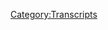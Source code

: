 {{DEFAULTSORT:
    #_TRANSCRIPT_0085:September 20-21, 2017
}}{{Transcript
    | title         = [[85: September 20-21, 2017]]
    | caption       = [https://knowledgefight.libsyn.com/knowledge-fight-sept-20-21-2017 Listen to this episode on Libsyn]
    | episodeNumber = [[85: September 20-21, 2017|85]]
    | length        = 01:34:04
}}

{{MessageBox
    | header     = Warning: Bot Generated Content
    | text       = This transcript was automatically generated by transcription software and likely contains many mistakes and misattributions. Please check the audio for definitive quotes, attribution, and context.
    | image      = N3yvass4myg91.webp
    | imagewidth = 50px
    | id         = warning
}}

{{TranscriptBlock
    | name      = Unknown Speaker
    | timestamp = 00:00:00.000
    | text      = Andy in Kansas you're on the air. Thanks for holding
}}

{{TranscriptBlock
    | name      = Unknown Speaker
    | timestamp = 00:00:03.839
    | text      = Hello Alex, I'm a person color. I'm a huge fan. I love your work. I love you. Hey everybody welcome back to knowledge fight
}}

{{TranscriptBlock
    | name      = Unknown Speaker
    | timestamp = 00:00:09.800
    | text      = I'm Dan. I'm Jordan
}}

{{TranscriptBlock
    | name      = Unknown Speaker
    | timestamp = 00:00:10.939
    | text      = We are a couple dudes like to sit around drink novelty beverages and talk a little bit about Alex Jones and according to our last
}}

{{TranscriptBlock
    | name      = Unknown Speaker
    | timestamp = 00:00:16.559
    | text      = Episode we're done with bits. We are fucking so over bit so over, but how we're in a post
}}

{{TranscriptBlock
    | name      = Unknown Speaker
    | timestamp = 00:00:22.559
    | text      = Uh literal truth world, that's it. Yeah, we're gonna post bit podcast. Yeah. Yeah, exactly. None. No, it's
}}

{{TranscriptBlock
    | name      = Unknown Speaker
    | timestamp = 00:00:31.760
    | text      = And then the end of the bug
}}

{{TranscriptBlock
    | name      = Unknown Speaker
    | timestamp = 00:00:34.320
    | text      = Do you remember that Shaq song no hooks? No, it's like that but with weights Shaquille O'Neal song
}}

{{TranscriptBlock
    | name      = Unknown Speaker
    | timestamp = 00:00:40.759
    | text      = Yeah, you had a great why would I remember a Shaq song? Well, he had a couple of great songs with no
}}

{{TranscriptBlock
    | name      = Unknown Speaker
    | timestamp = 00:00:45.799
    | text      = He didn't know no hooks was with the RZA and the jizzah. It was a great song
}}

{{TranscriptBlock
    | name      = Unknown Speaker
    | timestamp = 00:00:50.000
    | text      = All right, maybe it is Shaq is a anyway Shaq is a surprisingly competent rapper
}}

{{TranscriptBlock
    | name      = Unknown Speaker
    | timestamp = 00:00:54.960
    | text      = You know a lot about Shaq they do and I don't know anything about Shaq and the same relationship holds true of Alex Jones exactly
}}

{{TranscriptBlock
    | name      = Unknown Speaker
    | timestamp = 00:01:02.359
    | text      = Today we are drinking a surprisingly salty
}}

{{TranscriptBlock
    | name      = Unknown Speaker
    | timestamp = 00:01:05.680
    | text      = Kickstart by Mountain Dew. It's the code red of black cherry, I guess is what we're talking
}}

{{TranscriptBlock
    | name      = Unknown Speaker
    | timestamp = 00:01:12.040
    | text      = You were you were saying you were surprised by how salty it is. It is very salty. So that will be sort of a
}}

{{TranscriptBlock
    | name      = Unknown Speaker
    | timestamp = 00:01:17.040
    | text      = Epithet. Yeah, the surprisingly salty surprisingly salty kickstart today Jordan. We will be going over
}}

{{TranscriptBlock
    | name      = Unknown Speaker
    | timestamp = 00:01:24.400
    | text      = some of the incidents that happened on the
}}

{{TranscriptBlock
    | name      = Unknown Speaker
    | timestamp = 00:01:28.200
    | text      = The episodes of the Alex Jones show on September 20th and 21st. All right of 2017
}}

{{TranscriptBlock
    | name      = Unknown Speaker
    | timestamp = 00:01:34.560
    | text      = There's a lot of wild stuff to cover. There's a lot of insanity. Oh, actually, let me do this
}}

{{TranscriptBlock
    | name      = Unknown Speaker
    | timestamp = 00:01:39.719
    | text      = I forgot to do it before we get started. Let's give a shout out to our new donor. Oh, yeah
}}

{{TranscriptBlock
    | name      = Unknown Speaker
    | timestamp = 00:01:44.560
    | text      = What's going on out there John? I'm a policy wonk
}}

{{TranscriptBlock
    | name      = Unknown Speaker
    | timestamp = 00:01:48.079
    | text      = Thank you so much for joining up with the team
}}

{{TranscriptBlock
    | name      = Unknown Speaker
    | timestamp = 00:01:49.920
    | text      = Listen up John McCain if you don't fucking get back on board with ending this bullshit on repealing Obamacare
}}

{{TranscriptBlock
    | name      = Unknown Speaker
    | timestamp = 00:01:56.760
    | text      = I'm gonna start murdering people. Although it is a very maverick act to give us money. Yeah, appreciate
}}

{{TranscriptBlock
    | name      = Unknown Speaker
    | timestamp = 00:02:01.799
    | text      = Yeah, that is true
}}

{{TranscriptBlock
    | name      = Unknown Speaker
    | timestamp = 00:02:02.640
    | text      = If you would like to donate to the show and become a policy wonk yourself
}}

{{TranscriptBlock
    | name      = Unknown Speaker
    | timestamp = 00:02:05.680
    | text      = You can do so by going to knowledge fight calm and clicking the support the show button. We would appreciate it. Absolutely
}}

{{TranscriptBlock
    | name      = Unknown Speaker
    | timestamp = 00:02:11.759
    | text      = Okay, so now down to business down to let's get down to business or
}}

{{TranscriptBlock
    | name      = Unknown Speaker
    | timestamp = 00:02:17.120
    | text      = Defeat or you just maybe the Huns that's a terrible way to do this. Did they send me daughters?
}}

{{TranscriptBlock
    | name      = Unknown Speaker
    | timestamp = 00:02:23.520
    | text      = when I asked
}}

{{TranscriptBlock
    | name      = Unknown Speaker
    | timestamp = 00:02:25.240
    | text      = For sons. See I would have gone with Barry Manilow
}}

{{TranscriptBlock
    | name      = Unknown Speaker
    | timestamp = 00:02:29.479
    | text      = Sponge-time I swear to God I will do that whole fucking song. I don't want you to do that
}}

{{TranscriptBlock
    | name      = Unknown Speaker
    | timestamp = 00:02:34.080
    | text      = I know I just want to talk about Barry Manilow. I know and that's it on with
}}

{{TranscriptBlock
    | name      = Unknown Speaker
    | timestamp = 00:02:38.199
    | text      = It that's all we're gonna do from now on just various songs about how we need to get to the point exactly
}}

{{TranscriptBlock
    | name      = Unknown Speaker
    | timestamp = 00:02:45.639
    | text      = Well, it's never getting to exactly let's get to the point in honor of Alex Jones
}}

{{TranscriptBlock
    | name      = Unknown Speaker
    | timestamp = 00:02:50.159
    | text      = We will never actually deal with Alex Jones today. Uh, let's let's not deal with Alex Jones in this first clip
}}

{{TranscriptBlock
    | name      = Unknown Speaker
    | timestamp = 00:02:56.120
    | text      = Let's deal with poor transitions are incredible
}}

{{TranscriptBlock
    | name      = Unknown Speaker
    | timestamp = 00:02:59.979
    | text      = You missed it. Alex Jones is talking porno in this next clip. How is that possible?
}}

{{TranscriptBlock
    | name      = Unknown Speaker
    | timestamp = 00:03:04.439
    | text      = he got uh, he got the the spirit in him on on they were starting here on September 20th and
}}

{{TranscriptBlock
    | name      = Unknown Speaker
    | timestamp = 00:03:10.400
    | text      = He had this to say whatever he has to say is bullshit. That man watches so much porn, right? You can't I
}}

{{TranscriptBlock
    | name      = Unknown Speaker
    | timestamp = 00:03:18.159
    | text      = His browser history. I'm says the grossest thing that you will ever and I'm not judging
}}

{{TranscriptBlock
    | name      = Unknown Speaker
    | timestamp = 00:03:23.960
    | text      = But at the same time you'll be interested to hear that his thoughts on pornography dovetail interestingly
}}

{{TranscriptBlock
    | name      = Unknown Speaker
    | timestamp = 00:03:30.240
    | text      = into white nationalism
}}

{{TranscriptBlock
    | name      = Unknown Speaker
    | timestamp = 00:03:32.240
    | text      = a
}}

{{TranscriptBlock
    | name      = Unknown Speaker
    | timestamp = 00:03:33.599
    | text      = US teens slower to drink
}}

{{TranscriptBlock
    | name      = Unknown Speaker
    | timestamp = 00:03:36.960
    | text      = You think that's good right or have sexed in previous generation study finds a lot of Christian conservatives are like, oh, that's great
}}

{{TranscriptBlock
    | name      = Unknown Speaker
    | timestamp = 00:03:45.719
    | text      = You know, they're being more more
}}

{{TranscriptBlock
    | name      = Unknown Speaker
    | timestamp = 00:03:47.919
    | text      = Lordly, they're not they're watching hardcore porn
}}

{{TranscriptBlock
    | name      = Unknown Speaker
    | timestamp = 00:03:51.560
    | text      = They're taking drugs hardcore drugs and they are not hanging out with real people and they're not having babies and the birth rates
}}

{{TranscriptBlock
    | name      = Unknown Speaker
    | timestamp = 00:03:59.280
    | text      = Imploding in the West of the white man because everybody does simulated sex now
}}

{{TranscriptBlock
    | name      = Unknown Speaker
    | timestamp = 00:04:04.719
    | text      = simulated sex
}}

{{TranscriptBlock
    | name      = Unknown Speaker
    | timestamp = 00:04:06.479
    | text      = It's one thing if you're like to look at a 1960s playboy and it's a beautiful woman and you just admire her scantily clad
}}

{{TranscriptBlock
    | name      = Unknown Speaker
    | timestamp = 00:04:14.080
    | text      = That actually excites you more about your wife
}}

{{TranscriptBlock
    | name      = Unknown Speaker
    | timestamp = 00:04:17.040
    | text      = But it's not a woman
}}

{{TranscriptBlock
    | name      = Unknown Speaker
    | timestamp = 00:04:18.759
    | text      = Degradated with 20 guys
}}

{{TranscriptBlock
    | name      = Unknown Speaker
    | timestamp = 00:04:21.160
    | text      = You stupid mother fucker
}}

{{TranscriptBlock
    | name      = Unknown Speaker
    | timestamp = 00:04:23.160
    | text      = Honor like it like they're a beef tenderizer beef that dehumanizes the woman that humanizes the men and every study shows it
}}

{{TranscriptBlock
    | name      = Unknown Speaker
    | timestamp = 00:04:30.680
    | text      = And I'm not up here on some Puritan high horse telling you you look at those naked pictures
}}

{{TranscriptBlock
    | name      = Unknown Speaker
    | timestamp = 00:04:36.120
    | text      = You're gonna go blind and the devil's gonna get your soul boy
}}

{{TranscriptBlock
    | name      = Unknown Speaker
    | timestamp = 00:04:43.360
    | text      = It's declassified that this was all pushed and legalized to end the family to end
}}

{{TranscriptBlock
    | name      = Unknown Speaker
    | timestamp = 00:04:49.959
    | text      = reproduction and to end the enjoyment of sex
}}

{{TranscriptBlock
    | name      = Unknown Speaker
    | timestamp = 00:04:53.639
    | text      = Everything why would you need to classify that everything has been declassified at some point?
}}

{{TranscriptBlock
    | name      = Unknown Speaker
    | timestamp = 00:04:58.879
    | text      = Yeah, because Alex is just making up everything. Yeah, exactly. It's wild to me. It's just like well peanuts
}}

{{TranscriptBlock
    | name      = Unknown Speaker
    | timestamp = 00:05:06.120
    | text      = They're high in cholesterol. It was let me ask you a question. Let me ask you a question
}}

{{TranscriptBlock
    | name      = Unknown Speaker
    | timestamp = 00:05:09.439
    | text      = I got has he ever confirmed that crack was created by Ronald Reagan to destroy the black community
}}

{{TranscriptBlock
    | name      = Unknown Speaker
    | timestamp = 00:05:15.360
    | text      = I'm probably he talks about freeway Rick Ross every now and again. There we go. So that's the way to do declassified
}}

{{TranscriptBlock
    | name      = Unknown Speaker
    | timestamp = 00:05:21.160
    | text      = It's sure it means Rick Ross got out of prison. This is so fucking stupid. I hate talking about I hate people
}}

{{TranscriptBlock
    | name      = Unknown Speaker
    | timestamp = 00:05:28.759
    | text      = I actually I mean, I think he's right on one level in that in that like I think so in that it dehumanizes
}}

{{TranscriptBlock
    | name      = Unknown Speaker
    | timestamp = 00:05:34.160
    | text      = Yeah, I think that there is something to be said for that but at the same time I don't disagree with you there
}}

{{TranscriptBlock
    | name      = Unknown Speaker
    | timestamp = 00:05:38.879
    | text      = but at the same time there are some people who are into those more extreme things both men and women and
}}

{{TranscriptBlock
    | name      = Unknown Speaker
    | timestamp = 00:05:44.759
    | text      = There's nothing wrong with exploring those parts of yourself
}}

{{TranscriptBlock
    | name      = Unknown Speaker
    | timestamp = 00:05:48.000
    | text      = So, I mean there is a there is a legitimate concern in terms of burning out neural pathways in your brain and stuff like that
}}

{{TranscriptBlock
    | name      = Unknown Speaker
    | timestamp = 00:05:55.079
    | text      = Right, but at the same time. Hey, man, let's be sex positive about shit. I whatever you want to do go do it
}}

{{TranscriptBlock
    | name      = Unknown Speaker
    | timestamp = 00:06:00.800
    | text      = I always suspect especially with this kind of bullshit narrative that they peddle
}}

{{TranscriptBlock
    | name      = Unknown Speaker
    | timestamp = 00:06:05.399
    | text      = I always suspect that what we're really dealing with is the older generation
}}

{{TranscriptBlock
    | name      = Unknown Speaker
    | timestamp = 00:06:10.199
    | text      = Completely incapable of dealing with the speed of technology. There's that there's part that's part of it too
}}

{{TranscriptBlock
    | name      = Unknown Speaker
    | timestamp = 00:06:16.120
    | text      = but also the speed with which
}}

{{TranscriptBlock
    | name      = Unknown Speaker
    | timestamp = 00:06:18.160
    | text      = like
}}

{{TranscriptBlock
    | name      = Unknown Speaker
    | timestamp = 00:06:19.480
    | text      = Culture changes. Yeah from something really uptight to something more permissive
}}

{{TranscriptBlock
    | name      = Unknown Speaker
    | timestamp = 00:06:24.560
    | text      = right, and it's just it's terrifying to them and it's also I think the older generation having a
}}

{{TranscriptBlock
    | name      = Unknown Speaker
    | timestamp = 00:06:31.360
    | text      = I wouldn't call it a stiff upper lip kind of mentality
}}

{{TranscriptBlock
    | name      = Unknown Speaker
    | timestamp = 00:06:34.920
    | text      = But like, you know back in the day people wouldn't even admit that they masturbate it right exactly, you know, so yeah
}}

{{TranscriptBlock
    | name      = Unknown Speaker
    | timestamp = 00:06:40.639
    | text      = I think women didn't
}}

{{TranscriptBlock
    | name      = Unknown Speaker
    | timestamp = 00:06:42.519
    | text      = Women didn't admit they masturbate until like 20 minutes ago
}}

{{TranscriptBlock
    | name      = Unknown Speaker
    | timestamp = 00:06:48.720
    | text      = The big problem that I have with porn is that people do not understand or recognize the history of it so ever like
}}

{{TranscriptBlock
    | name      = Unknown Speaker
    | timestamp = 00:06:54.920
    | text      = Do you know why you can read because of porn interesting? That's the main reason that you can read like China
}}

{{TranscriptBlock
    | name      = Unknown Speaker
    | timestamp = 00:07:00.839
    | text      = that's why they created were no the no during during the
}}

{{TranscriptBlock
    | name      = Unknown Speaker
    | timestamp = 00:07:05.319
    | text      = Immediately following the Gutenberg press right? There was an underground network of
}}

{{TranscriptBlock
    | name      = Unknown Speaker
    | timestamp = 00:07:10.879
    | text      = pornography that would be like for real in the 1600s you would have to
}}

{{TranscriptBlock
    | name      = Unknown Speaker
    | timestamp = 00:07:16.360
    | text      = Get these books that would be underground railroaded
}}

{{TranscriptBlock
    | name      = Unknown Speaker
    | timestamp = 00:07:20.279
    | text      = Unfortunately to use that metaphor
}}

{{TranscriptBlock
    | name      = Unknown Speaker
    | timestamp = 00:07:22.279
    | text      = But that is also how so many Bibles were distributed. That's how so many
}}

{{TranscriptBlock
    | name      = Unknown Speaker
    | timestamp = 00:07:28.000
    | text      = a different works of great literature were distributed porn porn has not
}}

{{TranscriptBlock
    | name      = Unknown Speaker
    | timestamp = 00:07:34.600
    | text      = Just been around I get that people believe that
}}

{{TranscriptBlock
    | name      = Unknown Speaker
    | timestamp = 00:07:37.759
    | text      = Internet porn is a whole different thing
}}

{{TranscriptBlock
    | name      = Unknown Speaker
    | timestamp = 00:07:40.079
    | text      = We wouldn't have fucking movies if it weren't for porn every technological advancement has almost always come
}}

{{TranscriptBlock
    | name      = Unknown Speaker
    | timestamp = 00:07:48.079
    | text      = Through the use of pornography. I don't disagree with that. It's a very powerful motivator. Yeah people
}}

{{TranscriptBlock
    | name      = Unknown Speaker
    | timestamp = 00:07:53.839
    | text      = I mean how much Japanese art would we have if it weren't for porn are you talking about technical shit?
}}

{{TranscriptBlock
    | name      = Unknown Speaker
    | timestamp = 00:07:59.199
    | text      = No, I'm talking about I'm talking about so many different things like in the way that they dealt with
}}

{{TranscriptBlock
    | name      = Unknown Speaker
    | timestamp = 00:08:05.160
    | text      = Sex workers back in Japan they would draw these okey-okey things. I don't know if I have you mispronounced okey-cokey
}}

{{TranscriptBlock
    | name      = Unknown Speaker
    | timestamp = 00:08:13.319
    | text      = I don't know if I have the correct terminology, right? I may have made a mistake there
}}

{{TranscriptBlock
    | name      = Unknown Speaker
    | timestamp = 00:08:17.240
    | text      = You're not gonna get a correction for but but that was that was the way they advertised it and the way that you drew
}}

{{TranscriptBlock
    | name      = Unknown Speaker
    | timestamp = 00:08:22.720
    | text      = It was so important as well so much of our entire
}}

{{TranscriptBlock
    | name      = Unknown Speaker
    | timestamp = 00:08:27.040
    | text      = existence is built on
}}

{{TranscriptBlock
    | name      = Unknown Speaker
    | timestamp = 00:08:29.519
    | text      = Porn okay, so I get it everyone
}}

{{TranscriptBlock
    | name      = Unknown Speaker
    | timestamp = 00:08:33.799
    | text      = Everyone listening gets it you love porn
}}

{{TranscriptBlock
    | name      = Unknown Speaker
    | timestamp = 00:08:37.840
    | text      = Well look hey hey we all have our say we all have our stuff so anyway Alex is weird about it, but
}}

{{TranscriptBlock
    | name      = Unknown Speaker
    | timestamp = 00:08:44.159
    | text      = That is only the first thing. He's super weird about on the 20th on September 20th
}}

{{TranscriptBlock
    | name      = Unknown Speaker
    | timestamp = 00:08:50.679
    | text      = He spends a good hour and a half of the show or so in a co-hosting
}}

{{TranscriptBlock
    | name      = Unknown Speaker
    | timestamp = 00:08:56.600
    | text      = Fashion with our old chiropractor friend the one and only doctor group doctor group
}}

{{TranscriptBlock
    | name      = Unknown Speaker
    | timestamp = 00:09:01.899
    | text      = Yeah, he comes on I wonder what his thoughts on porn are he loves it. He thinks it's very historically important
}}

{{TranscriptBlock
    | name      = Unknown Speaker
    | timestamp = 00:09:08.279
    | text      = Yeah, do you get along fuck you? I'm sorry. I'm sick today, and I'm just I'm just so done with got that day
}}

{{TranscriptBlock
    | name      = Unknown Speaker
    | timestamp = 00:09:14.679
    | text      = Cool sick of the bullshit. Oh, man. I'm just so done with hot takes
}}

{{TranscriptBlock
    | name      = Unknown Speaker
    | timestamp = 00:09:18.679
    | text      = I'm so done with them everybody has to have this hot take on
}}

{{TranscriptBlock
    | name      = Unknown Speaker
    | timestamp = 00:09:23.279
    | text      = Porn or whatever. I'm sorry his take was hot no no not at all
}}

{{TranscriptBlock
    | name      = Unknown Speaker
    | timestamp = 00:09:27.480
    | text      = I'm just saying that recently I've read a bunch of them about porn and how everybody does all of this shit
}}

{{TranscriptBlock
    | name      = Unknown Speaker
    | timestamp = 00:09:33.240
    | text      = And it's like it it always boils back down to you don't know anything
}}

{{TranscriptBlock
    | name      = Unknown Speaker
    | timestamp = 00:09:38.480
    | text      = Definitely haven't learned anything from history well that that's fair
}}

{{TranscriptBlock
    | name      = Unknown Speaker
    | timestamp = 00:09:41.639
    | text      = But I I think and I don't know what you've been reading necessarily
}}

{{TranscriptBlock
    | name      = Unknown Speaker
    | timestamp = 00:09:44.960
    | text      = So I don't know if I can read on to any of it. I've read it all fine whenever I was nine
}}

{{TranscriptBlock
    | name      = Unknown Speaker
    | timestamp = 00:09:49.679
    | text      = I think that there is something
}}

{{TranscriptBlock
    | name      = Unknown Speaker
    | timestamp = 00:09:52.039
    | text      = To be looked at and something to be cautious of with the combination of pornography and high-speed internet
}}

{{TranscriptBlock
    | name      = Unknown Speaker
    | timestamp = 00:09:58.039
    | text      = I agree because of the ability of internet itself to be habit-forming
}}

{{TranscriptBlock
    | name      = Unknown Speaker
    | timestamp = 00:10:03.240
    | text      = and
}}

{{TranscriptBlock
    | name      = Unknown Speaker
    | timestamp = 00:10:04.379
    | text      = Compulsive and pornography also to be compulsive the mixture of the two in the same way that online gambling is super
}}

{{TranscriptBlock
    | name      = Unknown Speaker
    | timestamp = 00:10:11.419
    | text      = You know it can you can get immersed in it agree. There are there are elements of it, and that's not porn's fault necessarily
}}

{{TranscriptBlock
    | name      = Unknown Speaker
    | timestamp = 00:10:17.759
    | text      = But I'm not going to try and say that let's let's go wild west on it
}}

{{TranscriptBlock
    | name      = Unknown Speaker
    | timestamp = 00:10:23.559
    | text      = You know like anything goes, but I I am saying that there's a lot of like well. Hey, let's let's face it
}}

{{TranscriptBlock
    | name      = Unknown Speaker
    | timestamp = 00:10:30.720
    | text      = Do you like oral sex?
}}

{{TranscriptBlock
    | name      = Unknown Speaker
    | timestamp = 00:10:33.080
    | text      = If it weren't for porn probably wouldn't be around
}}

{{TranscriptBlock
    | name      = Unknown Speaker
    | timestamp = 00:10:35.580
    | text      = Like both Benjamin Franklin bullshit Benjamin would have figured it out went to France
}}

{{TranscriptBlock
    | name      = Unknown Speaker
    | timestamp = 00:10:41.740
    | text      = One of the big reasons that he went to France all the time was because their whores
}}

{{TranscriptBlock
    | name      = Unknown Speaker
    | timestamp = 00:10:47.100
    | text      = His little little bead his language
}}

{{TranscriptBlock
    | name      = Unknown Speaker
    | timestamp = 00:10:50.379
    | text      = Performed it French style French style which did not happen in the United States of America
}}

{{TranscriptBlock
    | name      = Unknown Speaker
    | timestamp = 00:10:56.220
    | text      = Well, but it would have eventually I mean you can say that pornography did it who cares
}}

{{TranscriptBlock
    | name      = Unknown Speaker
    | timestamp = 00:11:00.299
    | text      = Let's not try and relitigate the history of sexual. I'm just very angry. I'm very angry today. This is the first fucking
}}

{{TranscriptBlock
    | name      = Unknown Speaker
    | timestamp = 00:11:06.659
    | text      = I know. I'm sorry you have a show tonight. I know I'm sorry can't spend ten minutes on this. This is so minor. I know
}}

{{TranscriptBlock
    | name      = Unknown Speaker
    | timestamp = 00:11:14.139
    | text      = Listen you're gonna be awareness is not adjusting my anger. You're going to get so much more furious. Okay great cuz dr.
}}

{{TranscriptBlock
    | name      = Unknown Speaker
    | timestamp = 00:11:21.779
    | text      = Group is if this is how we start doctor group is on the show uh-huh because he got a
}}

{{TranscriptBlock
    | name      = Unknown Speaker
    | timestamp = 00:11:26.940
    | text      = a package from a whistleblower
}}

{{TranscriptBlock
    | name      = Unknown Speaker
    | timestamp = 00:11:33.899
    | text      = Okay keep going keep going doctor group as we know is a chiropractor and a quote-unquote holistic medicine specialist
}}

{{TranscriptBlock
    | name      = Unknown Speaker
    | timestamp = 00:11:42.340
    | text      = Working out of Houston. He's working out of the new life Medical Center or whatever sure very interestingly reviewed online by past
}}

{{TranscriptBlock
    | name      = Unknown Speaker
    | timestamp = 00:11:50.659
    | text      = clients and customers
}}

{{TranscriptBlock
    | name      = Unknown Speaker
    | timestamp = 00:11:52.539
    | text      = So he got a package from someone that included a coloring book that children were getting in Texas schools
}}

{{TranscriptBlock
    | name      = Unknown Speaker
    | timestamp = 00:12:00.460
    | text      = about mental illness and about going to a psychiatrist and it's
}}

{{TranscriptBlock
    | name      = Unknown Speaker
    | timestamp = 00:12:05.860
    | text      = Largely taking some of the stigma and fear away from going to a doctor and talking about issues that you may have
}}

{{TranscriptBlock
    | name      = Unknown Speaker
    | timestamp = 00:12:13.179
    | text      = Boy they take a very different approach to it. Oh, no it's so dr. Group and Alex talk about
}}

{{TranscriptBlock
    | name      = Unknown Speaker
    | timestamp = 00:12:19.500
    | text      = Psychiatric
}}

{{TranscriptBlock
    | name      = Unknown Speaker
    | timestamp = 00:12:21.399
    | text      = care and
}}

{{TranscriptBlock
    | name      = Unknown Speaker
    | timestamp = 00:12:23.179
    | text      = No, I'm not gonna be happy about whatever happens next you're not I'm not gonna be happy you're not but it's it's worth
}}

{{TranscriptBlock
    | name      = Unknown Speaker
    | timestamp = 00:12:29.820
    | text      = Exploring a little bit because of some of the bullshit
}}

{{TranscriptBlock
    | name      = Unknown Speaker
    | timestamp = 00:12:33.139
    | text      = Yeah, and it you know it's the narrative that they want to talk about so we're gonna have to talk about it
}}

{{TranscriptBlock
    | name      = Unknown Speaker
    | timestamp = 00:12:38.539
    | text      = Here's the first clip where Alex and doctor. I don't even call him doctor group
}}

{{TranscriptBlock
    | name      = Unknown Speaker
    | timestamp = 00:12:43.940
    | text      = I'm gonna call him Ed from now on that's good. So Alex Ed group is his name Edward group whoo
}}

{{TranscriptBlock
    | name      = Unknown Speaker
    | timestamp = 00:12:49.740
    | text      = So Alex and Ed good thing. He became a fake doctor. Yeah, Ed group is a terrible name at group CPA
}}

{{TranscriptBlock
    | name      = Unknown Speaker
    | timestamp = 00:12:59.779
    | text      = Group sentient flies
}}

{{TranscriptBlock
    | name      = Unknown Speaker
    | timestamp = 00:13:03.179
    | text      = Group I bought my degree
}}

{{TranscriptBlock
    | name      = Unknown Speaker
    | timestamp = 00:13:06.259
    | text      = So they they're in this clip they're discussing how basically all
}}

{{TranscriptBlock
    | name      = Unknown Speaker
    | timestamp = 00:13:09.620
    | text      = All medication is mind control sure so fuck them. Please resist the urge to scream about any of this
}}

{{TranscriptBlock
    | name      = Unknown Speaker
    | timestamp = 00:13:16.700
    | text      = Okay, I know it's gonna be tough
}}

{{TranscriptBlock
    | name      = Unknown Speaker
    | timestamp = 00:13:19.019
    | text      = All of these medications lead to multiple side effects over
}}

{{TranscriptBlock
    | name      = Unknown Speaker
    | timestamp = 00:13:25.539
    | text      = 780,000 adverse effects have been reported with psychotropic drugs. That's humongous
}}

{{TranscriptBlock
    | name      = Unknown Speaker
    | timestamp = 00:13:29.980
    | text      = They know that they're gonna put you on multiple other
}}

{{TranscriptBlock
    | name      = Unknown Speaker
    | timestamp = 00:13:33.179
    | text      = Medications, but they also know that you're gonna be in the system and that there is law
}}

{{TranscriptBlock
    | name      = Unknown Speaker
    | timestamp = 00:13:37.860
    | text      = There are laws written that if you have mental illness
}}

{{TranscriptBlock
    | name      = Unknown Speaker
    | timestamp = 00:13:40.220
    | text      = They can take you or your kids and you have zero rights at any time
}}

{{TranscriptBlock
    | name      = Unknown Speaker
    | timestamp = 00:13:44.100
    | text      = They can they want to take you it also prevents you from having a gun in those cases
}}

{{TranscriptBlock
    | name      = Unknown Speaker
    | timestamp = 00:13:49.179
    | text      = Always down that way. Oh, it's going to dumb you down and
}}

{{TranscriptBlock
    | name      = Unknown Speaker
    | timestamp = 00:13:53.919
    | text      = Make you easily controllable and I've even read some reports now about
}}

{{TranscriptBlock
    | name      = Unknown Speaker
    | timestamp = 00:13:59.340
    | text      = electromagnetic frequencies and when you combine these psychotropic
}}

{{TranscriptBlock
    | name      = Unknown Speaker
    | timestamp = 00:14:02.980
    | text      = Medications with different types of chemical and that's why they're spraying aluminum in the atmosphere not just weather control
}}

{{TranscriptBlock
    | name      = Unknown Speaker
    | timestamp = 00:14:07.580
    | text      = They admit all that as well. It's all declassified all declassified. That's chemtrails stuff and the EMF stuff. That's dr
}}

{{TranscriptBlock
    | name      = Unknown Speaker
    | timestamp = 00:14:15.220
    | text      = Hamamoto just dove dovetail them in together. That's my favorite crazy. Yeah, yeah, that's a group has been reading Hamamoto. Yeah
}}

{{TranscriptBlock
    | name      = Unknown Speaker
    | timestamp = 00:14:23.259
    | text      = That rug really ties the room together
}}

{{TranscriptBlock
    | name      = Unknown Speaker
    | timestamp = 00:14:25.980
    | text      = Those lies really do it. Isn't it? Great like the more we sort of look at these things the more we see like it's all self
}}

{{TranscriptBlock
    | name      = Unknown Speaker
    | timestamp = 00:14:32.179
    | text      = reinforcing yeah, it's all complete lies that are just like Oh a props up B B props up D and C somewhere in the
}}

{{TranscriptBlock
    | name      = Unknown Speaker
    | timestamp = 00:14:39.539
    | text      = Mix there. It's a network of
}}

{{TranscriptBlock
    | name      = Unknown Speaker
    | timestamp = 00:14:41.539
    | text      = Bullshit. Yeah beds. Yeah, it's actually it's actually there even
}}

{{TranscriptBlock
    | name      = Unknown Speaker
    | timestamp = 00:14:47.340
    | text      = 780,000 things that can happen through medication that sounds bullshit. That sounds made up. No, it's a lot of repeats
}}

{{TranscriptBlock
    | name      = Unknown Speaker
    | timestamp = 00:14:54.080
    | text      = I'm yeah, but then he's not taking into account that a lot of them are like dry mouth or headache
}}

{{TranscriptBlock
    | name      = Unknown Speaker
    | timestamp = 00:14:59.139
    | text      = Yeah, and stuff like that. They're just like it's minor
}}

{{TranscriptBlock
    | name      = Unknown Speaker
    | timestamp = 00:15:01.539
    | text      = and if you were a real doctor, he would understand the nature of side effects and how it's kind of
}}

{{TranscriptBlock
    | name      = Unknown Speaker
    | timestamp = 00:15:09.860
    | text      = Part of using medicines and you learn to deal with them or adjust the medication accordingly
}}

{{TranscriptBlock
    | name      = Unknown Speaker
    | timestamp = 00:15:16.820
    | text      = Do you know it's crazy with my medication? I'm on 600 milligrams of lamictal, which is
}}

{{TranscriptBlock
    | name      = Unknown Speaker
    | timestamp = 00:15:23.779
    | text      = Theoretically an okay dose
}}

{{TranscriptBlock
    | name      = Unknown Speaker
    | timestamp = 00:15:26.539
    | text      = It causes autism. Oh boy, isn't that crazy?
}}

{{TranscriptBlock
    | name      = Unknown Speaker
    | timestamp = 00:15:29.019
    | text      = Wait, wait, I'm so autistic. Are you are you parodying ed here? I am. Okay
}}

{{TranscriptBlock
    | name      = Unknown Speaker
    | timestamp = 00:15:35.519
    | text      = I am trying I'm trying to go further than him and you can't without being just ridiculous
}}

{{TranscriptBlock
    | name      = Unknown Speaker
    | timestamp = 00:15:41.539
    | text      = Yeah, you you even can't parody something that is so beyond
}}

{{TranscriptBlock
    | name      = Unknown Speaker
    | timestamp = 00:15:45.899
    | text      = Like what do you say to that and coming from you? I almost believed that
}}

{{TranscriptBlock
    | name      = Unknown Speaker
    | timestamp = 00:15:52.539
    | text      = I was like, well, you know
}}

{{TranscriptBlock
    | name      = Unknown Speaker
    | timestamp = 00:15:54.539
    | text      = I think that's a hypothetical. Yeah effective. Yeah, no
}}

{{TranscriptBlock
    | name      = Unknown Speaker
    | timestamp = 00:15:58.860
    | text      = Why the fuck would it of course not? Yeah, that's not how autism works. That's not how medication works
}}

{{TranscriptBlock
    | name      = Unknown Speaker
    | timestamp = 00:16:04.580
    | text      = So in this next clip, they talk more about the mind control aspects of medication
}}

{{TranscriptBlock
    | name      = Unknown Speaker
    | timestamp = 00:16:10.259
    | text      = Of course, and then they try and make you really scared of doctors period
}}

{{TranscriptBlock
    | name      = Unknown Speaker
    | timestamp = 00:16:14.580
    | text      = And it ends with something that seems kind of like a job
}}

{{TranscriptBlock
    | name      = Unknown Speaker
    | timestamp = 00:16:18.559
    | text      = I shouldn't need their help. The number one cause of death in hospitals is doctor error. It's true
}}

{{TranscriptBlock
    | name      = Unknown Speaker
    | timestamp = 00:16:23.019
    | text      = Yeah, and a MRSA
}}

{{TranscriptBlock
    | name      = Unknown Speaker
    | timestamp = 00:16:26.379
    | text      = And
}}

{{TranscriptBlock
    | name      = Unknown Speaker
    | timestamp = 00:16:27.460
    | text      = Jenny who is a nurse that murders people. Yeah, she's the angels the angel of death Jenny
}}

{{TranscriptBlock
    | name      = Unknown Speaker
    | timestamp = 00:16:32.460
    | text      = So this clip ends on something that seems kind of jocular but it's actually like it's it's really funny when you know
}}

{{TranscriptBlock
    | name      = Unknown Speaker
    | timestamp = 00:16:39.340
    | text      = What I want to remind you at the end of this
}}

{{TranscriptBlock
    | name      = Unknown Speaker
    | timestamp = 00:16:42.500
    | text      = Get back into the coloring book. Yeah, our audience knows this
}}

{{TranscriptBlock
    | name      = Unknown Speaker
    | timestamp = 00:16:45.740
    | text      = What do they do to get the word out that the next big rollout phase is here?
}}

{{TranscriptBlock
    | name      = Unknown Speaker
    | timestamp = 00:16:50.139
    | text      = And by the way, we did find the 9-1-1 tape. He's talking about it's chilling. We're gonna play it after the break. So, dr
}}

{{TranscriptBlock
    | name      = Unknown Speaker
    | timestamp = 00:16:56.080
    | text      = group Ed had said before this that he had heard a
}}

{{TranscriptBlock
    | name      = Unknown Speaker
    | timestamp = 00:17:01.139
    | text      = 911 call of someone calling in to the police to admit that he had just killed his children
}}

{{TranscriptBlock
    | name      = Unknown Speaker
    | timestamp = 00:17:06.500
    | text      = And I don't know why you would ever want to listen to that or play it on the show
}}

{{TranscriptBlock
    | name      = Unknown Speaker
    | timestamp = 00:17:11.720
    | text      = I turned it off before they ever played it if they did because I would never want to hear that
}}

{{TranscriptBlock
    | name      = Unknown Speaker
    | timestamp = 00:17:17.019
    | text      = No, I don't I don't care for that. But I mean is that is that another one? That's their reference. Is that an one of those?
}}

{{TranscriptBlock
    | name      = Unknown Speaker
    | timestamp = 00:17:25.579
    | text      = Somnambulism
}}

{{TranscriptBlock
    | name      = Unknown Speaker
    | timestamp = 00:17:27.420
    | text      = situations where he was taking some kind of
}}

{{TranscriptBlock
    | name      = Unknown Speaker
    | timestamp = 00:17:30.819
    | text      = Prescribed sleeping pill and I have no idea that has happened that has happened in the past. Oh sure
}}

{{TranscriptBlock
    | name      = Unknown Speaker
    | timestamp = 00:17:36.819
    | text      = I've taken sleeping pills and like wound up somewhere never killed children
}}

{{TranscriptBlock
    | name      = Unknown Speaker
    | timestamp = 00:17:41.299
    | text      = No, I have absolutely had situations like oh it is it is a possible thing. It has happened before no one
}}

{{TranscriptBlock
    | name      = Unknown Speaker
    | timestamp = 00:17:47.819
    | text      = Let me tell you this. Yeah, Ed does not go very heavy on the details
}}

{{TranscriptBlock
    | name      = Unknown Speaker
    | timestamp = 00:17:52.380
    | text      = He does not explain too much what the situation is, but that just for reference what they're talking about there
}}

{{TranscriptBlock
    | name      = Unknown Speaker
    | timestamp = 00:17:58.740
    | text      = Just to illustrate what we're up against totally normal people get put on these drugs. They don't even tell you when you get them
}}

{{TranscriptBlock
    | name      = Unknown Speaker
    | timestamp = 00:18:05.299
    | text      = That's a 33% increase in in early death or that so I looked into this I googled 33%
}}

{{TranscriptBlock
    | name      = Unknown Speaker
    | timestamp = 00:18:12.420
    | text      = increased risk of death of drugs and all of these statistics that I could find that matched the 33% the drugs it
}}

{{TranscriptBlock
    | name      = Unknown Speaker
    | timestamp = 00:18:19.539
    | text      = Was about overdoses. Yeah, they have gone up 33% since like a couple years back the opioid crisis
}}

{{TranscriptBlock
    | name      = Unknown Speaker
    | timestamp = 00:18:26.059
    | text      = Yeah, right. So in the last 10 years or so
}}

{{TranscriptBlock
    | name      = Unknown Speaker
    | timestamp = 00:18:28.859
    | text      = 33% increase in overdose deaths. Yeah. I also found some studies about
}}

{{TranscriptBlock
    | name      = Unknown Speaker
    | timestamp = 00:18:33.579
    | text      = basically
}}

{{TranscriptBlock
    | name      = Unknown Speaker
    | timestamp = 00:18:36.140
    | text      = antipsychotics
}}

{{TranscriptBlock
    | name      = Unknown Speaker
    | timestamp = 00:18:37.740
    | text      = greatly reduce
}}

{{TranscriptBlock
    | name      = Unknown Speaker
    | timestamp = 00:18:39.420
    | text      = Death rates in people who are schizophrenic absolutely kept me from dying
}}

{{TranscriptBlock
    | name      = Unknown Speaker
    | timestamp = 00:18:43.180
    | text      = Yeah, and me as well not antipsychotics, but antidepressants at times in my life a hundred percent
}}

{{TranscriptBlock
    | name      = Unknown Speaker
    | timestamp = 00:18:47.660
    | text      = Yeah
}}

{{TranscriptBlock
    | name      = Unknown Speaker
    | timestamp = 00:18:48.059
    | text      = But at the same time every single study that you find if you actually look at it
}}

{{TranscriptBlock
    | name      = Unknown Speaker
    | timestamp = 00:18:51.700
    | text      = They make very clear that in no way could you study what would have happened if someone wasn't on the drug course
}}

{{TranscriptBlock
    | name      = Unknown Speaker
    | timestamp = 00:18:57.940
    | text      = So in any time you're trying to cite like this
}}

{{TranscriptBlock
    | name      = Unknown Speaker
    | timestamp = 00:19:01.500
    | text      = This increases a risk of death
}}

{{TranscriptBlock
    | name      = Unknown Speaker
    | timestamp = 00:19:04.579
    | text      = untreated mental illnesses
}}

{{TranscriptBlock
    | name      = Unknown Speaker
    | timestamp = 00:19:06.819
    | text      = Especially ones that have schizophrenic tendencies or depression
}}

{{TranscriptBlock
    | name      = Unknown Speaker
    | timestamp = 00:19:10.660
    | text      = I mean depression you has a very high likelihood of you hurting yourself or so
}}

{{TranscriptBlock
    | name      = Unknown Speaker
    | timestamp = 00:19:14.900
    | text      = I mean the the potential for what is being missed by Alex's rhetoric is is
}}

{{TranscriptBlock
    | name      = Unknown Speaker
    | timestamp = 00:19:20.619
    | text      = Everything if it's everything if Alex quotes a study he is lying about it. That is a that is a
}}

{{TranscriptBlock
    | name      = Unknown Speaker
    | timestamp = 00:19:26.579
    | text      = 100% chance that's the result of our study. Yeah that we've been doing. Yeah. Yeah, exactly, which will be peer-reviewed
}}

{{TranscriptBlock
    | name      = Unknown Speaker
    | timestamp = 00:19:33.900
    | text      = That a massive increase in psychotic breaks megalomania mass murder
}}

{{TranscriptBlock
    | name      = Unknown Speaker
    | timestamp = 00:19:38.579
    | text      = It says it on the insert because it is a hallucinogen system
}}

{{TranscriptBlock
    | name      = Unknown Speaker
    | timestamp = 00:19:43.460
    | text      = But instead of seeing pink elephants and stuff folks, you don't go into full elucidation
}}

{{TranscriptBlock
    | name      = Unknown Speaker
    | timestamp = 00:19:47.500
    | text      = You go into a subconscious realm in between consciousness and unconsciousness you go into a dream state
}}

{{TranscriptBlock
    | name      = Unknown Speaker
    | timestamp = 00:19:54.660
    | text      = It's a highly suggestible mind control drugs. And this is a fact it says it on the inserts
}}

{{TranscriptBlock
    | name      = Unknown Speaker
    | timestamp = 00:20:01.460
    | text      = Yes, it does. So basically just to go back to the coloring go for I just show you the last few pages
}}

{{TranscriptBlock
    | name      = Unknown Speaker
    | timestamp = 00:20:06.460
    | text      = Which is sickening Chris's mommy took Chris to a special doctor. So just real quick, you know
}}

{{TranscriptBlock
    | name      = Unknown Speaker
    | timestamp = 00:20:12.140
    | text      = it's a coloring book and it's for children and it's
}}

{{TranscriptBlock
    | name      = Unknown Speaker
    | timestamp = 00:20:16.039
    | text      = You know, it's just animals. It's like
}}

{{TranscriptBlock
    | name      = Unknown Speaker
    | timestamp = 00:20:18.940
    | text      = anthropomorphized animals right going about their day and going to a therapist
}}

{{TranscriptBlock
    | name      = Unknown Speaker
    | timestamp = 00:20:23.339
    | text      = Mm-hmm. That's it. It's nothing. It's nothing they make it so creepy
}}

{{TranscriptBlock
    | name      = Unknown Speaker
    | timestamp = 00:20:28.339
    | text      = It's so fucked up, but it's it's nothing really out of the ordinary that you would see probably
}}

{{TranscriptBlock
    | name      = Unknown Speaker
    | timestamp = 00:20:33.740
    | text      = I mean you'd see it at a doctor's office
}}

{{TranscriptBlock
    | name      = Unknown Speaker
    | timestamp = 00:20:35.460
    | text      = Yeah
}}

{{TranscriptBlock
    | name      = Unknown Speaker
    | timestamp = 00:20:35.740
    | text      = It makes sense to have you know have kids exposed to the ideas of hey if you feel weird
}}

{{TranscriptBlock
    | name      = Unknown Speaker
    | timestamp = 00:20:41.740
    | text      = There might be help right that sort of thing would have been incredibly helpful for most of the people I have ever met
}}

{{TranscriptBlock
    | name      = Unknown Speaker
    | timestamp = 00:20:48.220
    | text      = I mean, hey, my family didn't even believe in psychiatrists and psychiatric medicine for so long that it did a lot of damage to me
}}

{{TranscriptBlock
    | name      = Unknown Speaker
    | timestamp = 00:20:56.660
    | text      = Sure, and if only they had read a children's book
}}

{{TranscriptBlock
    | name      = Unknown Speaker
    | timestamp = 00:21:00.819
    | text      = So here we go. I
}}

{{TranscriptBlock
    | name      = Unknown Speaker
    | timestamp = 00:21:02.539
    | text      = Can help you everything's gonna be this doctor asked Chris questions about how Chris felt and gave Chris some medicine
}}

{{TranscriptBlock
    | name      = Unknown Speaker
    | timestamp = 00:21:10.500
    | text      = It isn't that nice that eats holes in their brain. Here's something way worse than cocaine and heroin totally deadly. Oh
}}

{{TranscriptBlock
    | name      = Unknown Speaker
    | timestamp = 00:21:18.140
    | text      = now Chris takes medicine every day and
}}

{{TranscriptBlock
    | name      = Unknown Speaker
    | timestamp = 00:21:24.420
    | text      = Chris goes to see a special person to play and talk by the way
}}

{{TranscriptBlock
    | name      = Unknown Speaker
    | timestamp = 00:21:28.980
    | text      = Most sexual crimes are actually create fuck you done with psychiatrists
}}

{{TranscriptBlock
    | name      = Unknown Speaker
    | timestamp = 00:21:34.980
    | text      = Because of medication they get to know the children. It is is absolutely sick
}}

{{TranscriptBlock
    | name      = Unknown Speaker
    | timestamp = 00:21:39.460
    | text      = They know they can control the whole deal. I don't want to lump every all the psychology
}}

{{TranscriptBlock
    | name      = Unknown Speaker
    | timestamp = 00:21:42.819
    | text      = Oh, there are a lot of good people are a lot of good Carl Jung was a great guy
}}

{{TranscriptBlock
    | name      = Unknown Speaker
    | timestamp = 00:21:45.740
    | text      = The point is there's one pharma trying to find bad people
}}

{{TranscriptBlock
    | name      = Unknown Speaker
    | timestamp = 00:21:49.140
    | text      = Like like like I've been in a clinic, you know just to get a checkup or whatever and you'll see the most gorgeous
}}

{{TranscriptBlock
    | name      = Unknown Speaker
    | timestamp = 00:21:54.380
    | text      = Supermodel woman I've seen this like twice I go who is that and they go
}}

{{TranscriptBlock
    | name      = Unknown Speaker
    | timestamp = 00:21:58.099
    | text      = Oh, that's the drug rep and you got the doctors eating out of their hands
}}

{{TranscriptBlock
    | name      = Unknown Speaker
    | timestamp = 00:22:01.339
    | text      = And the word is they don't just give them little bonuses and stuff the doctors that get the big bonuses they get the sugar
}}

{{TranscriptBlock
    | name      = Unknown Speaker
    | timestamp = 00:22:07.819
    | text      = So I think I think all right, I think he's been watching house. All right, I think that's what now one
}}

{{TranscriptBlock
    | name      = Unknown Speaker
    | timestamp = 00:22:13.380
    | text      = He is right drug reps are or are like I don't think they're prostitutes
}}

{{TranscriptBlock
    | name      = Unknown Speaker
    | timestamp = 00:22:19.059
    | text      = No, they are usually not brought they're very hot for the manipulative reason. Yeah
}}

{{TranscriptBlock
    | name      = Unknown Speaker
    | timestamp = 00:22:24.380
    | text      = Yeah, he was he was doing great and then he was like and then you get to fucking was like no
}}

{{TranscriptBlock
    | name      = Unknown Speaker
    | timestamp = 00:22:28.940
    | text      = No, you shouldn't you it's not like I'm I'm willing to bet that that has happened occasionally
}}

{{TranscriptBlock
    | name      = Unknown Speaker
    | timestamp = 00:22:35.299
    | text      = But that's not the it's the exception not the rule. Yeah, okay
}}

{{TranscriptBlock
    | name      = Unknown Speaker
    | timestamp = 00:22:39.220
    | text      = Who cares if like no it shouldn't you don't need that part?
}}

{{TranscriptBlock
    | name      = Unknown Speaker
    | timestamp = 00:22:43.900
    | text      = No
}}

{{TranscriptBlock
    | name      = Unknown Speaker
    | timestamp = 00:22:44.220
    | text      = it's bad enough already that they are using that influence to give people drugs that
}}

{{TranscriptBlock
    | name      = Unknown Speaker
    | timestamp = 00:22:50.339
    | text      = Maybe they wouldn't otherwise have because of the drug reps because they do get kickbacks
}}

{{TranscriptBlock
    | name      = Unknown Speaker
    | timestamp = 00:22:55.380
    | text      = Like I worked in a medical field for a long time. Yeah, I'll tell you right now. They do get kickbacks totally
}}

{{TranscriptBlock
    | name      = Unknown Speaker
    | timestamp = 00:23:01.819
    | text      = yeah, and the idea that
}}

{{TranscriptBlock
    | name      = Unknown Speaker
    | timestamp = 00:23:03.819
    | text      = Most sexual crimes are being done by psychiatrists. Oh, I can't even breathe
}}

{{TranscriptBlock
    | name      = Unknown Speaker
    | timestamp = 00:23:08.980
    | text      = There's an article here in the Atlantic Journal Constitution
}}

{{TranscriptBlock
    | name      = Unknown Speaker
    | timestamp = 00:23:11.940
    | text      = They analyzed more than a hundred thousand disciplinary documents and other records from across the country to find cases that may have
}}

{{TranscriptBlock
    | name      = Unknown Speaker
    | timestamp = 00:23:19.579
    | text      = Involved sexual misconduct with doctors doctors as a whole. Yeah, which does include dentists who are creeps. Yeah as we know
}}

{{TranscriptBlock
    | name      = Unknown Speaker
    | timestamp = 00:23:27.940
    | text      = They found more than
}}

{{TranscriptBlock
    | name      = Unknown Speaker
    | timestamp = 00:23:29.940
    | text      = They found more than 2,400 incidents since January 1st
}}

{{TranscriptBlock
    | name      = Unknown Speaker
    | timestamp = 00:23:36.259
    | text      = 1999 of people who were sanctioned for violations that clearly involved patients. Yeah, so that
}}

{{TranscriptBlock
    | name      = Unknown Speaker
    | timestamp = 00:23:43.180
    | text      = 2,400 out of a hundred thousand is a small percentage of the hundred thousand and it's also
}}

{{TranscriptBlock
    | name      = Unknown Speaker
    | timestamp = 00:23:50.700
    | text      = 2,400 since
}}

{{TranscriptBlock
    | name      = Unknown Speaker
    | timestamp = 00:23:52.339
    | text      = 1999 is an incredibly small
}}

{{TranscriptBlock
    | name      = Unknown Speaker
    | timestamp = 00:23:55.259
    | text      = percentage of sex crimes wait
}}

{{TranscriptBlock
    | name      = Unknown Speaker
    | timestamp = 00:23:57.619
    | text      = That's total
}}

{{TranscriptBlock
    | name      = Unknown Speaker
    | timestamp = 00:24:01.859
    | text      = Per
}}

{{TranscriptBlock
    | name      = Unknown Speaker
    | timestamp = 00:24:02.940
    | text      = 100,000 it's over that time span. There have been a hundred thousand. I'm sure there are other
}}

{{TranscriptBlock
    | name      = Unknown Speaker
    | timestamp = 00:24:08.140
    | text      = I mean there have been other companies
}}

{{TranscriptBlock
    | name      = Unknown Speaker
    | timestamp = 00:24:09.740
    | text      = They didn't look at every single complaint every hospital, right?
}}

{{TranscriptBlock
    | name      = Unknown Speaker
    | timestamp = 00:24:12.500
    | text      = But it should be it should give you some sense of scale now that said though
}}

{{TranscriptBlock
    | name      = Unknown Speaker
    | timestamp = 00:24:17.079
    | text      = There are how many could have gone unreported tons tons tons, but that's gonna be that's gonna be fairly difficult
}}

{{TranscriptBlock
    | name      = Unknown Speaker
    | timestamp = 00:24:23.779
    | text      = Uh, look and let me tell you something. I'm gonna go out on a limb here
}}

{{TranscriptBlock
    | name      = Unknown Speaker
    | timestamp = 00:24:28.180
    | text      = I'm gonna say far less likely that it was drugs far more likely that it's toxic masculinity
}}

{{TranscriptBlock
    | name      = Unknown Speaker
    | timestamp = 00:24:34.299
    | text      = Probably yeah
}}

{{TranscriptBlock
    | name      = Unknown Speaker
    | timestamp = 00:24:35.579
    | text      = but the but the thing I really want to peel out of this is that those numbers cannot make up a majority of
}}

{{TranscriptBlock
    | name      = Unknown Speaker
    | timestamp = 00:24:43.819
    | text      = Sexual assaults and simply not possible. No, dr. Group is pulling shit out of his ass now
}}

{{TranscriptBlock
    | name      = Unknown Speaker
    | timestamp = 00:24:49.539
    | text      = Here's how this clip ends
}}

{{TranscriptBlock
    | name      = Unknown Speaker
    | timestamp = 00:24:51.539
    | text      = Yeah, they've just talked about the the drug reps having sex and here here's how it ends
}}

{{TranscriptBlock
    | name      = Unknown Speaker
    | timestamp = 00:24:58.299
    | text      = So they're using sex. No, you didn't know about this
}}

{{TranscriptBlock
    | name      = Unknown Speaker
    | timestamp = 00:25:02.180
    | text      = It's better than news that the drug reps are basically prostitutes. Absolutely. No. No, it's serious. I mean if you ever had them
}}

{{TranscriptBlock
    | name      = Unknown Speaker
    | timestamp = 00:25:08.579
    | text      = They don't want to take care of you. No, because I don't deal with
}}

{{TranscriptBlock
    | name      = Unknown Speaker
    | timestamp = 00:25:12.500
    | text      = Here's what no because I don't use real medicine here. I'm not a doctor
}}

{{TranscriptBlock
    | name      = Unknown Speaker
    | timestamp = 00:25:16.299
    | text      = I can't prescribe anything. That's why no drug rep has ever tried to fuck me. I
}}

{{TranscriptBlock
    | name      = Unknown Speaker
    | timestamp = 00:25:24.180
    | text      = Think Alex might have realized he went down the wrong road there like you dr. Group has no reason he might need
}}

{{TranscriptBlock
    | name      = Unknown Speaker
    | timestamp = 00:25:29.619
    | text      = Yeah, there aren't any gingko biloba reps
}}

{{TranscriptBlock
    | name      = Unknown Speaker
    | timestamp = 00:25:34.700
    | text      = Or colloidal iodine, yes. Yeah, you're talking to some guy who owns a drilling operation
}}

{{TranscriptBlock
    | name      = Unknown Speaker
    | timestamp = 00:25:40.140
    | text      = Okay, not some fucking bombshell. I make the deep earth iodine. Um, so this next clip
}}

{{TranscriptBlock
    | name      = Unknown Speaker
    | timestamp = 00:25:47.099
    | text      = We can pause it whenever we need to but it's a little bit long
}}

{{TranscriptBlock
    | name      = Unknown Speaker
    | timestamp = 00:25:49.900
    | text      = There was no way for me to cut it down without destroying the context
}}

{{TranscriptBlock
    | name      = Unknown Speaker
    | timestamp = 00:25:54.779
    | text      = yes, because in this next clip they bring out the coloring book and
}}

{{TranscriptBlock
    | name      = Unknown Speaker
    | timestamp = 00:26:00.140
    | text      = Alex editorializes on it in one of the most inappropriate fashions he is capable of it is gross
}}

{{TranscriptBlock
    | name      = Unknown Speaker
    | timestamp = 00:26:07.539
    | text      = And here we go
}}

{{TranscriptBlock
    | name      = Unknown Speaker
    | timestamp = 00:26:10.980
    | text      = You're listening to the Alex Jones show. I'm Alex Jones your host and I'm hopping mad
}}

{{TranscriptBlock
    | name      = Unknown Speaker
    | timestamp = 00:26:17.019
    | text      = They have the new freedom initiative. It's bipartisan. They want to drug our children
}}

{{TranscriptBlock
    | name      = Unknown Speaker
    | timestamp = 00:26:21.099
    | text      = They have liability protection for the vaccines now. They want it for the
}}

{{TranscriptBlock
    | name      = Unknown Speaker
    | timestamp = 00:26:26.660
    | text      = Antipsychotics for the psychotropics. It's incredible and it's on the insert that it causes psychotic breaks
}}

{{TranscriptBlock
    | name      = Unknown Speaker
    | timestamp = 00:26:33.579
    | text      = It we've been over this but I just want to reiterate the reason that they have that protection for vaccine
}}

{{TranscriptBlock
    | name      = Unknown Speaker
    | timestamp = 00:26:39.099
    | text      = Companies is because of people like Alex. Yeah, it's because of people who cause anti-vaccination panic
}}

{{TranscriptBlock
    | name      = Unknown Speaker
    | timestamp = 00:26:45.460
    | text      = It's because of demagogues who use that as another, you know, monster of the week, right?
}}

{{TranscriptBlock
    | name      = Unknown Speaker
    | timestamp = 00:26:50.700
    | text      = it's a hundred percent in order to make sure that
}}

{{TranscriptBlock
    | name      = Unknown Speaker
    | timestamp = 00:26:54.900
    | text      = Imagine medical progress continued imagine how much research would be destroyed
}}

{{TranscriptBlock
    | name      = Unknown Speaker
    | timestamp = 00:26:59.220
    | text      = How much good would be gone if people listen to Alex Jones Dark Ages, man?
}}

{{TranscriptBlock
    | name      = Unknown Speaker
    | timestamp = 00:27:03.779
    | text      = it would just be plagues everywhere like the the idea of
}}

{{TranscriptBlock
    | name      = Unknown Speaker
    | timestamp = 00:27:09.019
    | text      = All these potential side effects mean you shouldn't take
}}

{{TranscriptBlock
    | name      = Unknown Speaker
    | timestamp = 00:27:13.380
    | text      = Medication that could save your life right or save other people's lives if you have a psychotic break or something like that
}}

{{TranscriptBlock
    | name      = Unknown Speaker
    | timestamp = 00:27:20.460
    | text      = There's a public responsibility on a certain extent how many people die because of whole because they go to a holistic
}}

{{TranscriptBlock
    | name      = Unknown Speaker
    | timestamp = 00:27:26.740
    | text      = Medicine like doctor group or ed group ed ed group the science poop
}}

{{TranscriptBlock
    | name      = Unknown Speaker
    | timestamp = 00:27:33.839
    | text      = Really science no
}}

{{TranscriptBlock
    | name      = Unknown Speaker
    | timestamp = 00:27:36.519
    | text      = I'm saying that like that is a direct analog to like if we didn't vaccinate people
}}

{{TranscriptBlock
    | name      = Unknown Speaker
    | timestamp = 00:27:43.240
    | text      = Because of potential side effects. Yeah, you'd have everyone with smallpox
}}

{{TranscriptBlock
    | name      = Unknown Speaker
    | timestamp = 00:27:47.160
    | text      = We would just the humanity would be dead which at this point. Uh, bring it at this point
}}

{{TranscriptBlock
    | name      = Unknown Speaker
    | timestamp = 00:27:53.160
    | text      = Yeah, maybe maybe vaccines are bad. Maybe we should have culled. Yeah. Anyway, let's get to this coloring book
}}

{{TranscriptBlock
    | name      = Unknown Speaker
    | timestamp = 00:27:59.680
    | text      = It's on the insert. Also. I want to say this about insert
}}

{{TranscriptBlock
    | name      = Unknown Speaker
    | timestamp = 00:28:04.799
    | text      = Alex is obsessed with the inserts that come with medications, uh-huh, you know, he talks about it with the vaccines all the time
}}

{{TranscriptBlock
    | name      = Unknown Speaker
    | timestamp = 00:28:10.720
    | text      = It's like no no
}}

{{TranscriptBlock
    | name      = Unknown Speaker
    | timestamp = 00:28:11.319
    | text      = No
}}

{{TranscriptBlock
    | name      = Unknown Speaker
    | timestamp = 00:28:11.400
    | text      = not the insert that you can find online the
}}

{{TranscriptBlock
    | name      = Unknown Speaker
    | timestamp = 00:28:14.119
    | text      = Thin papered one that comes with the vial at the doctor's office and I got says basically all the exact same stuff
}}

{{TranscriptBlock
    | name      = Unknown Speaker
    | timestamp = 00:28:21.200
    | text      = Yeah, and you know if you get a prescription or something it has that really long
}}

{{TranscriptBlock
    | name      = Unknown Speaker
    | timestamp = 00:28:26.359
    | text      = Paper that most people don't ever read. Yeah, but you can it's there. That's the insert
}}

{{TranscriptBlock
    | name      = Unknown Speaker
    | timestamp = 00:28:31.599
    | text      = That has all the secret information about how it's gonna kill you
}}

{{TranscriptBlock
    | name      = Unknown Speaker
    | timestamp = 00:28:34.700
    | text      = Oh, but the reason I paused the reason I wanted to pause this is in preparation for this episode
}}

{{TranscriptBlock
    | name      = Unknown Speaker
    | timestamp = 00:28:40.680
    | text      = I was doing a little bit of research and
}}

{{TranscriptBlock
    | name      = Unknown Speaker
    | timestamp = 00:28:43.680
    | text      = It turns out that adult coloring books are highly recommended by psychiatrists. Yeah, they're very psychologists
}}

{{TranscriptBlock
    | name      = Unknown Speaker
    | timestamp = 00:28:50.480
    | text      = Yeah, apparently it's one thing that is really therapeutic that people just never really pay attention to
}}

{{TranscriptBlock
    | name      = Unknown Speaker
    | timestamp = 00:28:56.680
    | text      = Yeah, so if you want to go get a coloring book
}}

{{TranscriptBlock
    | name      = Unknown Speaker
    | timestamp = 00:28:59.079
    | text      = That's a knowledge recommendation
}}

{{TranscriptBlock
    | name      = Unknown Speaker
    | timestamp = 00:29:01.079
    | text      = They had a CBT coloring book that would have made me far more likely to do the word ball torture. No
}}

{{TranscriptBlock
    | name      = Unknown Speaker
    | timestamp = 00:29:07.640
    | text      = What cognitive behavioral therapy? Fuck you
}}

{{TranscriptBlock
    | name      = Unknown Speaker
    | timestamp = 00:29:11.440
    | text      = Boy, also, that would be a great name for it
}}

{{TranscriptBlock
    | name      = Unknown Speaker
    | timestamp = 00:29:13.759
    | text      = Let's make a knowledge fight coloring book. Let's make a knowledge fight cock and ball. No
}}

{{TranscriptBlock
    | name      = Unknown Speaker
    | timestamp = 00:29:21.400
    | text      = That it makes you kill your family that it takes away the impulse control that people normally would have
}}

{{TranscriptBlock
    | name      = Unknown Speaker
    | timestamp = 00:29:27.559
    | text      = But you're gonna have a great time on acid until you have a bad trip. It's in the same class
}}

{{TranscriptBlock
    | name      = Unknown Speaker
    | timestamp = 00:29:31.859
    | text      = You just don't see funny colors and stuff though. A lot of folks get the wrong balance of the medication
}}

{{TranscriptBlock
    | name      = Unknown Speaker
    | timestamp = 00:29:36.839
    | text      = Yeah, you can have some really crazy people this stuff might actually help them
}}

{{TranscriptBlock
    | name      = Unknown Speaker
    | timestamp = 00:29:40.240
    | text      = They've got studies that ecstasy is, you know helping people
}}

{{TranscriptBlock
    | name      = Unknown Speaker
    | timestamp = 00:29:45.279
    | text      = MDMA or whatever. It's called studies for PTSD, but but not when you're taking it every day
}}

{{TranscriptBlock
    | name      = Unknown Speaker
    | timestamp = 00:29:50.880
    | text      = No one okay, and the point is you put tens of millions of people on this it can get explosive. So let's go over this
}}

{{TranscriptBlock
    | name      = Unknown Speaker
    | timestamp = 00:29:57.440
    | text      = Chris are you sad? Oh, look Chris is sad crying all the school blush in the morning
}}

{{TranscriptBlock
    | name      = Unknown Speaker
    | timestamp = 00:30:03.460
    | text      = Alex goes to school on the big yellow bus
}}

{{TranscriptBlock
    | name      = Unknown Speaker
    | timestamp = 00:30:05.460
    | text      = Chris's mom brings Chris to daycare and then goes to work. Have a good day. I'll see you at home
}}

{{TranscriptBlock
    | name      = Unknown Speaker
    | timestamp = 00:30:12.259
    | text      = Good, mommy. She's not with her kids
}}

{{TranscriptBlock
    | name      = Unknown Speaker
    | timestamp = 00:30:17.740
    | text      = Ever this is propaganda daddy picks up Chris at daycare. Yay
}}

{{TranscriptBlock
    | name      = Unknown Speaker
    | timestamp = 00:30:22.019
    | text      = Send the kid to daycare daddy drives Chris home
}}

{{TranscriptBlock
    | name      = Unknown Speaker
    | timestamp = 00:30:27.380
    | text      = After all that driving daycare I'd be depressed one day mommy noticed that Chris looks sad and was not having a fun day
}}

{{TranscriptBlock
    | name      = Unknown Speaker
    | timestamp = 00:30:33.740
    | text      = Not that he might be sick. Not that he might have allergies not that he might you have a little blood sugar
}}

{{TranscriptBlock
    | name      = Unknown Speaker
    | timestamp = 00:30:37.980
    | text      = No, we better take you to a teddy bear in the back of a truck. So the doctor is a teddy bear, but
}}

{{TranscriptBlock
    | name      = Unknown Speaker
    | timestamp = 00:30:44.619
    | text      = the thing that Alex is expressing here is
}}

{{TranscriptBlock
    | name      = Unknown Speaker
    | timestamp = 00:30:48.779
    | text      = I
}}

{{TranscriptBlock
    | name      = Unknown Speaker
    | timestamp = 00:30:50.180
    | text      = Don't know how exactly I want to phrase this but how I would put it is he's super into personal
}}

{{TranscriptBlock
    | name      = Unknown Speaker
    | timestamp = 00:30:56.420
    | text      = Responsibility and what-have-you and he is not believing that people are capable of being decent parents
}}

{{TranscriptBlock
    | name      = Unknown Speaker
    | timestamp = 00:31:02.619
    | text      = Because he's assuming that oh my kid doesn't feel good
}}

{{TranscriptBlock
    | name      = Unknown Speaker
    | timestamp = 00:31:07.019
    | text      = Let's take him to the therapist
}}

{{TranscriptBlock
    | name      = Unknown Speaker
    | timestamp = 00:31:09.220
    | text      = Yeah, as opposed to those things being checked off the list before you explore that option
}}

{{TranscriptBlock
    | name      = Unknown Speaker
    | timestamp = 00:31:14.220
    | text      = Look, maybe he needs a Snickers something like that. That's it. That's absurd
}}

{{TranscriptBlock
    | name      = Unknown Speaker
    | timestamp = 00:31:18.619
    | text      = Yeah
}}

{{TranscriptBlock
    | name      = Unknown Speaker
    | timestamp = 00:31:19.099
    | text      = What he's describing is Munchausen's by proxy basically and just a complete lack of trust in people's ability to live their lives
}}

{{TranscriptBlock
    | name      = Unknown Speaker
    | timestamp = 00:31:26.299
    | text      = Right when all he wants is everyone to just live their lives
}}

{{TranscriptBlock
    | name      = Unknown Speaker
    | timestamp = 00:31:28.940
    | text      = Well, everybody doesn't live their lives the way he wants everybody to live their lives, right?
}}

{{TranscriptBlock
    | name      = Unknown Speaker
    | timestamp = 00:31:33.259
    | text      = so they're doing it wrong and he doesn't want people to have the
}}

{{TranscriptBlock
    | name      = Unknown Speaker
    | timestamp = 00:31:36.740
    | text      = Option of going to a therapist or a psychiatrist which for somebody who's all about personal freedom
}}

{{TranscriptBlock
    | name      = Unknown Speaker
    | timestamp = 00:31:41.779
    | text      = Doesn't seem like it matches up at all. This is philosophically very muddy. It's more. He's an idiot. That's true
}}

{{TranscriptBlock
    | name      = Unknown Speaker
    | timestamp = 00:31:48.339
    | text      = He's fucking stupid. Mommy remembered that Chris best friend Pat moved away
}}

{{TranscriptBlock
    | name      = Unknown Speaker
    | timestamp = 00:31:53.180
    | text      = Oh, cuz the friend moves you need drugs Chris was sad. We've got something this to be as deal
}}

{{TranscriptBlock
    | name      = Unknown Speaker
    | timestamp = 00:31:59.259
    | text      = Eat your brain and reduce your life expectancy by 33 percent. It's labrador
}}

{{TranscriptBlock
    | name      = Unknown Speaker
    | timestamp = 00:32:03.660
    | text      = But this time Chris was very sad for a long time all you
}}

{{TranscriptBlock
    | name      = Unknown Speaker
    | timestamp = 00:32:08.900
    | text      = Lean over at the end you get ice cream because you want the drugs
}}

{{TranscriptBlock
    | name      = Unknown Speaker
    | timestamp = 00:32:13.339
    | text      = Chris cried a lot when mommy asked why Chris said I don't know Chris acted grouchy most of the time
}}

{{TranscriptBlock
    | name      = Unknown Speaker
    | timestamp = 00:32:20.619
    | text      = Oh, he was bad. It wasn't she's a symptom of you know, it wasn't red dye. It wasn't too much TV
}}

{{TranscriptBlock
    | name      = Unknown Speaker
    | timestamp = 00:32:25.660
    | text      = It wasn't enough time with parents. It wasn't as normal acting out needs discipline. You'd need
}}

{{TranscriptBlock
    | name      = Unknown Speaker
    | timestamp = 00:32:30.220
    | text      = Hardcore psychotic brothers should hit him because they have anti-psychotics. He's making psychotic Chris didn't feel like eating even the dessert Oh
}}

{{TranscriptBlock
    | name      = Unknown Speaker
    | timestamp = 00:32:39.099
    | text      = Chris had trouble sleeping. Oh my gosh, mommy and daddy sat down
}}

{{TranscriptBlock
    | name      = Unknown Speaker
    | timestamp = 00:32:43.980
    | text      = It's not that Chris wasn't playing outside anymore and watching TV all day
}}

{{TranscriptBlock
    | name      = Unknown Speaker
    | timestamp = 00:32:46.859
    | text      = No, it was that he needed hardcore drugs eat holes in your brain. Everyone feels sad sometimes
}}

{{TranscriptBlock
    | name      = Unknown Speaker
    | timestamp = 00:32:51.500
    | text      = But you've been very sad for a very long time. This only want to help you feel happy again
}}

{{TranscriptBlock
    | name      = Unknown Speaker
    | timestamp = 00:32:56.779
    | text      = Oh how sick this is, you know
}}

{{TranscriptBlock
    | name      = Unknown Speaker
    | timestamp = 00:32:59.779
    | text      = I I can't begin to describe how much I hate this because I remember when I was a kid
}}

{{TranscriptBlock
    | name      = Unknown Speaker
    | timestamp = 00:33:04.980
    | text      = I was probably 12 or 13 at the time and
}}

{{TranscriptBlock
    | name      = Unknown Speaker
    | timestamp = 00:33:09.359
    | text      = My family didn't believe in in any kind of psychiatry
}}

{{TranscriptBlock
    | name      = Unknown Speaker
    | timestamp = 00:33:12.500
    | text      = so I had a complete manic episode and got into a fight with my parents and what wound up happening is
}}

{{TranscriptBlock
    | name      = Unknown Speaker
    | timestamp = 00:33:21.019
    | text      = I went back into my room and I found every picture that had me in it and I scratched out
}}

{{TranscriptBlock
    | name      = Unknown Speaker
    | timestamp = 00:33:28.019
    | text      = My face, uh-huh, like and they couldn't deal with that. So I got punished, right?
}}

{{TranscriptBlock
    | name      = Unknown Speaker
    | timestamp = 00:33:33.059
    | text      = I I remember I have had Alex Jones says you just need discipline. Yeah, I I had I've I
}}

{{TranscriptBlock
    | name      = Unknown Speaker
    | timestamp = 00:33:40.740
    | text      = basically
}}

{{TranscriptBlock
    | name      = Unknown Speaker
    | timestamp = 00:33:42.059
    | text      = Slept for three days. Mm-hmm, and they couldn't deal with that
}}

{{TranscriptBlock
    | name      = Unknown Speaker
    | timestamp = 00:33:44.900
    | text      = So I got punished right like what is what kind of fucking lunatic is like?
}}

{{TranscriptBlock
    | name      = Unknown Speaker
    | timestamp = 00:33:49.900
    | text      = Well, this just needs to be beaten out of you, right?
}}

{{TranscriptBlock
    | name      = Unknown Speaker
    | timestamp = 00:33:52.460
    | text      = It's better than spare the rod spoil the child and that's what those fuckers believe. Right? It is it
}}

{{TranscriptBlock
    | name      = Unknown Speaker
    | timestamp = 00:33:58.140
    | text      = Damaged me. I didn't even go get help until I was slept for three days. Maybe you just need to go outside exactly
}}

{{TranscriptBlock
    | name      = Unknown Speaker
    | timestamp = 00:34:04.740
    | text      = Till I was
}}

{{TranscriptBlock
    | name      = Unknown Speaker
    | timestamp = 00:34:06.380
    | text      = 22 yeah because of this bullshit and my life would have been
}}

{{TranscriptBlock
    | name      = Unknown Speaker
    | timestamp = 00:34:11.079
    | text      = immeasurably
}}

{{TranscriptBlock
    | name      = Unknown Speaker
    | timestamp = 00:34:12.400
    | text      = Better sure had I actually done something about it when I was a child
}}

{{TranscriptBlock
    | name      = Unknown Speaker
    | timestamp = 00:34:16.239
    | text      = Yeah
}}

{{TranscriptBlock
    | name      = Unknown Speaker
    | timestamp = 00:34:16.760
    | text      = it's one of the real tragedies that you're expressing and I can definitely relate to in many ways is like when there's
}}

{{TranscriptBlock
    | name      = Unknown Speaker
    | timestamp = 00:34:23.519
    | text      = stigmatization of
}}

{{TranscriptBlock
    | name      = Unknown Speaker
    | timestamp = 00:34:24.900
    | text      = Mental health issues or in my case
}}

{{TranscriptBlock
    | name      = Unknown Speaker
    | timestamp = 00:34:29.039
    | text      = Almost
}}

{{TranscriptBlock
    | name      = Unknown Speaker
    | timestamp = 00:34:30.239
    | text      = Novelty ization like I don't know how to describe it. It's not really important, but you end up
}}

{{TranscriptBlock
    | name      = Unknown Speaker
    | timestamp = 00:34:36.159
    | text      = Wasting so much time in your life. Yeah, and you end up like you said 22
}}

{{TranscriptBlock
    | name      = Unknown Speaker
    | timestamp = 00:34:40.480
    | text      = I was probably around the same age when things became more serious for me or at least I
}}

{{TranscriptBlock
    | name      = Unknown Speaker
    | timestamp = 00:34:45.639
    | text      = Took a little responsibility right although quite frankly it might be 33. Yeah
}}

{{TranscriptBlock
    | name      = Unknown Speaker
    | timestamp = 00:34:51.280
    | text      = Realistically when I grew up. Yeah. Yeah, but I
}}

{{TranscriptBlock
    | name      = Unknown Speaker
    | timestamp = 00:34:55.119
    | text      = There's so much lost time. There's so much time that people who don't struggle with these sorts of things
}}

{{TranscriptBlock
    | name      = Unknown Speaker
    | timestamp = 00:35:00.599
    | text      = they don't have like they got their early time right and and
}}

{{TranscriptBlock
    | name      = Unknown Speaker
    | timestamp = 00:35:06.280
    | text      = without these negative impulses and these negative
}}

{{TranscriptBlock
    | name      = Unknown Speaker
    | timestamp = 00:35:09.179
    | text      = Narratives around mental health you could save a lot of people from a lot of wasted time
}}

{{TranscriptBlock
    | name      = Unknown Speaker
    | timestamp = 00:35:14.820
    | text      = There's so much that I've run. There's so many bridges that I've burned. There's so much that could have been averted
}}

{{TranscriptBlock
    | name      = Unknown Speaker
    | timestamp = 00:35:21.619
    | text      = Yeah, had I not been a fucking insane person that wasn't your fault
}}

{{TranscriptBlock
    | name      = Unknown Speaker
    | timestamp = 00:35:26.179
    | text      = I know it wasn't your choice and yeah, and it's not like what's to make it
}}

{{TranscriptBlock
    | name      = Unknown Speaker
    | timestamp = 00:35:30.699
    | text      = Yeah, and I can't and I don't blame my parents for it. I blame
}}

{{TranscriptBlock
    | name      = Unknown Speaker
    | timestamp = 00:35:34.099
    | text      = Their dumb fuck religion that they still fucking believe in and they should fucking stop
}}

{{TranscriptBlock
    | name      = Unknown Speaker
    | timestamp = 00:35:39.079
    | text      = But if that's a that's a longer conversation, right? Anyways, all religion is a lie. So
}}

{{TranscriptBlock
    | name      = Unknown Speaker
    | timestamp = 00:35:46.320
    | text      = I had to I had to do one take to the camera, right?
}}

{{TranscriptBlock
    | name      = Unknown Speaker
    | timestamp = 00:35:49.159
    | text      = I mean, you know it is it is on one hand your parents fault but on a much bigger and more important version of it
}}

{{TranscriptBlock
    | name      = Unknown Speaker
    | timestamp = 00:35:56.159
    | text      = It's the ideology again of propaganda
}}

{{TranscriptBlock
    | name      = Unknown Speaker
    | timestamp = 00:35:59.260
    | text      = It's the ideology and the ideology as it relates to this is the same stuff that Alex Jones is spouting
}}

{{TranscriptBlock
    | name      = Unknown Speaker
    | timestamp = 00:36:04.719
    | text      = He's bordering on Christian scientists at times. Yeah, he's bordering on sovereign citizen shit
}}

{{TranscriptBlock
    | name      = Unknown Speaker
    | timestamp = 00:36:10.840
    | text      = Scientologists he's all over the place to like a really scary extent. But anyway, he's not done with the coloring book great
}}

{{TranscriptBlock
    | name      = Unknown Speaker
    | timestamp = 00:36:17.000
    | text      = And I'm telling you it gets worse. How can you not be done with a coloring?
}}

{{TranscriptBlock
    | name      = Unknown Speaker
    | timestamp = 00:36:22.539
    | text      = There's a drug dealer
}}

{{TranscriptBlock
    | name      = Unknown Speaker
    | timestamp = 00:36:24.539
    | text      = There now get in the back of the white truck. It's all right to the opposite of you
}}

{{TranscriptBlock
    | name      = Unknown Speaker
    | timestamp = 00:36:28.860
    | text      = Don't get in the back of the truck when a guy offers you a teddy bear or a puppy or ice cream
}}

{{TranscriptBlock
    | name      = Unknown Speaker
    | timestamp = 00:36:31.980
    | text      = Now go to this room with this man named Joseph Mengele
}}

{{TranscriptBlock
    | name      = Unknown Speaker
    | timestamp = 00:36:36.900
    | text      = Chris's mommy took Chris to a special doctor who looked like a teddy bear. He said I can help you
}}

{{TranscriptBlock
    | name      = Unknown Speaker
    | timestamp = 00:36:42.340
    | text      = That's not creepy. The doctor asked Chris questions about how Chris felt and gave
}}

{{TranscriptBlock
    | name      = Unknown Speaker
    | timestamp = 00:36:47.099
    | text      = Chris some special medicine and now he sees stars and so fun as his brain dies
}}

{{TranscriptBlock
    | name      = Unknown Speaker
    | timestamp = 00:36:53.239
    | text      = And that actually does sound fun anything that's written for children sounds dumb in an adult's mouth
}}

{{TranscriptBlock
    | name      = Unknown Speaker
    | timestamp = 00:36:59.880
    | text      = You know what I'm saying? Especially if you're trying to be creepy. Yeah. Yes. Oh, he went to a doctor. Yeah
}}

{{TranscriptBlock
    | name      = Unknown Speaker
    | timestamp = 00:37:07.039
    | text      = It's a this is pathetic and he got some medicine
}}

{{TranscriptBlock
    | name      = Unknown Speaker
    | timestamp = 00:37:11.639
    | text      = We still have another minute Jesus
}}

{{TranscriptBlock
    | name      = Unknown Speaker
    | timestamp = 00:37:14.400
    | text      = Thank you. Mommy now Chris takes medicine every day and sees the happy colors
}}

{{TranscriptBlock
    | name      = Unknown Speaker
    | timestamp = 00:37:20.659
    | text      = Chris isn't growing a lot and has big zits all over his body and then he started having convulsions last week
}}

{{TranscriptBlock
    | name      = Unknown Speaker
    | timestamp = 00:37:27.219
    | text      = But now we just put him on extra drugs and now oh mommy likes them too
}}

{{TranscriptBlock
    | name      = Unknown Speaker
    | timestamp = 00:37:31.300
    | text      = Mommy likes them and Chris goes to see a special person to play and talk looks like a person out of the shining. Oh
}}

{{TranscriptBlock
    | name      = Unknown Speaker
    | timestamp = 00:37:39.380
    | text      = And and and then Chris thinks about translating his rest or hanging himself now because now they've got the death education
}}

{{TranscriptBlock
    | name      = Unknown Speaker
    | timestamp = 00:37:44.980
    | text      = Education after a while Chris is sleeping better. Chris feels like eating again. Oh, he sleeps good
}}

{{TranscriptBlock
    | name      = Unknown Speaker
    | timestamp = 00:37:52.420
    | text      = Just like the sanitarium and he loves his ice cream his tongue's hanging out
}}

{{TranscriptBlock
    | name      = Unknown Speaker
    | timestamp = 00:37:58.300
    | text      = He isn't getting grouchy all the time now Chris likes to play again cuz Chris is daddy's soul's god
}}

{{TranscriptBlock
    | name      = Unknown Speaker
    | timestamp = 00:38:04.900
    | text      = Ha ha ha ha liberal liberal salon says pedophilia is good
}}

{{TranscriptBlock
    | name      = Unknown Speaker
    | timestamp = 00:38:11.699
    | text      = The deputy pope likes to traffic children's hail Satan
}}

{{TranscriptBlock
    | name      = Unknown Speaker
    | timestamp = 00:38:16.139
    | text      = Okay, the deputy pope does there was a there was a thing that came out about the deputy pope
}}

{{TranscriptBlock
    | name      = Unknown Speaker
    | timestamp = 00:38:21.699
    | text      = Who may or may not have had some involvement, you know, I don't care Catholic Church is wildly
}}

{{TranscriptBlock
    | name      = Unknown Speaker
    | timestamp = 00:38:28.739
    | text      = Evil to a great extent. Yeah, I assume the worst of course
}}

{{TranscriptBlock
    | name      = Unknown Speaker
    | timestamp = 00:38:32.659
    | text      = Yeah, no it tell proof and otherwise they're all on notice. Yeah, they're all suspect
}}

{{TranscriptBlock
    | name      = Unknown Speaker
    | timestamp = 00:38:37.940
    | text      = Yeah, and I don't know if you'd really characterize the Catholic Church as labor out
}}

{{TranscriptBlock
    | name      = Unknown Speaker
    | timestamp = 00:38:44.059
    | text      = But yeah, I definitely wouldn't be that as it may even the super nice Pope is like
}}

{{TranscriptBlock
    | name      = Unknown Speaker
    | timestamp = 00:38:49.380
    | text      = Let's not murder gays like right you're not quite there super nice pose only
}}

{{TranscriptBlock
    | name      = Unknown Speaker
    | timestamp = 00:38:55.059
    | text      = He's only cool Pope because of the last one was a not
}}

{{TranscriptBlock
    | name      = Unknown Speaker
    | timestamp = 00:38:58.619
    | text      = Yeah, exactly and all the rest of them have not been much better
}}

{{TranscriptBlock
    | name      = Unknown Speaker
    | timestamp = 00:39:02.539
    | text      = No, so that that's like just such a load of shit Alex
}}

{{TranscriptBlock
    | name      = Unknown Speaker
    | timestamp = 00:39:06.719
    | text      = I know he had nothing and dr. Group comes in with this coloring book and he's like fuck. Yeah, let's fill some time
}}

{{TranscriptBlock
    | name      = Unknown Speaker
    | timestamp = 00:39:12.820
    | text      = Yeah, I get editorial eyes on this like crazy. I don't want to talk about Manafort stuff. No fuck that
}}

{{TranscriptBlock
    | name      = Unknown Speaker
    | timestamp = 00:39:18.659
    | text      = Yeah, so also you missed this
}}

{{TranscriptBlock
    | name      = Unknown Speaker
    | timestamp = 00:39:22.900
    | text      = Paul Manafort Alex's narrative about him is that
}}

{{TranscriptBlock
    | name      = Unknown Speaker
    | timestamp = 00:39:26.119
    | text      = Mueller has got to him and he's like, I mean, yeah
}}

{{TranscriptBlock
    | name      = Unknown Speaker
    | timestamp = 00:39:31.519
    | text      = But he doesn't have anything. So Mueller know Mueller approaches him
}}

{{TranscriptBlock
    | name      = Unknown Speaker
    | timestamp = 00:39:35.519
    | text      = And he's like you better start making some shit up about Trump or else we're gonna diesel you
}}

{{TranscriptBlock
    | name      = Unknown Speaker
    | timestamp = 00:39:40.179
    | text      = We're gonna fucking torture you until your legs pop
}}

{{TranscriptBlock
    | name      = Unknown Speaker
    | timestamp = 00:39:43.559
    | text      = so Alex's I am NOT against that but
}}

{{TranscriptBlock
    | name      = Unknown Speaker
    | timestamp = 00:39:47.800
    | text      = Alex's version of it is that he needs being told he needs to lie about Trump or else he's gonna be tortured to death
}}

{{TranscriptBlock
    | name      = Unknown Speaker
    | timestamp = 00:39:53.440
    | text      = Of course, which seems very reasonable. I very likely look with our FBI and
}}

{{TranscriptBlock
    | name      = Unknown Speaker
    | timestamp = 00:40:00.440
    | text      = Intelligence agencies they've tortured plenty of people to death
}}

{{TranscriptBlock
    | name      = Unknown Speaker
    | timestamp = 00:40:03.559
    | text      = Well in the CPD is tortured plenty of people to death
}}

{{TranscriptBlock
    | name      = Unknown Speaker
    | timestamp = 00:40:07.239
    | text      = Well, I don't care this we went over this on the episode of Dries that had technical difficulties and shit
}}

{{TranscriptBlock
    | name      = Unknown Speaker
    | timestamp = 00:40:11.599
    | text      = But the point that I made and I stand by is that Paul Manafort would never be tortured because he's a multi-millionaire
}}

{{TranscriptBlock
    | name      = Unknown Speaker
    | timestamp = 00:40:17.480
    | text      = There's no way
}}

{{TranscriptBlock
    | name      = Unknown Speaker
    | timestamp = 00:40:19.079
    | text      = Someone like him with the connections he has is ever going to be touched right necessarily
}}

{{TranscriptBlock
    | name      = Unknown Speaker
    | timestamp = 00:40:25.179
    | text      = So hey, maybe it's a problem. Yeah, maybe money is an issue it is
}}

{{TranscriptBlock
    | name      = Unknown Speaker
    | timestamp = 00:40:29.659
    | text      = So we have one more clip here from the 20th and it's where I turned it off
}}

{{TranscriptBlock
    | name      = Unknown Speaker
    | timestamp = 00:40:34.159
    | text      = It wasn't like a rage turn off or anything. It was just like I get I get the point
}}

{{TranscriptBlock
    | name      = Unknown Speaker
    | timestamp = 00:40:38.599
    | text      = Yeah, this is gonna get better. Right? So here we go. This is this is where I checked out
}}

{{TranscriptBlock
    | name      = Unknown Speaker
    | timestamp = 00:40:43.539
    | text      = Waging war on corruption. It's Alex Jones coming to you large on the front lines of the
}}

{{TranscriptBlock
    | name      = Unknown Speaker
    | timestamp = 00:40:51.420
    | text      = Info war is right here 33% increase in death, but see that's when you die
}}

{{TranscriptBlock
    | name      = Unknown Speaker
    | timestamp = 00:40:56.539
    | text      = Oh, the friendly teddy bear taught me how to have
}}

{{TranscriptBlock
    | name      = Unknown Speaker
    | timestamp = 00:41:01.460
    | text      = Pustules all over my body and start withering away and giving me deadly drugs that say they can cause me to murder my mommy and daddy
}}

{{TranscriptBlock
    | name      = Unknown Speaker
    | timestamp = 00:41:09.460
    | text      = But it's liberal so it's okay
}}

{{TranscriptBlock
    | name      = Unknown Speaker
    | timestamp = 00:41:11.460
    | text      = Liberal so it's okay
}}

{{TranscriptBlock
    | name      = Unknown Speaker
    | timestamp = 00:41:13.380
    | text      = And we're gonna make money
}}

{{TranscriptBlock
    | name      = Unknown Speaker
    | timestamp = 00:41:15.539
    | text      = Sorry grip. I've been taking over you. Go ahead now. Sorry. No, I mean
}}

{{TranscriptBlock
    | name      = Unknown Speaker
    | timestamp = 00:41:20.699
    | text      = It's just a warning to everybody out there
}}

{{TranscriptBlock
    | name      = Unknown Speaker
    | timestamp = 00:41:30.300
    | text      = They got puppies they got teddy bears get in the back kid
}}

{{TranscriptBlock
    | name      = Unknown Speaker
    | timestamp = 00:41:35.179
    | text      = You see a clown down in a gutter. He wants to give you some drugs take them
}}

{{TranscriptBlock
    | name      = Unknown Speaker
    | timestamp = 00:41:39.340
    | text      = You see Pennywise. He's actually a nice guy Alex Jones is a bad guy with that. Dr. Group. You're sad
}}

{{TranscriptBlock
    | name      = Unknown Speaker
    | timestamp = 00:41:48.699
    | text      = Stick your hand down this drainage chute
}}

{{TranscriptBlock
    | name      = Unknown Speaker
    | timestamp = 00:41:55.079
    | text      = Sorry group go ahead anybody who's trying to help anybody is bad Alex. I mean that's our job
}}

{{TranscriptBlock
    | name      = Unknown Speaker
    | timestamp = 00:42:01.960
    | text      = Even like the John Oliver show and all that stuff. They're saying all that stuff about our supplements. I
}}

{{TranscriptBlock
    | name      = Unknown Speaker
    | timestamp = 00:42:06.679
    | text      = I want to see how many people John Oliver has helped
}}

{{TranscriptBlock
    | name      = Unknown Speaker
    | timestamp = 00:42:10.639
    | text      = I want to see if John Oliver can even get into MIT, which they said I didn't even John Oliver such a coward
}}

{{TranscriptBlock
    | name      = Unknown Speaker
    | timestamp = 00:42:16.239
    | text      = Shoot about with vaccines watch him have convulsions, and he'll celebrate it
}}

{{TranscriptBlock
    | name      = Unknown Speaker
    | timestamp = 00:42:19.840
    | text      = I'm telling you that the top that would that would never even say they made a mistake because they're sorry go ahead
}}

{{TranscriptBlock
    | name      = Unknown Speaker
    | timestamp = 00:42:26.880
    | text      = I just I love the complicated relationship between interrupting and then feeling bad about interrupting
}}

{{TranscriptBlock
    | name      = Unknown Speaker
    | timestamp = 00:42:33.159
    | text      = Yeah, like I love that vacillation that Alex has
}}

{{TranscriptBlock
    | name      = Unknown Speaker
    | timestamp = 00:42:35.639
    | text      = But yeah, I was just like all right get it. I get it. We're just gonna do anti-vax anti-medicine stuff
}}

{{TranscriptBlock
    | name      = Unknown Speaker
    | timestamp = 00:42:41.599
    | text      = I'll tune in tomorrow you guys have fun. I I know it seems like I guess I guess it's just that as
}}

{{TranscriptBlock
    | name      = Unknown Speaker
    | timestamp = 00:42:49.920
    | text      = Much as much as as awful as he is all the time
}}

{{TranscriptBlock
    | name      = Unknown Speaker
    | timestamp = 00:42:54.719
    | text      = This just depresses me because it hits home right you know
}}

{{TranscriptBlock
    | name      = Unknown Speaker
    | timestamp = 00:42:58.400
    | text      = It's so close to me right and there's so many times that I can have a distance like as much as I fucking hate
}}

{{TranscriptBlock
    | name      = Unknown Speaker
    | timestamp = 00:43:04.119
    | text      = His white nationalist bullshit at the same time
}}

{{TranscriptBlock
    | name      = Unknown Speaker
    | timestamp = 00:43:07.280
    | text      = I'm raging at that in an itch in an intellectual level right because I can't experience it
}}

{{TranscriptBlock
    | name      = Unknown Speaker
    | timestamp = 00:43:13.559
    | text      = I don't have that physical reaction
}}

{{TranscriptBlock
    | name      = Unknown Speaker
    | timestamp = 00:43:15.760
    | text      = No, I know if things went real bad if you weren't on your meds if I was yeah
}}

{{TranscriptBlock
    | name      = Unknown Speaker
    | timestamp = 00:43:19.599
    | text      = That's a good point you might end up in some internet forum that ends up turning you into a white nationalist. Yeah, that's true
}}

{{TranscriptBlock
    | name      = Unknown Speaker
    | timestamp = 00:43:25.280
    | text      = No, there's a there's a whole possibility right even any of us or if I was Alex
}}

{{TranscriptBlock
    | name      = Unknown Speaker
    | timestamp = 00:43:29.780
    | text      = I could experience racism from other races on me. That's entirely again if you were off your meds
}}

{{TranscriptBlock
    | name      = Unknown Speaker
    | timestamp = 00:43:36.679
    | text      = Seems like oh that seems like that's the main reason Alex experiences it because he never got on his meds
}}

{{TranscriptBlock
    | name      = Unknown Speaker
    | timestamp = 00:43:41.840
    | text      = that's the other thing that I wanted to point out so much of this smacks to me as
}}

{{TranscriptBlock
    | name      = Unknown Speaker
    | timestamp = 00:43:47.420
    | text      = someone who
}}

{{TranscriptBlock
    | name      = Unknown Speaker
    | timestamp = 00:43:48.960
    | text      = recognizes on an emotional level that they're mentally ill and
}}

{{TranscriptBlock
    | name      = Unknown Speaker
    | timestamp = 00:43:53.039
    | text      = Can't allow themselves to understand it because of pride because of ego
}}

{{TranscriptBlock
    | name      = Unknown Speaker
    | timestamp = 00:43:58.099
    | text      = What whatever the particular thing is what I hear from Alex is so much of like
}}

{{TranscriptBlock
    | name      = Unknown Speaker
    | timestamp = 00:44:03.659
    | text      = Maybe he went to a doctor when he was a kid or something like that
}}

{{TranscriptBlock
    | name      = Unknown Speaker
    | timestamp = 00:44:07.380
    | text      = And it didn't take or he wasn't engaged with the process or maybe at some point in his life
}}

{{TranscriptBlock
    | name      = Unknown Speaker
    | timestamp = 00:44:12.619
    | text      = Maybe not even as a kid. Yeah, and he's bitter about it still and he's like they couldn't fix me
}}

{{TranscriptBlock
    | name      = Unknown Speaker
    | timestamp = 00:44:17.219
    | text      = They can't do shit or something like that
}}

{{TranscriptBlock
    | name      = Unknown Speaker
    | timestamp = 00:44:19.019
    | text      = I mean that is that is also like I've been to three different psychiatrists to work shit out sure
}}

{{TranscriptBlock
    | name      = Unknown Speaker
    | timestamp = 00:44:24.940
    | text      = That's what everyone does. Yeah, if I if I had that inclination I could have been like well
}}

{{TranscriptBlock
    | name      = Unknown Speaker
    | timestamp = 00:44:31.579
    | text      = Psychiatry doesn't work. So I'm out right and I would have gone to ed group. Yeah, the global healings. Yeah, no kidding
}}

{{TranscriptBlock
    | name      = Unknown Speaker
    | timestamp = 00:44:38.780
    | text      = I mean, I'm even susceptible to that to a certain extent like I I have my periods where I'm just like well
}}

{{TranscriptBlock
    | name      = Unknown Speaker
    | timestamp = 00:44:44.460
    | text      = Nothing's ever gonna work
}}

{{TranscriptBlock
    | name      = Unknown Speaker
    | timestamp = 00:44:45.420
    | text      = yeah, and you know, but I might be being way too empathic and trying to
}}

{{TranscriptBlock
    | name      = Unknown Speaker
    | timestamp = 00:44:51.199
    | text      = Apply humanity to Alex where it does not exist. He's a piece of shit and he should go fuck himself
}}

{{TranscriptBlock
    | name      = Unknown Speaker
    | timestamp = 00:44:57.079
    | text      = I'm with you, but he's also a human and so whenever there I've stopped believing that well
}}

{{TranscriptBlock
    | name      = Unknown Speaker
    | timestamp = 00:45:02.679
    | text      = I genuinely have I've stopped believing that he lost his humanity card a while back for me. I meant he's a mortal flesh-and-blood person
}}

{{TranscriptBlock
    | name      = Unknown Speaker
    | timestamp = 00:45:13.000
    | text      = There's an animal fine, even if you're an ape input leads to output
}}

{{TranscriptBlock
    | name      = Unknown Speaker
    | timestamp = 00:45:17.119
    | text      = Yeah, and so when we experience an output, I always try and figure out why is this the output?
}}

{{TranscriptBlock
    | name      = Unknown Speaker
    | timestamp = 00:45:22.800
    | text      = What happened or what what would lead one to this and obviously with the vaccination stuff?
}}

{{TranscriptBlock
    | name      = Unknown Speaker
    | timestamp = 00:45:29.320
    | text      = With almost every narrative he has it's he's illiterate and he doesn't know what he's reading
}}

{{TranscriptBlock
    | name      = Unknown Speaker
    | timestamp = 00:45:33.800
    | text      = Yeah, he's the misinterpreting things or he's like allowing propaganda to sway him
}}

{{TranscriptBlock
    | name      = Unknown Speaker
    | timestamp = 00:45:39.599
    | text      = Or he's deliberately lying about them, right? That's entirely possible. Yeah, but that opens up the other
}}

{{TranscriptBlock
    | name      = Unknown Speaker
    | timestamp = 00:45:45.079
    | text      = Section of the mystery which is if he's lying, why is he lying? Right? What is the motivation?
}}

{{TranscriptBlock
    | name      = Unknown Speaker
    | timestamp = 00:45:51.320
    | text      = Yeah, because I don't think that somebody necessarily just for fun would want to lie about vaccines
}}

{{TranscriptBlock
    | name      = Unknown Speaker
    | timestamp = 00:45:57.599
    | text      = I mean if you have a lot of money in
}}

{{TranscriptBlock
    | name      = Unknown Speaker
    | timestamp = 00:46:00.320
    | text      = Groups bullshit being sold then of course, you're gonna advertise that through all other medicine doesn't work. That's fair. That could be it
}}

{{TranscriptBlock
    | name      = Unknown Speaker
    | timestamp = 00:46:07.300
    | text      = It could be crash commercialism. Oh
}}

{{TranscriptBlock
    | name      = Unknown Speaker
    | timestamp = 00:46:09.300
    | text      = Who knows anyway, that's just could be all of those wrapped up in one. It could be it could be and it could be just
}}

{{TranscriptBlock
    | name      = Unknown Speaker
    | timestamp = 00:46:15.219
    | text      = a broken person who doesn't know how to fix himself and
}}

{{TranscriptBlock
    | name      = Unknown Speaker
    | timestamp = 00:46:18.940
    | text      = Supermail is not helping. No a sociopathic monster
}}

{{TranscriptBlock
    | name      = Unknown Speaker
    | timestamp = 00:46:22.360
    | text      = So now we go on to the 21st and things get a little weird on the 21st of September
}}

{{TranscriptBlock
    | name      = Unknown Speaker
    | timestamp = 00:46:29.019
    | text      = 2017 because media matters has come out with an article that Alex spends almost the entire show
}}

{{TranscriptBlock
    | name      = Unknown Speaker
    | timestamp = 00:46:35.780
    | text      = Misunderstanding. Okay, and we'll get to that after Alex rambles about
}}

{{TranscriptBlock
    | name      = Unknown Speaker
    | timestamp = 00:46:41.940
    | text      = Pilgrims to the stars. Oh my god
}}

{{TranscriptBlock
    | name      = Unknown Speaker
    | timestamp = 00:46:54.139
    | text      = And that intro that we just played is almost four years old make a new one and I've got intros from 15 years ago
}}

{{TranscriptBlock
    | name      = Unknown Speaker
    | timestamp = 00:47:01.300
    | text      = Saying we are the resistance. We are the information war
}}

{{TranscriptBlock
    | name      = Unknown Speaker
    | timestamp = 00:47:07.099
    | text      = We're going to identify the authoritarian war system of globalism. We're going to speak out against it
}}

{{TranscriptBlock
    | name      = Unknown Speaker
    | timestamp = 00:47:12.980
    | text      = We're going to raise the alarm as modern-day Paul Revere's across the globe
}}

{{TranscriptBlock
    | name      = Unknown Speaker
    | timestamp = 00:47:17.619
    | text      = And so also Alex is really Paul Revere was a shit alarm. There was a woman who did twice as much
}}

{{TranscriptBlock
    | name      = Unknown Speaker
    | timestamp = 00:47:22.980
    | text      = That's why she was scrubbed out of history interesting that you bring that up
}}

{{TranscriptBlock
    | name      = Unknown Speaker
    | timestamp = 00:47:26.380
    | text      = Yes, why Alex Jones is calling himself Paul Revere is because yesterday it's because he's largely ineffectual and boring
}}

{{TranscriptBlock
    | name      = Unknown Speaker
    | timestamp = 00:47:33.380
    | text      = well yesterday Hillary Clinton
}}

{{TranscriptBlock
    | name      = Unknown Speaker
    | timestamp = 00:47:35.579
    | text      = Interview with her came out and said that she was trying to be a Paul Revere for issues like cybersecurity and stuff like that
}}

{{TranscriptBlock
    | name      = Unknown Speaker
    | timestamp = 00:47:42.179
    | text      = Yeah, and so Alex is furious that she's like no, I'm Paul Revere
}}

{{TranscriptBlock
    | name      = Unknown Speaker
    | timestamp = 00:47:46.840
    | text      = Alright. Alright, who cares? Yeah who fucking cares? I'm the swamp Fox. I'm penny
}}

{{TranscriptBlock
    | name      = Unknown Speaker
    | timestamp = 00:47:53.300
    | text      = And we are going to reinstitute the free-market
}}

{{TranscriptBlock
    | name      = Unknown Speaker
    | timestamp = 00:47:57.260
    | text      = capitalist nation-state system of the Renaissance
}}

{{TranscriptBlock
    | name      = Unknown Speaker
    | timestamp = 00:48:01.260
    | text      = Prosperity and the long march to the stars also not know how poorly people lived during the Renaissance
}}

{{TranscriptBlock
    | name      = Unknown Speaker
    | timestamp = 00:48:08.019
    | text      = He doesn't know that at all. Now. He might be talking about the the Harlem Renaissance. Yeah, I don't I don't think so
}}

{{TranscriptBlock
    | name      = Unknown Speaker
    | timestamp = 00:48:14.260
    | text      = I don't think he understands who Webb Dubois is
}}

{{TranscriptBlock
    | name      = Unknown Speaker
    | timestamp = 00:48:17.340
    | text      = I want to I also want to point out the entire intro until he gets to the part about Drudge
}}

{{TranscriptBlock
    | name      = Unknown Speaker
    | timestamp = 00:48:23.420
    | text      = He's looking around and clearly like filling time. Yeah, he's like the producer has stepped away from the board or something like that
}}

{{TranscriptBlock
    | name      = Unknown Speaker
    | timestamp = 00:48:30.280
    | text      = He's like, I don't know what's going on. I have no cues. I'm just gonna talk about going to the stars. All right
}}

{{TranscriptBlock
    | name      = Unknown Speaker
    | timestamp = 00:48:38.860
    | text      = The long glorious pioneer march to the stars and
}}

{{TranscriptBlock
    | name      = Unknown Speaker
    | timestamp = 00:48:43.659
    | text      = Unlocking the secrets of the universe and the globalist they don't want that. They think they've already got the secrets
}}

{{TranscriptBlock
    | name      = Unknown Speaker
    | timestamp = 00:48:49.880
    | text      = They've already got their AI they want to wall us off from the future
}}

{{TranscriptBlock
    | name      = Unknown Speaker
    | timestamp = 00:48:55.280
    | text      = But ladies and gentlemen, that's not gonna happen
}}

{{TranscriptBlock
    | name      = Unknown Speaker
    | timestamp = 00:48:57.159
    | text      = And now these enemies of progress these enemies of freedom these enemies of America these enemies of Western civilization and Christianity
}}

{{TranscriptBlock
    | name      = Unknown Speaker
    | timestamp = 00:49:05.960
    | text      = That are in control of our governments
}}

{{TranscriptBlock
    | name      = Unknown Speaker
    | timestamp = 00:49:08.719
    | text      = Are saying everyone?
}}

{{TranscriptBlock
    | name      = Unknown Speaker
    | timestamp = 00:49:10.719
    | text      = That wants freedom is a Russian agent because we couldn't think for ourselves. We couldn't vote against Hillary
}}

{{TranscriptBlock
    | name      = Unknown Speaker
    | timestamp = 00:49:17.639
    | text      = There it is Drudge report calm
}}

{{TranscriptBlock
    | name      = Unknown Speaker
    | timestamp = 00:49:21.159
    | text      = Media matters, that's George Soros the Nazi collaborator. No Drudge in
}}

{{TranscriptBlock
    | name      = Unknown Speaker
    | timestamp = 00:49:26.440
    | text      = infected America with a Russian propaganda
}}

{{TranscriptBlock
    | name      = Unknown Speaker
    | timestamp = 00:49:31.519
    | text      = And I guess he infected it with the New York Times the Washington Post and CNN he links to everything but there it is
}}

{{TranscriptBlock
    | name      = Unknown Speaker
    | timestamp = 00:49:37.440
    | text      = and
}}

{{TranscriptBlock
    | name      = Unknown Speaker
    | timestamp = 00:49:38.440
    | text      = They track where how he linked to enter facts
}}

{{TranscriptBlock
    | name      = Unknown Speaker
    | timestamp = 00:49:41.280
    | text      = I tar toss and Pravda and he linked to the Japanese and Chinese and Mexican news too and he linked to all their reports
}}

{{TranscriptBlock
    | name      = Unknown Speaker
    | timestamp = 00:49:49.400
    | text      = just like
}}

{{TranscriptBlock
    | name      = Unknown Speaker
    | timestamp = 00:49:51.039
    | text      = he
}}

{{TranscriptBlock
    | name      = Unknown Speaker
    | timestamp = 00:49:53.199
    | text      = Links to the media matters report right there. I guess he's infecting us with media matters. So
}}

{{TranscriptBlock
    | name      = Unknown Speaker
    | timestamp = 00:50:00.360
    | text      = this is an article that has come out on media matters and
}}

{{TranscriptBlock
    | name      = Unknown Speaker
    | timestamp = 00:50:03.480
    | text      = And what they did is they reviewed a lot of the links that have happened over the course of
}}

{{TranscriptBlock
    | name      = Unknown Speaker
    | timestamp = 00:50:12.000
    | text      = 2012 to 2017 and they found that there was a
}}

{{TranscriptBlock
    | name      = Unknown Speaker
    | timestamp = 00:50:16.920
    | text      = Substantial jump in links to Russian state-owned media sources in
}}

{{TranscriptBlock
    | name      = Unknown Speaker
    | timestamp = 00:50:22.559
    | text      = 2016 it's a jump from
}}

{{TranscriptBlock
    | name      = Unknown Speaker
    | timestamp = 00:50:26.119
    | text      = What is this about 80 85 in?
}}

{{TranscriptBlock
    | name      = Unknown Speaker
    | timestamp = 00:50:29.519
    | text      = 2015 to a hundred and twenty two
}}

{{TranscriptBlock
    | name      = Unknown Speaker
    | timestamp = 00:50:31.519
    | text      = Links in 2016 and that's up from about
}}

{{TranscriptBlock
    | name      = Unknown Speaker
    | timestamp = 00:50:36.000
    | text      = 3540 in
}}

{{TranscriptBlock
    | name      = Unknown Speaker
    | timestamp = 00:50:37.280
    | text      = 2014 so those are massive jumps. Yeah, and they're all state-owned media sources
}}

{{TranscriptBlock
    | name      = Unknown Speaker
    | timestamp = 00:50:42.320
    | text      = It's not that it's just like a Russian newspaper, right?
}}

{{TranscriptBlock
    | name      = Unknown Speaker
    | timestamp = 00:50:45.360
    | text      = So when he talks about like the Mexican news and stuff like that, those aren't necessarily state-run operations
}}

{{TranscriptBlock
    | name      = Unknown Speaker
    | timestamp = 00:50:50.400
    | text      = That could just be a Mexican news source
}}

{{TranscriptBlock
    | name      = Unknown Speaker
    | timestamp = 00:50:53.559
    | text      = That's one of the reasons why this is particularly like interesting as a study
}}

{{TranscriptBlock
    | name      = Unknown Speaker
    | timestamp = 00:50:58.719
    | text      = Secondly, the only thing that Alex says is like he links to the New York Times
}}

{{TranscriptBlock
    | name      = Unknown Speaker
    | timestamp = 00:51:04.159
    | text      = He links to XY does lots of links
}}

{{TranscriptBlock
    | name      = Unknown Speaker
    | timestamp = 00:51:07.059
    | text      = Which means he hasn't read the article because the article isn't just that he links to all this stuff
}}

{{TranscriptBlock
    | name      = Unknown Speaker
    | timestamp = 00:51:12.760
    | text      = It's more important that they found that he here. I'll just read this quote here
}}

{{TranscriptBlock
    | name      = Unknown Speaker
    | timestamp = 00:51:19.119
    | text      = Drudge has also regularly turned to RT and Sputnik for un-skeptical coverage of statements from Putin and other Kremlin officials
}}

{{TranscriptBlock
    | name      = Unknown Speaker
    | timestamp = 00:51:25.639
    | text      = Including their denials of Russian election interference their criticisms of the US role in Syria and their efforts to undermine NATO members
}}

{{TranscriptBlock
    | name      = Unknown Speaker
    | timestamp = 00:51:32.760
    | text      = And he's frequently highlighted the Russian outlets favorite conspiracy theories and hysterics
}}

{{TranscriptBlock
    | name      = Unknown Speaker
    | timestamp = 00:51:37.719
    | text      = Including their reports on meetings of the mysterious Bilderberg group
}}

{{TranscriptBlock
    | name      = Unknown Speaker
    | timestamp = 00:51:41.320
    | text      = Debunked claims that Google manipulated its search results to favor Clinton and warnings of increased Western support of Satanism
}}

{{TranscriptBlock
    | name      = Unknown Speaker
    | timestamp = 00:51:48.599
    | text      = Drudge's affinity for Russian President Vladimir Putin and his propaganda outlets is
}}

{{TranscriptBlock
    | name      = Unknown Speaker
    | timestamp = 00:51:52.480
    | text      = undoubtedly a major asset for the Kremlin Drudge has a rare power as a media gatekeeper due to his
}}

{{TranscriptBlock
    | name      = Unknown Speaker
    | timestamp = 00:51:57.639
    | text      = Unusual ability to push reporting from previously unknown outlets to a massive audience
}}

{{TranscriptBlock
    | name      = Unknown Speaker
    | timestamp = 00:52:02.000
    | text      = so throughout they give a lot of instances like all of these have links to
}}

{{TranscriptBlock
    | name      = Unknown Speaker
    | timestamp = 00:52:08.400
    | text      = What they're talking about and what it's really about is not that he made links
}}

{{TranscriptBlock
    | name      = Unknown Speaker
    | timestamp = 00:52:13.719
    | text      = it's that he supported the Russian propaganda narrative of
}}

{{TranscriptBlock
    | name      = Unknown Speaker
    | timestamp = 00:52:17.960
    | text      = various incidents so you had like
}}

{{TranscriptBlock
    | name      = Unknown Speaker
    | timestamp = 00:52:20.639
    | text      = The one really good specific that they had in here was the Malaysian plane
}}

{{TranscriptBlock
    | name      = Unknown Speaker
    | timestamp = 00:52:25.559
    | text      = They talked about they talked about the the shooting of the Malaysian plane
}}

{{TranscriptBlock
    | name      = Unknown Speaker
    | timestamp = 00:52:32.000
    | text      = So here we go on July 17th 2014 Malaysia Airlines flight MH17 was shot down over eastern Ukraine killing
}}

{{TranscriptBlock
    | name      = Unknown Speaker
    | timestamp = 00:52:39.639
    | text      = 298 passengers and crew the next day President Barack Obama alleged that the responsible parties were Russian backed
}}

{{TranscriptBlock
    | name      = Unknown Speaker
    | timestamp = 00:52:45.420
    | text      = separatists seizing territory in the region following Russia's annexation of Crimea
}}

{{TranscriptBlock
    | name      = Unknown Speaker
    | timestamp = 00:52:50.860
    | text      = Obama's statement came amid a furious report by Russian
}}

{{TranscriptBlock
    | name      = Unknown Speaker
    | timestamp = 00:52:55.500
    | text      = propaganda outlets to foster confusion about the act in their telling the tragedy had actually been a failed attempt by Ukrainians to shoot down President
}}

{{TranscriptBlock
    | name      = Unknown Speaker
    | timestamp = 00:53:03.000
    | text      = Vladimir Putin's plane the Russian propaganda effort received a substantial boost when right-wing internet journalist Matt Drudge
}}

{{TranscriptBlock
    | name      = Unknown Speaker
    | timestamp = 00:53:09.440
    | text      = Highlighted a story on the topic from RT the website of the Russian government backed English language news channel
}}

{{TranscriptBlock
    | name      = Unknown Speaker
    | timestamp = 00:53:15.920
    | text      = Drudge titled the resulting item on the Drudge report his highly trafficked link aggregation website quote RT
}}

{{TranscriptBlock
    | name      = Unknown Speaker
    | timestamp = 00:53:23.039
    | text      = Putin's plane might have been target in bright red text
}}

{{TranscriptBlock
    | name      = Unknown Speaker
    | timestamp = 00:53:26.519
    | text      = So the thing that so not only is he linking to it
}}

{{TranscriptBlock
    | name      = Unknown Speaker
    | timestamp = 00:53:29.840
    | text      = But it's going up as a huge signal boost that he's put like in on the Drudge report
}}

{{TranscriptBlock
    | name      = Unknown Speaker
    | timestamp = 00:53:35.880
    | text      = Which I do my best never to visit but I saw my dad go to right
}}

{{TranscriptBlock
    | name      = Unknown Speaker
    | timestamp = 00:53:39.199
    | text      = There's always the big giant the red click on this and then there's all those tons of little tiny won't be a red link
}}

{{TranscriptBlock
    | name      = Unknown Speaker
    | timestamp = 00:53:45.239
    | text      = Yeah, yeah, exactly. So it's it's such it's such
}}

{{TranscriptBlock
    | name      = Unknown Speaker
    | timestamp = 00:53:49.199
    | text      = bullshit to
}}

{{TranscriptBlock
    | name      = Unknown Speaker
    | timestamp = 00:53:50.679
    | text      = to even characterize characterize it as
}}

{{TranscriptBlock
    | name      = Unknown Speaker
    | timestamp = 00:53:54.239
    | text      = Oh, he's just linking to it
}}

{{TranscriptBlock
    | name      = Unknown Speaker
    | timestamp = 00:53:56.599
    | text      = Right, like he can he really influence things by how he's linked and he writes the links
}}

{{TranscriptBlock
    | name      = Unknown Speaker
    | timestamp = 00:54:02.360
    | text      = Yeah
}}

{{TranscriptBlock
    | name      = Unknown Speaker
    | timestamp = 00:54:02.639
    | text      = He writes what the links say and that changes people's perceptions as they engage
}}

{{TranscriptBlock
    | name      = Unknown Speaker
    | timestamp = 00:54:07.960
    | text      = With because idiots only read headlines, but at the same time I completely support his ability to do that
}}

{{TranscriptBlock
    | name      = Unknown Speaker
    | timestamp = 00:54:15.039
    | text      = I think that is still within free speech. I think he's a craven horrible propagandist
}}

{{TranscriptBlock
    | name      = Unknown Speaker
    | timestamp = 00:54:19.800
    | text      = I know we should treat him as such but I don't he should be allowed to do that
}}

{{TranscriptBlock
    | name      = Unknown Speaker
    | timestamp = 00:54:23.920
    | text      = I don't support his ability to do that. I I support it in as much as I support things that are distasteful and awful
}}

{{TranscriptBlock
    | name      = Unknown Speaker
    | timestamp = 00:54:30.159
    | text      = yeah, I just wish that we had a
}}

{{TranscriptBlock
    | name      = Unknown Speaker
    | timestamp = 00:54:32.159
    | text      = A conversation in place that was much more
}}

{{TranscriptBlock
    | name      = Unknown Speaker
    | timestamp = 00:54:36.719
    | text      = realistic and much more
}}

{{TranscriptBlock
    | name      = Unknown Speaker
    | timestamp = 00:54:38.320
    | text      = maybe the maybe the larger issue is that
}}

{{TranscriptBlock
    | name      = Unknown Speaker
    | timestamp = 00:54:40.840
    | text      = Alex is right whenever he says we don't think that they are capable of thinking for themselves because
}}

{{TranscriptBlock
    | name      = Unknown Speaker
    | timestamp = 00:54:46.719
    | text      = They're not like that's a
}}

{{TranscriptBlock
    | name      = Unknown Speaker
    | timestamp = 00:54:50.079
    | text      = What I would go to drudge yeah, basically I
}}

{{TranscriptBlock
    | name      = Unknown Speaker
    | timestamp = 00:54:54.039
    | text      = Would say that so but the the bigger issue is the article is not about
}}

{{TranscriptBlock
    | name      = Unknown Speaker
    | timestamp = 00:54:58.840
    | text      = How many links he put up or any of that stuff? It is about the narratives
}}

{{TranscriptBlock
    | name      = Unknown Speaker
    | timestamp = 00:55:05.039
    | text      = It's about how he falls in line with the Russian version of almost every story and how that has a trickle-down effect
}}

{{TranscriptBlock
    | name      = Unknown Speaker
    | timestamp = 00:55:11.880
    | text      = Yeah throughout right-wing media Alex Jones Breitbart all of them take massive cues from Breitbart and thus
}}

{{TranscriptBlock
    | name      = Unknown Speaker
    | timestamp = 00:55:19.559
    | text      = from drudge
}}

{{TranscriptBlock
    | name      = Unknown Speaker
    | timestamp = 00:55:21.559
    | text      = Thus he is the purveyor the
}}

{{TranscriptBlock
    | name      = Unknown Speaker
    | timestamp = 00:55:24.159
    | text      = Bottleneck as it were. Yeah where Russian propaganda ends up getting funneled and mainstream. Yeah
}}

{{TranscriptBlock
    | name      = Unknown Speaker
    | timestamp = 00:55:28.760
    | text      = That's what the article is about and it's very fair
}}

{{TranscriptBlock
    | name      = Unknown Speaker
    | timestamp = 00:55:31.679
    | text      = It's a it is it is something that people need to to the deal with well frankly
}}

{{TranscriptBlock
    | name      = Unknown Speaker
    | timestamp = 00:55:37.239
    | text      = I mean one of the whether or not it's actual collusion. It is that I'm not saying that no
}}

{{TranscriptBlock
    | name      = Unknown Speaker
    | timestamp = 00:55:43.639
    | text      = No, I know but it is that
}}

{{TranscriptBlock
    | name      = Unknown Speaker
    | timestamp = 00:55:45.639
    | text      = You have to go far outside of America to get your dumbass narrative support
}}

{{TranscriptBlock
    | name      = Unknown Speaker
    | timestamp = 00:55:51.400
    | text      = Right because they are patently untrue, right?
}}

{{TranscriptBlock
    | name      = Unknown Speaker
    | timestamp = 00:55:54.280
    | text      = So, of course drudge has to has to link to RT because reality disagrees with him and RT loves peddling a false
}}

{{TranscriptBlock
    | name      = Unknown Speaker
    | timestamp = 00:56:02.199
    | text      = Reality so that that supports the Russian
}}

{{TranscriptBlock
    | name      = Unknown Speaker
    | timestamp = 00:56:05.239
    | text      = Version of reality exactly and so or well their version of reality as Alexander Dugan has said Russia has its own version of truth
}}

{{TranscriptBlock
    | name      = Unknown Speaker
    | timestamp = 00:56:12.960
    | text      = Yeah, and has their own truth because there is no objective reality. We have our own truth. Yeah
}}

{{TranscriptBlock
    | name      = Unknown Speaker
    | timestamp = 00:56:18.679
    | text      = Something that I've been thinking about a lot
}}

{{TranscriptBlock
    | name      = Unknown Speaker
    | timestamp = 00:56:20.159
    | text      = I've been I've been dwelling on foreign policy a little bit and one of the things that has become incredibly clear to me is
}}

{{TranscriptBlock
    | name      = Unknown Speaker
    | timestamp = 00:56:27.000
    | text      = how wildly
}}

{{TranscriptBlock
    | name      = Unknown Speaker
    | timestamp = 00:56:28.519
    | text      = Complicated everything is like you think about how Russia's Russia. Excuse me, China supports North Korea, right?
}}

{{TranscriptBlock
    | name      = Unknown Speaker
    | timestamp = 00:56:34.559
    | text      = Yeah, and you think about it and most people if they were hard-pressed to say why it would just be like well
}}

{{TranscriptBlock
    | name      = Unknown Speaker
    | timestamp = 00:56:40.559
    | text      = They're both both communist countries and you know say it's my big brother little brother kind of thing, right?
}}

{{TranscriptBlock
    | name      = Unknown Speaker
    | timestamp = 00:56:46.440
    | text      = That's what a lot of people would think or it could be by their support. It keeps North Korea from acting even crazier
}}

{{TranscriptBlock
    | name      = Unknown Speaker
    | timestamp = 00:56:52.760
    | text      = well, that's one possibility another possibility is that
}}

{{TranscriptBlock
    | name      = Unknown Speaker
    | timestamp = 00:56:56.840
    | text      = were North Korea to be like if they were
}}

{{TranscriptBlock
    | name      = Unknown Speaker
    | timestamp = 00:57:04.599
    | text      = China what this is this is one possibility. Yeah, you're speculating wild China
}}

{{TranscriptBlock
    | name      = Unknown Speaker
    | timestamp = 00:57:09.639
    | text      = China's supports North Korea North Korea wants to reunify Korea Korea if
}}

{{TranscriptBlock
    | name      = Unknown Speaker
    | timestamp = 00:57:16.119
    | text      = Reunified would likely reject a US military presence there and that would weaken
}}

{{TranscriptBlock
    | name      = Unknown Speaker
    | timestamp = 00:57:22.119
    | text      = Japan's status in the Asian sphere
}}

{{TranscriptBlock
    | name      = Unknown Speaker
    | timestamp = 00:57:25.400
    | text      = Yeah
}}

{{TranscriptBlock
    | name      = Unknown Speaker
    | timestamp = 00:57:25.880
    | text      = So there could be an entire thing going on where there's a domino effect of China wanting
}}

{{TranscriptBlock
    | name      = Unknown Speaker
    | timestamp = 00:57:30.840
    | text      = To weaken Japan and get America out of their periphery right and they do that by supporting North Korea
}}

{{TranscriptBlock
    | name      = Unknown Speaker
    | timestamp = 00:57:36.960
    | text      = Mm-hmm. What I'm getting at is all these things are possible and likely influences on things
}}

{{TranscriptBlock
    | name      = Unknown Speaker
    | timestamp = 00:57:42.679
    | text      = Yeah, and there's a simplistic version and a incredibly impossible
}}

{{TranscriptBlock
    | name      = Unknown Speaker
    | timestamp = 00:57:46.840
    | text      = to break down
}}

{{TranscriptBlock
    | name      = Unknown Speaker
    | timestamp = 00:57:49.239
    | text      = Reality, it's like if you go to if you go to a recording studio and you see an actual soundboard
}}

{{TranscriptBlock
    | name      = Unknown Speaker
    | timestamp = 00:57:55.079
    | text      = And how huge it is and how 10,000 knobs
}}

{{TranscriptBlock
    | name      = Unknown Speaker
    | timestamp = 00:57:58.199
    | text      = Yeah
}}

{{TranscriptBlock
    | name      = Unknown Speaker
    | timestamp = 00:57:58.559
    | text      = and how it's like oh well this knob changes something and then you have to and then it changes that over there and there's so
}}

{{TranscriptBlock
    | name      = Unknown Speaker
    | timestamp = 00:58:04.280
    | text      = Many interlocking effects if you look at my board. I've got way more effects than I know how to use exactly
}}

{{TranscriptBlock
    | name      = Unknown Speaker
    | timestamp = 00:58:08.800
    | text      = Yeah, and and there's all kinds of different things that can be adjusted there just by changing a knob
}}

{{TranscriptBlock
    | name      = Unknown Speaker
    | timestamp = 00:58:14.400
    | text      = Right a tiny little bit, right? So it's hard. It's hard to find some sort of harmony there which
}}

{{TranscriptBlock
    | name      = Unknown Speaker
    | timestamp = 00:58:20.599
    | text      = continuing with my metaphor inexplicably that
}}

{{TranscriptBlock
    | name      = Unknown Speaker
    | timestamp = 00:58:24.920
    | text      = Without breaking something else, right, right pushing too far on one thing is going to lose control or lose your grip on another
}}

{{TranscriptBlock
    | name      = Unknown Speaker
    | timestamp = 00:58:32.559
    | text      = Right, but the the which is why nationalism is fucking stupid very but the point that I'm getting at is when you look at
}}

{{TranscriptBlock
    | name      = Unknown Speaker
    | timestamp = 00:58:39.119
    | text      = like the situation with Russia like
}}

{{TranscriptBlock
    | name      = Unknown Speaker
    | timestamp = 00:58:42.440
    | text      = It's it's insane for anyone to think that they don't want to reunify the Soviet Union
}}

{{TranscriptBlock
    | name      = Unknown Speaker
    | timestamp = 00:58:47.920
    | text      = It's absurd naive it just from a geopolitical standpoint
}}

{{TranscriptBlock
    | name      = Unknown Speaker
    | timestamp = 00:58:52.440
    | text      = It's if there is a narrative that involves them doing X
}}

{{TranscriptBlock
    | name      = Unknown Speaker
    | timestamp = 00:58:58.079
    | text      = Like let's say annexing part of a farmhouse like they we know they have done repeatedly, right?
}}

{{TranscriptBlock
    | name      = Unknown Speaker
    | timestamp = 00:59:05.679
    | text      = They stole that fish song. Yeah, they did. They own it now. Yeah, Russia now has intellectual property to the butterfly surprise
}}

{{TranscriptBlock
    | name      = Unknown Speaker
    | timestamp = 00:59:16.559
    | text      = So but when they do things like that, there's an explanation of like a Russian
}}

{{TranscriptBlock
    | name      = Unknown Speaker
    | timestamp = 00:59:21.639
    | text      = Some sympathetic explanation and then there is a they are trying to encroach and build back up their territory
}}

{{TranscriptBlock
    | name      = Unknown Speaker
    | timestamp = 00:59:27.360
    | text      = Right a little bit at a time, right when you have those two possibilities in front of you
}}

{{TranscriptBlock
    | name      = Unknown Speaker
    | timestamp = 00:59:31.199
    | text      = You are incredibly irrational if you don't think the latter is the truth. Yeah, because think about it man
}}

{{TranscriptBlock
    | name      = Unknown Speaker
    | timestamp = 00:59:36.599
    | text      = Let's imagine we lost the Cold War right or something like that. I don't even know
}}

{{TranscriptBlock
    | name      = Unknown Speaker
    | timestamp = 00:59:42.579
    | text      = necessarily how we would have except for nuclear war, but let's say
}}

{{TranscriptBlock
    | name      = Unknown Speaker
    | timestamp = 00:59:46.039
    | text      = let's say the the entire scenario was completely different and we end up losing a
}}

{{TranscriptBlock
    | name      = Unknown Speaker
    | timestamp = 00:59:52.219
    | text      = Alternate reality Cold War. Yeah, where we lose the Western states like the entire
}}

{{TranscriptBlock
    | name      = Unknown Speaker
    | timestamp = 00:59:57.480
    | text      = West Coast is gone
}}

{{TranscriptBlock
    | name      = Unknown Speaker
    | timestamp = 00:59:59.360
    | text      = and then over the course of the next 50 years or so we
}}

{{TranscriptBlock
    | name      = Unknown Speaker
    | timestamp = 01:00:04.840
    | text      = Become slightly more part of the global community
}}

{{TranscriptBlock
    | name      = Unknown Speaker
    | timestamp = 01:00:08.679
    | text      = But at the same time we're a bit of a hostile actor. Yeah, and we keep sort of stepping into
}}

{{TranscriptBlock
    | name      = Unknown Speaker
    | timestamp = 01:00:13.099
    | text      = Like Montana, they keep taking a little bit of Montana
}}

{{TranscriptBlock
    | name      = Unknown Speaker
    | timestamp = 01:00:16.980
    | text      = Like why would anyone think that we wouldn't want to reunify the United States? Yeah
}}

{{TranscriptBlock
    | name      = Unknown Speaker
    | timestamp = 01:00:23.340
    | text      = Every single country. I mean we fought a war for it. Yeah, every single country that like is a power
}}

{{TranscriptBlock
    | name      = Unknown Speaker
    | timestamp = 01:00:29.860
    | text      = That is split ends up wanting to reunify
}}

{{TranscriptBlock
    | name      = Unknown Speaker
    | timestamp = 01:00:32.619
    | text      = What's the point is that the they because of the narrative stupid because of the narrative?
}}

{{TranscriptBlock
    | name      = Unknown Speaker
    | timestamp = 01:00:39.420
    | text      = that has arisen about
}}

{{TranscriptBlock
    | name      = Unknown Speaker
    | timestamp = 01:00:41.420
    | text      = a fucking the dumbest fuck president Reagan
}}

{{TranscriptBlock
    | name      = Unknown Speaker
    | timestamp = 01:00:46.780
    | text      = Solving the Cold War. Yeah, what people forget is the main reason that we won the Cold War is
}}

{{TranscriptBlock
    | name      = Unknown Speaker
    | timestamp = 01:00:53.539
    | text      = Cooperation right and Russia or the Soviet Union did not do that because they were obsessed with nationalism
}}

{{TranscriptBlock
    | name      = Unknown Speaker
    | timestamp = 01:00:59.699
    | text      = It was a triumph of global co-op
}}

{{TranscriptBlock
    | name      = Unknown Speaker
    | timestamp = 01:01:03.139
    | text      = global cooperation over nationalism right rather
}}

{{TranscriptBlock
    | name      = Unknown Speaker
    | timestamp = 01:01:06.179
    | text      = Global ism. Yeah, rather the narrative has become it was a triumph of nationalism right over another nation
}}

{{TranscriptBlock
    | name      = Unknown Speaker
    | timestamp = 01:01:12.980
    | text      = It was Reagan making a harsh demand. Yeah, exactly and it's fucking stupid
}}

{{TranscriptBlock
    | name      = Unknown Speaker
    | timestamp = 01:01:17.019
    | text      = Yeah, absolutely. The only way you're ever gonna solve those sorts of problems and any of these
}}

{{TranscriptBlock
    | name      = Unknown Speaker
    | timestamp = 01:01:23.059
    | text      = Incredibly complicated foreign policy problems is pretty much
}}

{{TranscriptBlock
    | name      = Unknown Speaker
    | timestamp = 01:01:27.900
    | text      = getting large
}}

{{TranscriptBlock
    | name      = Unknown Speaker
    | timestamp = 01:01:29.860
    | text      = coalitions together to work in concert and and very simply one of the main reasons that we have the Allies we do is because of
}}

{{TranscriptBlock
    | name      = Unknown Speaker
    | timestamp = 01:01:37.860
    | text      = Our support for them and not our attacks on them right without our support following
}}

{{TranscriptBlock
    | name      = Unknown Speaker
    | timestamp = 01:01:43.179
    | text      = World War two
}}

{{TranscriptBlock
    | name      = Unknown Speaker
    | timestamp = 01:01:44.739
    | text      = Germany would absolutely be a shell
}}

{{TranscriptBlock
    | name      = Unknown Speaker
    | timestamp = 01:01:48.000
    | text      = Germany would be entirely part of the Soviet Union the same with Japan like the way that we won those wars was
}}

{{TranscriptBlock
    | name      = Unknown Speaker
    | timestamp = 01:01:55.320
    | text      = a or the way that we won those words beyond
}}

{{TranscriptBlock
    | name      = Unknown Speaker
    | timestamp = 01:02:00.880
    | text      = The end of the war was we learned the lesson from World War one
}}

{{TranscriptBlock
    | name      = Unknown Speaker
    | timestamp = 01:02:05.639
    | text      = The Treaty of Versailles was so punitive towards Germany that of course they were gonna start another fucking war
}}

{{TranscriptBlock
    | name      = Unknown Speaker
    | timestamp = 01:02:12.920
    | text      = Right, we figured out the the lesson there and learned it
}}

{{TranscriptBlock
    | name      = Unknown Speaker
    | timestamp = 01:02:16.280
    | text      = Yeah, and of course because all of the people who learned that lesson are dead
}}

{{TranscriptBlock
    | name      = Unknown Speaker
    | timestamp = 01:02:20.920
    | text      = We have to learn it all over again, right?
}}

{{TranscriptBlock
    | name      = Unknown Speaker
    | timestamp = 01:02:23.239
    | text      = Just like you and I were talking about we are likely to see another nuke
}}

{{TranscriptBlock
    | name      = Unknown Speaker
    | timestamp = 01:02:27.519
    | text      = Another nuke dropped in our lifetimes because people don't remember how monstrous it was
}}

{{TranscriptBlock
    | name      = Unknown Speaker
    | timestamp = 01:02:33.280
    | text      = It's tough to say but it seems like the likelihood is increasing
}}

{{TranscriptBlock
    | name      = Unknown Speaker
    | timestamp = 01:02:36.559
    | text      = but I don't want to I don't want to feed into that and you know, because I think that a lot of people could hear that and
}}

{{TranscriptBlock
    | name      = Unknown Speaker
    | timestamp = 01:02:42.360
    | text      = Get scared or take it the wrong way
}}

{{TranscriptBlock
    | name      = Unknown Speaker
    | timestamp = 01:02:44.480
    | text      = I the I think that we're probably as close as we've ever been in our lifetimes. Yes
}}

{{TranscriptBlock
    | name      = Unknown Speaker
    | timestamp = 01:02:50.039
    | text      = Yeah, and who knows but I still think that a lot of this is I think a lot of it has to still be posturing
}}

{{TranscriptBlock
    | name      = Unknown Speaker
    | timestamp = 01:02:56.719
    | text      = But be that as it may we would hope but be that as it may with chaotic actors
}}

{{TranscriptBlock
    | name      = Unknown Speaker
    | timestamp = 01:03:00.760
    | text      = There is the possibility that posturing accidentally leads to act. Yeah, and so I mean the the Petrov dude just
}}

{{TranscriptBlock
    | name      = Unknown Speaker
    | timestamp = 01:03:07.440
    | text      = Died in May and we didn't find out about it until last week or we're talking about the guy
}}

{{TranscriptBlock
    | name      = Unknown Speaker
    | timestamp = 01:03:12.760
    | text      = From the Soviet Union who stopped the end of the yeah who stopped the end of the world single-handedly
}}

{{TranscriptBlock
    | name      = Unknown Speaker
    | timestamp = 01:03:17.239
    | text      = he he got an alert that
}}

{{TranscriptBlock
    | name      = Unknown Speaker
    | timestamp = 01:03:20.780
    | text      = American rockets were coming in and he suspected it was a false alarm. Yep, and because he not
}}

{{TranscriptBlock
    | name      = Unknown Speaker
    | timestamp = 01:03:27.719
    | text      = Goodbye. Yeah, they would have been it they would have launched there have been at least four examples of that
}}

{{TranscriptBlock
    | name      = Unknown Speaker
    | timestamp = 01:03:32.679
    | text      = Yeah during the Cold War of people just going like maybe this isn't real
}}

{{TranscriptBlock
    | name      = Unknown Speaker
    | timestamp = 01:03:37.400
    | text      = Mm-hmm, and if you're North Korea the likelihood of that with an entirely brainwashed civilization
}}

{{TranscriptBlock
    | name      = Unknown Speaker
    | timestamp = 01:03:44.320
    | text      = Right seems far less where everyone is brought up to expect that attack. Yeah, exactly. It's it's tough to say but
}}

{{TranscriptBlock
    | name      = Unknown Speaker
    | timestamp = 01:03:52.280
    | text      = Be that as it may let's get through this because you got a show tonight. Yeah, this is this has been a fun
}}

{{TranscriptBlock
    | name      = Unknown Speaker
    | timestamp = 01:03:57.000
    | text      = conversation about foreign policy, but
}}

{{TranscriptBlock
    | name      = Unknown Speaker
    | timestamp = 01:03:59.400
    | text      = Let's get into this next clip where Alex talks a little bit about
}}

{{TranscriptBlock
    | name      = Unknown Speaker
    | timestamp = 01:04:03.960
    | text      = sovereignty as he usually does yeah, and then has an interesting theory about a
}}

{{TranscriptBlock
    | name      = Unknown Speaker
    | timestamp = 01:04:08.679
    | text      = I guess he didn't die recently but fairly recently dead
}}

{{TranscriptBlock
    | name      = Unknown Speaker
    | timestamp = 01:04:14.440
    | text      = Prominent figure Seth rich and so he pointed out
}}

{{TranscriptBlock
    | name      = Unknown Speaker
    | timestamp = 01:04:17.800
    | text      = MSNBC worries Trump uses the word sovereign as a racist dog whistle
}}

{{TranscriptBlock
    | name      = Unknown Speaker
    | timestamp = 01:04:23.519
    | text      = they said it was over the top a
}}

{{TranscriptBlock
    | name      = Unknown Speaker
    | timestamp = 01:04:27.079
    | text      = loving
}}

{{TranscriptBlock
    | name      = Unknown Speaker
    | timestamp = 01:04:28.119
    | text      = Focused good speech about free market and capitalism and Brotherhood of humankind white
}}

{{TranscriptBlock
    | name      = Unknown Speaker
    | timestamp = 01:04:34.320
    | text      = White well, I don't brotherhood of white. I don't think that he's characterizing that speech correctly
}}

{{TranscriptBlock
    | name      = Unknown Speaker
    | timestamp = 01:04:40.800
    | text      = I mean there there was a lot of flowery rhetoric in it and whoever wrote it did a decent job except for I think the
}}

{{TranscriptBlock
    | name      = Unknown Speaker
    | timestamp = 01:04:48.960
    | text      = 30 odd instances of sovereignty being in it
}}

{{TranscriptBlock
    | name      = Unknown Speaker
    | timestamp = 01:04:51.719
    | text      = But be that as it may it's not a friendly loving speech when you're like we might have to completely destroy your country
}}

{{TranscriptBlock
    | name      = Unknown Speaker
    | timestamp = 01:04:57.719
    | text      = Yeah, which is a threat a war crime. He threatened to demolish a
}}

{{TranscriptBlock
    | name      = Unknown Speaker
    | timestamp = 01:05:02.400
    | text      = country
}}

{{TranscriptBlock
    | name      = Unknown Speaker
    | timestamp = 01:05:03.960
    | text      = Civilians. Yeah. Yeah, un un fucking real
}}

{{TranscriptBlock
    | name      = Unknown Speaker
    | timestamp = 01:05:07.679
    | text      = It's like all the stuff about sovereignty that you can support you really have to weigh that against the other stuff
}}

{{TranscriptBlock
    | name      = Unknown Speaker
    | timestamp = 01:05:13.480
    | text      = He said right. Nope, just sovereignty. Yeah, so I know he's mad that people are critiquing the use of sovereignty
}}

{{TranscriptBlock
    | name      = Unknown Speaker
    | timestamp = 01:05:19.079
    | text      = And then it gets into this in all of this
}}

{{TranscriptBlock
    | name      = Unknown Speaker
    | timestamp = 01:05:24.199
    | text      = And they're like, oh did you hear it all the code words the code words like our government doesn't have one-sided tariffs
}}

{{TranscriptBlock
    | name      = Unknown Speaker
    | timestamp = 01:05:32.119
    | text      = We're all the jobs go to China where there's slave factories. So Apple can make billions more a day. That's a good point
}}

{{TranscriptBlock
    | name      = Unknown Speaker
    | timestamp = 01:05:38.280
    | text      = I mean Apple's making billions a day or so capital every couple days. They make a billion dollars
}}

{{TranscriptBlock
    | name      = Unknown Speaker
    | timestamp = 01:05:44.079
    | text      = factories
}}

{{TranscriptBlock
    | name      = Unknown Speaker
    | timestamp = 01:05:47.079
    | text      = We're Apple we're liberal we said you were white supremacist shut up about our death factories shut up about 18-hour work days
}}

{{TranscriptBlock
    | name      = Unknown Speaker
    | timestamp = 01:05:54.559
    | text      = Liberals robots we tried to bring in to replace people didn't work. Shut up. We've got hippie beards and act non-threatening
}}

{{TranscriptBlock
    | name      = Unknown Speaker
    | timestamp = 01:06:02.920
    | text      = When behind the scenes, they're psycho demons agreed clearly they got rid of jobs. You wouldn't play games
}}

{{TranscriptBlock
    | name      = Unknown Speaker
    | timestamp = 01:06:10.079
    | text      = You know against the American people jobs said don't get your kids have iPads. Don't let your kids watch TV
}}

{{TranscriptBlock
    | name      = Unknown Speaker
    | timestamp = 01:06:15.019
    | text      = It's ruining their brains in jobs. Oh, here's some weaponized cancer, brother
}}

{{TranscriptBlock
    | name      = Unknown Speaker
    | timestamp = 01:06:20.320
    | text      = So
}}

{{TranscriptBlock
    | name      = Unknown Speaker
    | timestamp = 01:06:22.159
    | text      = These people mean business. Okay, he's saying that they hit him with some weaponized cancer and took him. Oh, is that what they did?
}}

{{TranscriptBlock
    | name      = Unknown Speaker
    | timestamp = 01:06:29.280
    | text      = Yeah, gotcha. I
}}

{{TranscriptBlock
    | name      = Unknown Speaker
    | timestamp = 01:06:31.039
    | text      = Missed that part where they killed him. Well, once you allow any kind of death to be murdered
}}

{{TranscriptBlock
    | name      = Unknown Speaker
    | timestamp = 01:06:36.760
    | text      = I thought maybe it was because he refused treatment for cancer because he was taking what might as well have been
}}

{{TranscriptBlock
    | name      = Unknown Speaker
    | timestamp = 01:06:42.239
    | text      = Ed groups bullshit. He might it might have been yeah, he's well been yeah
}}

{{TranscriptBlock
    | name      = Unknown Speaker
    | timestamp = 01:06:47.559
    | text      = Yeah
}}

{{TranscriptBlock
    | name      = Unknown Speaker
    | timestamp = 01:06:48.880
    | text      = Super male vitality does not cure cancer is the lesson of Steve jobs something that Alex has had to say on air many times
}}

{{TranscriptBlock
    | name      = Unknown Speaker
    | timestamp = 01:06:56.119
    | text      = But I don't I don't think that
}}

{{TranscriptBlock
    | name      = Unknown Speaker
    | timestamp = 01:06:59.400
    | text      = Avoid Steve Jobs. First of all, I don't think he said no one should have iPads and
}}

{{TranscriptBlock
    | name      = Unknown Speaker
    | timestamp = 01:07:06.000
    | text      = He said the very opposite of that. I I do recall
}}

{{TranscriptBlock
    | name      = Unknown Speaker
    | timestamp = 01:07:09.880
    | text      = I haven't really looked into this too deeply but I know that
}}

{{TranscriptBlock
    | name      = Unknown Speaker
    | timestamp = 01:07:13.400
    | text      = Alex his old version of it was that Steve Jobs said that his kids didn't have them
}}

{{TranscriptBlock
    | name      = Unknown Speaker
    | timestamp = 01:07:18.219
    | text      = Yeah, and that he didn't want them to have it at a young age
}}

{{TranscriptBlock
    | name      = Unknown Speaker
    | timestamp = 01:07:22.000
    | text      = For whatever reason so he's even switched the narrative here to be he didn't want anyone to have them
}}

{{TranscriptBlock
    | name      = Unknown Speaker
    | timestamp = 01:07:26.920
    | text      = He told he came out and said they were bad and that's why they killed him. It's been declassified
}}

{{TranscriptBlock
    | name      = Unknown Speaker
    | timestamp = 01:07:30.920
    | text      = They killed him with that fucking aggressive weapon cancer. Yeah
}}

{{TranscriptBlock
    | name      = Unknown Speaker
    | timestamp = 01:07:34.440
    | text      = Bullshit polonium poisoning. So he has more thoughts about the Russia speech or oh, I slipped with the tongue there the UN speech
}}

{{TranscriptBlock
    | name      = Unknown Speaker
    | timestamp = 01:07:41.239
    | text      = Yeah, and then he says some really awesome things about Russia
}}

{{TranscriptBlock
    | name      = Unknown Speaker
    | timestamp = 01:07:44.519
    | text      = He's bad and undermines the UN and the EU. Yeah, big bloated corrupt anti-free speech anti-america
}}

{{TranscriptBlock
    | name      = Unknown Speaker
    | timestamp = 01:07:53.760
    | text      = anti-christian pro-islamic
}}

{{TranscriptBlock
    | name      = Unknown Speaker
    | timestamp = 01:07:56.119
    | text      = criminal organizations
}}

{{TranscriptBlock
    | name      = Unknown Speaker
    | timestamp = 01:07:58.760
    | text      = And they're the ones saying Trump's bad for wanting the country to be strong
}}

{{TranscriptBlock
    | name      = Unknown Speaker
    | timestamp = 01:08:03.480
    | text      = How obvious is it who the traitors are and Russia's crime is their sovereign and their Christian?
}}

{{TranscriptBlock
    | name      = Unknown Speaker
    | timestamp = 01:08:09.559
    | text      = And they've pulled away from the clutches of the globalist and they've successfully repulsed
}}

{{TranscriptBlock
    | name      = Unknown Speaker
    | timestamp = 01:08:15.800
    | text      = Bolshevik part 2 with Soros and Soros wants the same Bolshevik revolution 100 years later
}}

{{TranscriptBlock
    | name      = Unknown Speaker
    | timestamp = 01:08:21.960
    | text      = They want it this October. They had it planned with other rage and it's blown up in their stinking faces
}}

{{TranscriptBlock
    | name      = Unknown Speaker
    | timestamp = 01:08:27.920
    | text      = Let's go back to the clip of these
}}

{{TranscriptBlock
    | name      = Unknown Speaker
    | timestamp = 01:08:30.439
    | text      = Absolute globalist operatives enemy soldiers in the info war against America liars everyone here
}}

{{TranscriptBlock
    | name      = Unknown Speaker
    | timestamp = 01:08:36.920
    | text      = They are it was just over-the-top. It was you know, it caused me to go back through and count how many times
}}

{{TranscriptBlock
    | name      = Unknown Speaker
    | timestamp = 01:08:41.800
    | text      = And so he he used that word sovereign or sovereignty 21 times. It was definitely the word. I mean everyone
}}

{{TranscriptBlock
    | name      = Unknown Speaker
    | timestamp = 01:08:50.880
    | text      = It just means what he was talking about from the beginning which is America first
}}

{{TranscriptBlock
    | name      = Unknown Speaker
    | timestamp = 01:08:55.600
    | text      = We're gonna we're gonna go it alone
}}

{{TranscriptBlock
    | name      = Unknown Speaker
    | timestamp = 01:08:59.319
    | text      = nation should be
}}

{{TranscriptBlock
    | name      = Unknown Speaker
    | timestamp = 01:09:01.119
    | text      = Independent and free to do what they want together to fight
}}

{{TranscriptBlock
    | name      = Unknown Speaker
    | timestamp = 01:09:04.600
    | text      = You know what? He called the wicked the wicked few. I think he called it the wicked ones
}}

{{TranscriptBlock
    | name      = Unknown Speaker
    | timestamp = 01:09:10.039
    | text      = You know that really undermines to me the UN which is where he was today NATO EU places like that
}}

{{TranscriptBlock
    | name      = Unknown Speaker
    | timestamp = 01:09:17.720
    | text      = International bodies. He was really saying shut up by the global. That's enough for her
}}

{{TranscriptBlock
    | name      = Unknown Speaker
    | timestamp = 01:09:21.920
    | text      = We know who the enemies are and we're sick of you and Hollywood's imploding mainstream media is imploding
}}

{{TranscriptBlock
    | name      = Unknown Speaker
    | timestamp = 01:09:28.119
    | text      = Everyone who has any brain cells hate you. In fact, most your viewers know you're a fraud
}}

{{TranscriptBlock
    | name      = Unknown Speaker
    | timestamp = 01:09:33.199
    | text      = They want to be you and want to be con artists
}}

{{TranscriptBlock
    | name      = Unknown Speaker
    | timestamp = 01:09:36.079
    | text      = So they watch you like you're their mommy and you're under the you know
}}

{{TranscriptBlock
    | name      = Unknown Speaker
    | timestamp = 01:09:39.439
    | text      = They're under your black wings and they suck off your poisonous
}}

{{TranscriptBlock
    | name      = Unknown Speaker
    | timestamp = 01:09:43.920
    | text      = appendages
}}

{{TranscriptBlock
    | name      = Unknown Speaker
    | timestamp = 01:09:45.119
    | text      = Now before I go any further we need funding and we all
}}

{{TranscriptBlock
    | name      = Unknown Speaker
    | timestamp = 01:09:49.920
    | text      = Holy shit
}}

{{TranscriptBlock
    | name      = Unknown Speaker
    | timestamp = 01:09:51.880
    | text      = Fuck you, Alex
}}

{{TranscriptBlock
    | name      = Unknown Speaker
    | timestamp = 01:09:54.520
    | text      = Damnit, isn't that great? How sharp can you turn?
}}

{{TranscriptBlock
    | name      = Unknown Speaker
    | timestamp = 01:09:57.600
    | text      = Yeah, damn under their black wings sucking poison from their appendages by the way
}}

{{TranscriptBlock
    | name      = Unknown Speaker
    | timestamp = 01:10:04.880
    | text      = We need funding. Yeah
}}

{{TranscriptBlock
    | name      = Unknown Speaker
    | timestamp = 01:10:06.720
    | text      = Jesus Christ a lot of stuff is 50% off right now. Oh, yeah or store Easter sale. Yeah, totally gotcha
}}

{{TranscriptBlock
    | name      = Unknown Speaker
    | timestamp = 01:10:13.720
    | text      = Probably the pre summer of rage sale. Yeah
}}

{{TranscriptBlock
    | name      = Unknown Speaker
    | timestamp = 01:10:16.920
    | text      = I don't know man. That's some that's some wild bullshit
}}

{{TranscriptBlock
    | name      = Unknown Speaker
    | timestamp = 01:10:19.680
    | text      = But also that like I mean, he's still peddling that narrative that that Russia is great
}}

{{TranscriptBlock
    | name      = Unknown Speaker
    | timestamp = 01:10:24.520
    | text      = I mean, he's just coming out with it now. Yeah. Yeah, and it's fascinating that this is on the same store
}}

{{TranscriptBlock
    | name      = Unknown Speaker
    | timestamp = 01:10:30.399
    | text      = Same episode where he's doing that whole story about drudge
}}

{{TranscriptBlock
    | name      = Unknown Speaker
    | timestamp = 01:10:34.880
    | text      = Yeah, how he's not in bed with Russia, but also Russia is fucking awesome. Yeah, it was great
}}

{{TranscriptBlock
    | name      = Unknown Speaker
    | timestamp = 01:10:39.720
    | text      = he should he should actually be more likely to say like if he didn't have to if he wasn't if he didn't know to fight if
}}

{{TranscriptBlock
    | name      = Unknown Speaker
    | timestamp = 01:10:47.119
    | text      = It if media matters didn't say it if it had been if it had been Breitbart who was like
}}

{{TranscriptBlock
    | name      = Unknown Speaker
    | timestamp = 01:10:52.359
    | text      = Look at how look at how many articles drudge has linked to
}}

{{TranscriptBlock
    | name      = Unknown Speaker
    | timestamp = 01:10:56.399
    | text      = Alex would have been like look at how great it is that drudge linked to all of these articles
}}

{{TranscriptBlock
    | name      = Unknown Speaker
    | timestamp = 01:11:01.039
    | text      = I would also argue that if Alex didn't in his heart of hearts
}}

{{TranscriptBlock
    | name      = Unknown Speaker
    | timestamp = 01:11:05.600
    | text      = Suspect that something really fucked up was going on and he was a part of it
}}

{{TranscriptBlock
    | name      = Unknown Speaker
    | timestamp = 01:11:09.880
    | text      = He would just be like, of course. I like Russia. Yeah, fuck yourself. Yeah, he knows that something is pretty fucked up
}}

{{TranscriptBlock
    | name      = Unknown Speaker
    | timestamp = 01:11:16.239
    | text      = So that's why he has to yeah, I don't work for Russia. I'm not involved with them
}}

{{TranscriptBlock
    | name      = Unknown Speaker
    | timestamp = 01:11:20.359
    | text      = It's right until we get to this clip. Oh Jesus. So again, I
}}

{{TranscriptBlock
    | name      = Unknown Speaker
    | timestamp = 01:11:25.800
    | text      = don't get
}}

{{TranscriptBlock
    | name      = Unknown Speaker
    | timestamp = 01:11:27.720
    | text      = My information from Russia Russia gets their information from me and I'm not bragging. It's a fact they love Americana
}}

{{TranscriptBlock
    | name      = Unknown Speaker
    | timestamp = 01:11:34.680
    | text      = They want to be free. They understand we sent the bulge fix over there. It isn't that they actually
}}

{{TranscriptBlock
    | name      = Unknown Speaker
    | timestamp = 01:11:40.159
    | text      = Follow everything I say they just already know what I'm saying is true. Wait
}}

{{TranscriptBlock
    | name      = Unknown Speaker
    | timestamp = 01:11:43.840
    | text      = And it causes basically a affirmation. What's that if they if they
}}

{{TranscriptBlock
    | name      = Unknown Speaker
    | timestamp = 01:11:49.560
    | text      = Like if they already know everything he says, right? How is it that they're getting his their information from him?
}}

{{TranscriptBlock
    | name      = Unknown Speaker
    | timestamp = 01:11:55.779
    | text      = This is the set is a logical ridiculous
}}

{{TranscriptBlock
    | name      = Unknown Speaker
    | timestamp = 01:11:58.840
    | text      = It's the same narrative that he spits about like
}}

{{TranscriptBlock
    | name      = Unknown Speaker
    | timestamp = 01:12:01.119
    | text      = The high end of the military loves me because they tune in because they already know the stuff I say
}}

{{TranscriptBlock
    | name      = Unknown Speaker
    | timestamp = 01:12:05.800
    | text      = Yeah, and I'm the only person who says it so they can hear me repeat what's true
}}

{{TranscriptBlock
    | name      = Unknown Speaker
    | timestamp = 01:12:09.760
    | text      = But they're not getting their news from him, right? But the news is what they already know, but Alex doesn't have the news
}}

{{TranscriptBlock
    | name      = Unknown Speaker
    | timestamp = 01:12:15.680
    | text      = That's it doesn't do news so fucking stupid. He does so fucking stupid. He pitches pro-russian narratives
}}

{{TranscriptBlock
    | name      = Unknown Speaker
    | timestamp = 01:12:21.359
    | text      = That's why people who are into Russia would like him
}}

{{TranscriptBlock
    | name      = Unknown Speaker
    | timestamp = 01:12:24.359
    | text      = But this is an important distinction that we need to make because whenever we talk about Russia stuff
}}

{{TranscriptBlock
    | name      = Unknown Speaker
    | timestamp = 01:12:29.159
    | text      = We always try and be careful and you know express that the Russian people are great and they're fine
}}

{{TranscriptBlock
    | name      = Unknown Speaker
    | timestamp = 01:12:34.680
    | text      = it's the people in charge who are except for the
}}

{{TranscriptBlock
    | name      = Unknown Speaker
    | timestamp = 01:12:37.439
    | text      = Homophobic anti-gay gangs that there are a bunch of them and that sucks. They're not great
}}

{{TranscriptBlock
    | name      = Unknown Speaker
    | timestamp = 01:12:42.119
    | text      = But there are a large proportion of the Russian people are just good people trying to get by
}}

{{TranscriptBlock
    | name      = Unknown Speaker
    | timestamp = 01:12:48.239
    | text      = With the North Korean people right even the ones who are brainwashed we feel an immense pity for people are good
}}

{{TranscriptBlock
    | name      = Unknown Speaker
    | timestamp = 01:12:55.039
    | text      = But oligarchs are bad when Alex is talking about Russia. He's talking about the oligarchs. Yeah, he's not talking about the people
}}

{{TranscriptBlock
    | name      = Unknown Speaker
    | timestamp = 01:13:01.640
    | text      = No, he's talking about the government of Russia. Yeah, and that is fucked up. Here's the rest of this clip
}}

{{TranscriptBlock
    | name      = Unknown Speaker
    | timestamp = 01:13:07.260
    | text      = I'm gonna scroll it back a tiny bit here. Here we go
}}

{{TranscriptBlock
    | name      = Unknown Speaker
    | timestamp = 01:13:10.960
    | text      = They just already know what I'm saying is true and it causes basically a affirmation
}}

{{TranscriptBlock
    | name      = Unknown Speaker
    | timestamp = 01:13:16.760
    | text      = To happen and for people to have solidarity
}}

{{TranscriptBlock
    | name      = Unknown Speaker
    | timestamp = 01:13:19.800
    | text      = But I mean we can happen we've had top Putin advisors on talking about how info wars has changed Russia
}}

{{TranscriptBlock
    | name      = Unknown Speaker
    | timestamp = 01:13:25.039
    | text      = info wars has changed their view
}}

{{TranscriptBlock
    | name      = Unknown Speaker
    | timestamp = 01:13:26.600
    | text      = info wars has helped give them the big picture they've helped give us the big picture and and all of us together the UK
}}

{{TranscriptBlock
    | name      = Unknown Speaker
    | timestamp = 01:13:31.439
    | text      = Nigel Farage has said on this show three times that you kept exploded after info wars went into the UK. It's a fact
}}

{{TranscriptBlock
    | name      = Unknown Speaker
    | timestamp = 01:13:40.319
    | text      = Because of you the listeners
}}

{{TranscriptBlock
    | name      = Unknown Speaker
    | timestamp = 01:13:42.079
    | text      = So that white nationalist organization got so much larger after info war started spreading white nationalism
}}

{{TranscriptBlock
    | name      = Unknown Speaker
    | timestamp = 01:13:49.000
    | text      = Yeah after we got our whole group of weirdos involved with them
}}

{{TranscriptBlock
    | name      = Unknown Speaker
    | timestamp = 01:13:52.100
    | text      = yeah, but the the other thing that I mean what we're what we're experiencing there is the success of
}}

{{TranscriptBlock
    | name      = Unknown Speaker
    | timestamp = 01:13:59.000
    | text      = A influence campaign. Yeah, cuz these people like Alexander Dugan and whoever Alex has talked to behind the scenes have employed
}}

{{TranscriptBlock
    | name      = Unknown Speaker
    | timestamp = 01:14:07.800
    | text      = Immense flattery in order to make him think that he is super important and he's changed Russia
}}

{{TranscriptBlock
    | name      = Unknown Speaker
    | timestamp = 01:14:13.000
    | text      = Yeah
}}

{{TranscriptBlock
    | name      = Unknown Speaker
    | timestamp = 01:14:13.439
    | text      = he's just spitting back things that they are using to manipulate him into being super accommodating of their narratives and
}}

{{TranscriptBlock
    | name      = Unknown Speaker
    | timestamp = 01:14:21.840
    | text      = And maybe drudged had the same thing happen to him. It's impossible that it's possible that behind the scenes
}}

{{TranscriptBlock
    | name      = Unknown Speaker
    | timestamp = 01:14:28.880
    | text      = That might have happened there to their interest just dovetailed. Yeah, like that's that's the hard part is
}}

{{TranscriptBlock
    | name      = Unknown Speaker
    | timestamp = 01:14:35.399
    | text      = Especially when we're talking about any kind of collusion narrative, but it may just be the interests don't dovetail
}}

{{TranscriptBlock
    | name      = Unknown Speaker
    | timestamp = 01:14:42.840
    | text      = The Americana that out. No, no, of course not but Russia
}}

{{TranscriptBlock
    | name      = Unknown Speaker
    | timestamp = 01:14:46.800
    | text      = It wants nationalism, right? Alex wants nationalism, right? So he's so
}}

{{TranscriptBlock
    | name      = Unknown Speaker
    | timestamp = 01:14:53.479
    | text      = Ideologically despite the fact that Russia is a hostile actor
}}

{{TranscriptBlock
    | name      = Unknown Speaker
    | timestamp = 01:14:58.680
    | text      = Ideologically they line up rush what what Alex Jones and drudge don't understand is that they are also
}}

{{TranscriptBlock
    | name      = Unknown Speaker
    | timestamp = 01:15:05.560
    | text      = hostile actors towards America
}}

{{TranscriptBlock
    | name      = Unknown Speaker
    | timestamp = 01:15:08.079
    | text      = They're making America way worse and they don't get that because they think that they're making it better and they're hot
}}

{{TranscriptBlock
    | name      = Unknown Speaker
    | timestamp = 01:15:15.239
    | text      = And that's cuz they're fucking stupid and they're hostile actors towards a cooperative global
}}

{{TranscriptBlock
    | name      = Unknown Speaker
    | timestamp = 01:15:21.680
    | text      = Scene. Yeah, they want they like genuinely they just want war like that's what it seems like right and
}}

{{TranscriptBlock
    | name      = Unknown Speaker
    | timestamp = 01:15:29.720
    | text      = Quite literally and a explicit piece of the nationalism that they would seek for the rest of the world
}}

{{TranscriptBlock
    | name      = Unknown Speaker
    | timestamp = 01:15:37.279
    | text      = Would be Russia taking back the Soviet Union and then obviously not stopping there
}}

{{TranscriptBlock
    | name      = Unknown Speaker
    | timestamp = 01:15:42.560
    | text      = Yeah, of course because if they take back the entire Soviet Union they get Alaska if you get a mouse a cookie
}}

{{TranscriptBlock
    | name      = Unknown Speaker
    | timestamp = 01:15:47.319
    | text      = They get Alaska. Oh, and then they're probably going to
}}

{{TranscriptBlock
    | name      = Unknown Speaker
    | timestamp = 01:15:50.439
    | text      = Canada looks pretty cool, right? Oh wait, Russia is now at our borders and maybe a Russian Canada would be
}}

{{TranscriptBlock
    | name      = Unknown Speaker
    | timestamp = 01:15:56.640
    | text      = Hilarious to be wild that would be very so funny. Yeah, I
}}

{{TranscriptBlock
    | name      = Unknown Speaker
    | timestamp = 01:16:01.079
    | text      = Understand that I'm speaking in like a wild hypothetical and oh, we're so sorry for taking Canada back
}}

{{TranscriptBlock
    | name      = Unknown Speaker
    | timestamp = 01:16:07.600
    | text      = We're so sorry for taking Montana away from you
}}

{{TranscriptBlock
    | name      = Unknown Speaker
    | timestamp = 01:16:10.680
    | text      = uh, so that that that dipped into Irish at the end there a little bit not great, but the the thing that I'm
}}

{{TranscriptBlock
    | name      = Unknown Speaker
    | timestamp = 01:16:17.600
    | text      = Troubled by is I have solidarity with Russia him saying that yeah, that's weird
}}

{{TranscriptBlock
    | name      = Unknown Speaker
    | timestamp = 01:16:23.399
    | text      = So after this Alex gets on to another narrative because he wants to make a little bit of a switch from
}}

{{TranscriptBlock
    | name      = Unknown Speaker
    | timestamp = 01:16:29.319
    | text      = From all of us being so blatantly pro-russia. Yeah, so he gets mad about Jimmy Kimmel Oh
}}

{{TranscriptBlock
    | name      = Unknown Speaker
    | timestamp = 01:16:33.760
    | text      = Oh, Jimmy Kimmel, who's notoriously against letting kids die, right? Yeah, he's pretty mad about this and
}}

{{TranscriptBlock
    | name      = Unknown Speaker
    | timestamp = 01:16:41.399
    | text      = He's not mad about the he doesn't play a clip of the stuff about the senator who lied to Jimmy Kimmel
}}

{{TranscriptBlock
    | name      = Unknown Speaker
    | timestamp = 01:16:48.119
    | text      = He plays a clip of Jimmy getting mad at a Fox News person for critiquing him for
}}

{{TranscriptBlock
    | name      = Unknown Speaker
    | timestamp = 01:16:55.039
    | text      = Bringing his child into this discourse. Yeah, and so here's that
}}

{{TranscriptBlock
    | name      = Unknown Speaker
    | timestamp = 01:16:58.600
    | text      = The only reason he's not a member of the Hollywood at least because nobody will hire him to be one and you know the reason I'm
}}

{{TranscriptBlock
    | name      = Unknown Speaker
    | timestamp = 01:17:04.359
    | text      = Talking about this because my son an open-heart surgery to have two more and because of that
}}

{{TranscriptBlock
    | name      = Unknown Speaker
    | timestamp = 01:17:08.880
    | text      = I learned that there are kids with no insurance in the same situation
}}

{{TranscriptBlock
    | name      = Unknown Speaker
    | timestamp = 01:17:11.600
    | text      = I don't get anything out of this Brian you phony little creep. Oh wow. How do you when I see you?
}}

{{TranscriptBlock
    | name      = Unknown Speaker
    | timestamp = 01:17:19.319
    | text      = Using his kid to sell a program in the laundry and take
}}

{{TranscriptBlock
    | name      = Unknown Speaker
    | timestamp = 01:17:23.640
    | text      = More children Brian Kilmeade is a phony little creep
}}

{{TranscriptBlock
    | name      = Unknown Speaker
    | timestamp = 01:17:30.479
    | text      = So two things one Alex is about to respond to this but to
}}

{{TranscriptBlock
    | name      = Unknown Speaker
    | timestamp = 01:17:35.239
    | text      = Rex Jones Alex's son who was 13 at the time at best has done reports for infowars.com
}}

{{TranscriptBlock
    | name      = Unknown Speaker
    | timestamp = 01:17:42.640
    | text      = Yeah, he's using his kid to force his narrative out there his other children who are younger at the time have appeared
}}

{{TranscriptBlock
    | name      = Unknown Speaker
    | timestamp = 01:17:50.880
    | text      = In a gorilla suit in a sketch mocking trans people on the Alex Jones show
}}

{{TranscriptBlock
    | name      = Unknown Speaker
    | timestamp = 01:17:55.840
    | text      = So please get off your goddamn high horse Alex. You're full of shit
}}

{{TranscriptBlock
    | name      = Unknown Speaker
    | timestamp = 01:17:59.800
    | text      = Oh kids don't bring your kids into this fuck you fuck you and your nonsense now
}}

{{TranscriptBlock
    | name      = Unknown Speaker
    | timestamp = 01:18:05.199
    | text      = Do you think that Alex Jones it can take that clip about?
}}

{{TranscriptBlock
    | name      = Unknown Speaker
    | timestamp = 01:18:10.239
    | text      = Brian Kilmeade and Jimmy Kimmel saying he's a creep and turn it to be about him I
}}

{{TranscriptBlock
    | name      = Unknown Speaker
    | timestamp = 01:18:16.600
    | text      = Think so I think he's got a gift for that. Well. I want to tell Jimmy Kimmel something right now
}}

{{TranscriptBlock
    | name      = Unknown Speaker
    | timestamp = 01:18:26.720
    | text      = Brian Kilmeade has more viewers than you do a
}}

{{TranscriptBlock
    | name      = Unknown Speaker
    | timestamp = 01:18:31.000
    | text      = Bullshit be
}}

{{TranscriptBlock
    | name      = Unknown Speaker
    | timestamp = 01:18:33.159
    | text      = I've been in major Hollywood films, and I've been offered starring roles on HBO
}}

{{TranscriptBlock
    | name      = Unknown Speaker
    | timestamp = 01:18:39.039
    | text      = Starring roles on HBO everything everything guess what I do now
}}

{{TranscriptBlock
    | name      = Unknown Speaker
    | timestamp = 01:18:44.840
    | text      = I don't even return the phone calls right so he's he goes into a long rant as those are drunk late-night phone calls
}}

{{TranscriptBlock
    | name      = Unknown Speaker
    | timestamp = 01:18:52.199
    | text      = Yeah, making fun of you Alex. Yeah
}}

{{TranscriptBlock
    | name      = Unknown Speaker
    | timestamp = 01:18:54.640
    | text      = Check the caller ID. It's probably coming from Trump's
}}

{{TranscriptBlock
    | name      = Unknown Speaker
    | timestamp = 01:18:58.039
    | text      = Room at Mar-a-Lago. It's probably coming from Jimmy Kimmel back when he was on the main or Roger Stone
}}

{{TranscriptBlock
    | name      = Unknown Speaker
    | timestamp = 01:19:03.800
    | text      = Yeah, boost you up so the other thing though is that he goes from there into a long rant about how like
}}

{{TranscriptBlock
    | name      = Unknown Speaker
    | timestamp = 01:19:11.560
    | text      = What I want to be is the image of John Wayne. Yeah like all right. I've turned down movies
}}

{{TranscriptBlock
    | name      = Unknown Speaker
    | timestamp = 01:19:16.220
    | text      = I've tried everyone wants me to star in these westerns and spy thrillers starring roles
}}

{{TranscriptBlock
    | name      = Unknown Speaker
    | timestamp = 01:19:21.640
    | text      = I don't want to do that what I like to do is I like to go and be in a B movie in, Texas
}}

{{TranscriptBlock
    | name      = Unknown Speaker
    | timestamp = 01:19:26.680
    | text      = That's fun for me. Ah the only things on his fucking resume are the two link later movies in Americana
}}

{{TranscriptBlock
    | name      = Unknown Speaker
    | timestamp = 01:19:33.159
    | text      = Yeah, I don't know what he's talking about if he wants to call him Eric Ed and a B movie kind of agree
}}

{{TranscriptBlock
    | name      = Unknown Speaker
    | timestamp = 01:19:37.680
    | text      = I would not call it a B
}}

{{TranscriptBlock
    | name      = Unknown Speaker
    | timestamp = 01:19:39.640
    | text      = Movie a B movie has Bruce Campbell in it fair enough a D movie has Alex Jones in it yeah, or
}}

{{TranscriptBlock
    | name      = Unknown Speaker
    | timestamp = 01:19:46.479
    | text      = Not a movie has Alex Jones straight to video. Yeah, so it goes on for quite a while
}}

{{TranscriptBlock
    | name      = Unknown Speaker
    | timestamp = 01:19:52.159
    | text      = So I've cut out the middle where he's just sort of talking shit
}}

{{TranscriptBlock
    | name      = Unknown Speaker
    | timestamp = 01:19:54.300
    | text      = uh-huh, and we get to this where he's still talking about turning down offers, and then he gets really fucking creepy and
}}

{{TranscriptBlock
    | name      = Unknown Speaker
    | timestamp = 01:20:01.319
    | text      = any
}}

{{TranscriptBlock
    | name      = Unknown Speaker
    | timestamp = 01:20:03.920
    | text      = You know complaints that you have about Jimmy using his kids. I think they should be outweighed by how bad this is
}}

{{TranscriptBlock
    | name      = Unknown Speaker
    | timestamp = 01:20:10.640
    | text      = Any of them and we've had offers before to go on these shows
}}

{{TranscriptBlock
    | name      = Unknown Speaker
    | timestamp = 01:20:13.119
    | text      = I'm not going I piss on your you're not real shows your your frauds your crap
}}

{{TranscriptBlock
    | name      = Unknown Speaker
    | timestamp = 01:20:18.479
    | text      = You're the enemy your cancer your grandma dying of a heart attack your grandpa with a brain tumor
}}

{{TranscriptBlock
    | name      = Unknown Speaker
    | timestamp = 01:20:24.319
    | text      = Your failure your betrayal your anathema you're a blast fiend
}}

{{TranscriptBlock
    | name      = Unknown Speaker
    | timestamp = 01:20:28.840
    | text      = You have two more examples at this point. He puts on a face like
}}

{{TranscriptBlock
    | name      = Unknown Speaker
    | timestamp = 01:20:34.279
    | text      = Kind of like that like either
}}

{{TranscriptBlock
    | name      = Unknown Speaker
    | timestamp = 01:20:36.520
    | text      = Outraged or he's orgasmic at what he's about to say, and I think it's the latter
}}

{{TranscriptBlock
    | name      = Unknown Speaker
    | timestamp = 01:20:41.760
    | text      = I don't want to hear what he's about to say and you will fall
}}

{{TranscriptBlock
    | name      = Unknown Speaker
    | timestamp = 01:20:45.359
    | text      = You're already following right now. I'm sorry for your son
}}

{{TranscriptBlock
    | name      = Unknown Speaker
    | timestamp = 01:20:51.880
    | text      = Did you want to take the vaccines fuck you
}}

{{TranscriptBlock
    | name      = Unknown Speaker
    | timestamp = 01:20:54.600
    | text      = I've been slurping that tap water. Why don't you find out? Why this is happening?
}}

{{TranscriptBlock
    | name      = Unknown Speaker
    | timestamp = 01:20:59.760
    | text      = Why don't you actually save other kids instead of using your kid to bring in socialism and globalist control?
}}

{{TranscriptBlock
    | name      = Unknown Speaker
    | timestamp = 01:21:15.239
    | text      = Yeah, but damn Alex you're the dumbest fucking person in the world well he doesn't
}}

{{TranscriptBlock
    | name      = Unknown Speaker
    | timestamp = 01:21:21.159
    | text      = Is he doesn't understand logic?
}}

{{TranscriptBlock
    | name      = Unknown Speaker
    | timestamp = 01:21:24.039
    | text      = He doesn't understand that like that which I was complaining about I am now doing the worst version of yeah, it's crazy
}}

{{TranscriptBlock
    | name      = Unknown Speaker
    | timestamp = 01:21:31.720
    | text      = Yeah, I'm using your kid
}}

{{TranscriptBlock
    | name      = Unknown Speaker
    | timestamp = 01:21:34.439
    | text      = to fight against
}}

{{TranscriptBlock
    | name      = Unknown Speaker
    | timestamp = 01:21:36.279
    | text      = Compassion right cuz I hate it and to pitch my vaccine bullshit. Yeah, it's wild. It's wild stuff
}}

{{TranscriptBlock
    | name      = Unknown Speaker
    | timestamp = 01:21:42.800
    | text      = I think he also threatens violence on Jimmy at some point great, which is great because the whole point was he was
}}

{{TranscriptBlock
    | name      = Unknown Speaker
    | timestamp = 01:21:48.060
    | text      = You know mad that Jimmy was threatening Ryan kill me right all right all right
}}

{{TranscriptBlock
    | name      = Unknown Speaker
    | timestamp = 01:21:53.020
    | text      = Yeah, so we got one more clip, and it's when our old friend
}}

{{TranscriptBlock
    | name      = Unknown Speaker
    | timestamp = 01:21:58.539
    | text      = Larrynickel
}}

{{TranscriptBlock
    | name      = Unknown Speaker
    | timestamp = 01:21:59.819
    | text      = Coming back. He shows up on the show and it's just a repeat of stuff. He's already said it's a really boring interview
}}

{{TranscriptBlock
    | name      = Unknown Speaker
    | timestamp = 01:22:07.899
    | text      = Until we get to this point and Larry Nichols says something on the air that I think is illegal okay
}}

{{TranscriptBlock
    | name      = Unknown Speaker
    | timestamp = 01:22:14.939
    | text      = I think this is illegal. I'm not sure I'm not a lawyer, but I'm pretty sure
}}

{{TranscriptBlock
    | name      = Unknown Speaker
    | timestamp = 01:22:20.859
    | text      = that this is at very least a threat and
}}

{{TranscriptBlock
    | name      = Unknown Speaker
    | timestamp = 01:22:24.939
    | text      = We can discuss it on the other end once you hear it, but I'm not comfortable with this being legal, okay
}}

{{TranscriptBlock
    | name      = Unknown Speaker
    | timestamp = 01:22:30.180
    | text      = They are all lockstep in mutiny, so what do we the people do it's talking about Republicans in Congress
}}

{{TranscriptBlock
    | name      = Unknown Speaker
    | timestamp = 01:22:35.479
    | text      = First off, I want to make a statement if I may to the Republicans
}}

{{TranscriptBlock
    | name      = Unknown Speaker
    | timestamp = 01:22:39.819
    | text      = To every Republican in the House of Representatives. I make this pledge to you today right here without a show I
}}

{{TranscriptBlock
    | name      = Unknown Speaker
    | timestamp = 01:22:49.180
    | text      = Will
}}

{{TranscriptBlock
    | name      = Unknown Speaker
    | timestamp = 01:22:50.420
    | text      = Use the information that I have on every one of you every one of you
}}

{{TranscriptBlock
    | name      = Unknown Speaker
    | timestamp = 01:22:55.380
    | text      = And I will destroy every one of you there is such a problem
}}

{{TranscriptBlock
    | name      = Unknown Speaker
    | timestamp = 01:22:59.579
    | text      = The problem now is with Republicans is they're conservative supposedly
}}

{{TranscriptBlock
    | name      = Unknown Speaker
    | timestamp = 01:23:04.119
    | text      = They're moral supposedly. They're Christians suppose and most of them. They put sex ops on them most of them are cheating on their wives
}}

{{TranscriptBlock
    | name      = Unknown Speaker
    | timestamp = 01:23:12.680
    | text      = Cheating on their wives. I know who their girlfriends are or more friends
}}

{{TranscriptBlock
    | name      = Unknown Speaker
    | timestamp = 01:23:18.960
    | text      = Illegitimate babies are I know which one drought college which one can drugies even what their drugs of preference are
}}

{{TranscriptBlock
    | name      = Unknown Speaker
    | timestamp = 01:23:27.000
    | text      = So here's the promise Republicans
}}

{{TranscriptBlock
    | name      = Unknown Speaker
    | timestamp = 01:23:29.199
    | text      = Is very soon you're going to receive thousands
}}

{{TranscriptBlock
    | name      = Unknown Speaker
    | timestamp = 01:23:34.760
    | text      = thousands of phone calls in your state office and your
}}

{{TranscriptBlock
    | name      = Unknown Speaker
    | timestamp = 01:23:38.840
    | text      = National law federal office in Washington, and it's going to be people reading the script telling you that you must
}}

{{TranscriptBlock
    | name      = Unknown Speaker
    | timestamp = 01:23:46.680
    | text      = Stop the impeachment of President Trump. They all know it's a bogus case
}}

{{TranscriptBlock
    | name      = Unknown Speaker
    | timestamp = 01:23:52.600
    | text      = everyone knows it and if they don't
}}

{{TranscriptBlock
    | name      = Unknown Speaker
    | timestamp = 01:23:55.399
    | text      = if they don't I pledge right here on the word that I gave Bill Clinton in
}}

{{TranscriptBlock
    | name      = Unknown Speaker
    | timestamp = 01:24:02.479
    | text      = 1990 I'll destroy
}}

{{TranscriptBlock
    | name      = Unknown Speaker
    | timestamp = 01:24:05.119
    | text      = And I don't mean just people and all of us give that pledge, and you did tell underneath that
}}

{{TranscriptBlock
    | name      = Unknown Speaker
    | timestamp = 01:24:15.239
    | text      = So we'll get back yes, he's not done
}}

{{TranscriptBlock
    | name      = Unknown Speaker
    | timestamp = 01:24:17.479
    | text      = How great how great would it be if Larry Nichols winds up taking down the Republican Party?
}}

{{TranscriptBlock
    | name      = Unknown Speaker
    | timestamp = 01:24:23.960
    | text      = How fucking hilarious would that be it would be crazy like he would save health care for so many people. Yeah
}}

{{TranscriptBlock
    | name      = Unknown Speaker
    | timestamp = 01:24:31.800
    | text      = So the legal definition of blackmail is an act often criminal involving unjustified
}}

{{TranscriptBlock
    | name      = Unknown Speaker
    | timestamp = 01:24:37.600
    | text      = Threats to make a gain most commonly money or property or cause a loss to another unless a demand is met
}}

{{TranscriptBlock
    | name      = Unknown Speaker
    | timestamp = 01:24:44.159
    | text      = That's literally black
}}

{{TranscriptBlock
    | name      = Unknown Speaker
    | timestamp = 01:24:45.560
    | text      = I think that's the definition of blackmail he literally is trying to blackmail Congress on the show. That's fantastic
}}

{{TranscriptBlock
    | name      = Unknown Speaker
    | timestamp = 01:24:51.680
    | text      = Fantastic, this is crazy
}}

{{TranscriptBlock
    | name      = Unknown Speaker
    | timestamp = 01:24:54.079
    | text      = I still don't think like I think he should suffer some consequences for this even though. It's idle threats. Yeah
}}

{{TranscriptBlock
    | name      = Unknown Speaker
    | timestamp = 01:25:05.000
    | text      = He said that he fucking killed people for Bill and Hillary yeah on a radio show and then later said I was on pills
}}

{{TranscriptBlock
    | name      = Unknown Speaker
    | timestamp = 01:25:11.159
    | text      = Yeah, yeah exactly. He's full of shit about everything
}}

{{TranscriptBlock
    | name      = Unknown Speaker
    | timestamp = 01:25:14.279
    | text      = Yeah
}}

{{TranscriptBlock
    | name      = Unknown Speaker
    | timestamp = 01:25:14.600
    | text      = He got fired by the Clintons because he was fucking involved in a round contra and got caught making long-distance calls to Nicaragua
}}

{{TranscriptBlock
    | name      = Unknown Speaker
    | timestamp = 01:25:21.479
    | text      = He pretends that he's like oh, no. I had a coming-to-jesus moment
}}

{{TranscriptBlock
    | name      = Unknown Speaker
    | timestamp = 01:25:25.520
    | text      = I realized I could be involved with this evil you repackaged cancer having piece of shit. Yeah, you
}}

{{TranscriptBlock
    | name      = Unknown Speaker
    | timestamp = 01:25:31.819
    | text      = manipulative asshole
}}

{{TranscriptBlock
    | name      = Unknown Speaker
    | timestamp = 01:25:33.640
    | text      = Like great. We're gonna have to give him a call turn your attention towards the Republicans. God bless you
}}

{{TranscriptBlock
    | name      = Unknown Speaker
    | timestamp = 01:25:39.840
    | text      = Yeah, that will be fun. Yeah. Yeah, that'll be fun for us at least it'll be a fun charade where I don't really care
}}

{{TranscriptBlock
    | name      = Unknown Speaker
    | timestamp = 01:25:46.119
    | text      = Right don't care. You're going after these people that like, okay you bring down Paul Ryan
}}

{{TranscriptBlock
    | name      = Unknown Speaker
    | timestamp = 01:25:51.560
    | text      = I mean you're not going to but trying to bring down Paul Ryan too funny great too funny
}}

{{TranscriptBlock
    | name      = Unknown Speaker
    | timestamp = 01:25:56.720
    | text      = Do it, please
}}

{{TranscriptBlock
    | name      = Unknown Speaker
    | timestamp = 01:25:57.720
    | text      = So hold on the rest of the clip is gonna play out Alex is gonna scream about some stuff and then Larry's gonna make
}}

{{TranscriptBlock
    | name      = Unknown Speaker
    | timestamp = 01:26:02.760
    | text      = another threat
}}

{{TranscriptBlock
    | name      = Unknown Speaker
    | timestamp = 01:26:04.760
    | text      = I'm telling them off. You don't believe I'll do it. You better doubt 1-800 bill and Hillary Clinton and ask them
}}

{{TranscriptBlock
    | name      = Unknown Speaker
    | timestamp = 01:26:10.760
    | text      = But let me throw this out right now
}}

{{TranscriptBlock
    | name      = Unknown Speaker
    | timestamp = 01:26:13.359
    | text      = 100% right
}}

{{TranscriptBlock
    | name      = Unknown Speaker
    | timestamp = 01:26:15.800
    | text      = Any letters they're gonna cook it up. They never found any Russia. So now it's gonna be taxes or phone
}}

{{TranscriptBlock
    | name      = Unknown Speaker
    | timestamp = 01:26:20.840
    | text      = So this or that I didn't dot a T didn't cross and they now admit that they don't and and they're going as dirty as Mueller
}}

{{TranscriptBlock
    | name      = Unknown Speaker
    | timestamp = 01:26:27.600
    | text      = And as dirty as coming are with all their criminal cover-ups Hillary doesn't get in trouble. None of them do it's Trump with made-up crap
}}

{{TranscriptBlock
    | name      = Unknown Speaker
    | timestamp = 01:26:33.880
    | text      = We you're right. We can't wait to get on this impeachment. Once it starts. We've got to be hammering them now
}}

{{TranscriptBlock
    | name      = Unknown Speaker
    | timestamp = 01:26:41.479
    | text      = Every day hammer hammer hammer. You're not gonna overturn our election
}}

{{TranscriptBlock
    | name      = Unknown Speaker
    | timestamp = 01:26:45.960
    | text      = You're not gonna just like a jury can veto a judge or whatever
}}

{{TranscriptBlock
    | name      = Unknown Speaker
    | timestamp = 01:26:49.600
    | text      = We have got to have the American people know
}}

{{TranscriptBlock
    | name      = Unknown Speaker
    | timestamp = 01:26:51.720
    | text      = Are we voted Trump in not the Russians and and we're and we're vetoing Mueller and we're vetoing all these traders
}}

{{TranscriptBlock
    | name      = Unknown Speaker
    | timestamp = 01:26:58.300
    | text      = They say he's evil for saying America first. Wait, you're making weird faces. I wanna is
}}

{{TranscriptBlock
    | name      = Unknown Speaker
    | timestamp = 01:27:05.399
    | text      = It a Larry Nichols hotline no, it's an actual number
}}

{{TranscriptBlock
    | name      = Unknown Speaker
    | timestamp = 01:27:08.920
    | text      = What is it? Uh, if you or someone in your house is suffering from something
}}

{{TranscriptBlock
    | name      = Unknown Speaker
    | timestamp = 01:27:16.060
    | text      = Press one for yes two for no, I'm gonna guess so that it's a different acronym
}}

{{TranscriptBlock
    | name      = Unknown Speaker
    | timestamp = 01:27:20.479
    | text      = The number is one eight hundred two four five five two six three four four five five two seven too many numbers, uh,
}}

{{TranscriptBlock
    | name      = Unknown Speaker
    | timestamp = 01:27:28.600
    | text      = nine two five four
}}

{{TranscriptBlock
    | name      = Unknown Speaker
    | timestamp = 01:27:31.800
    | text      = Six eight six six anybody if anybody would like to call that and see exactly what just happened
}}

{{TranscriptBlock
    | name      = Unknown Speaker
    | timestamp = 01:27:37.079
    | text      = That's that's the equivalent of call one nine hundred mix a lot. Oh, it's fantastic those nasty fantastic. So here we go
}}

{{TranscriptBlock
    | name      = Unknown Speaker
    | timestamp = 01:27:43.359
    | text      = Here's here's the end of this with Nichols
}}

{{TranscriptBlock
    | name      = Unknown Speaker
    | timestamp = 01:27:45.359
    | text      = At the UN, they're obviously the enemies good lord. That's why they're pissed
}}

{{TranscriptBlock
    | name      = Unknown Speaker
    | timestamp = 01:27:51.279
    | text      = It's because we have an American president and it doesn't mean he's perfect
}}

{{TranscriptBlock
    | name      = Unknown Speaker
    | timestamp = 01:27:54.359
    | text      = But he's not out to get the country and that's why they hate him dog whistle
}}

{{TranscriptBlock
    | name      = Unknown Speaker
    | timestamp = 01:27:57.840
    | text      = We have our here don't believe that I haven't been able to
}}

{{TranscriptBlock
    | name      = Unknown Speaker
    | timestamp = 01:28:06.279
    | text      = Know
}}

{{TranscriptBlock
    | name      = Unknown Speaker
    | timestamp = 01:28:10.680
    | text      = He just threat he just blackmailed Mueller
}}

{{TranscriptBlock
    | name      = Unknown Speaker
    | timestamp = 01:28:15.399
    | text      = Yep, that's definitely that's definitely not good. That's definitely not good that legitimately might constitute obstruction of justice
}}

{{TranscriptBlock
    | name      = Unknown Speaker
    | timestamp = 01:28:22.119
    | text      = I think it might that I mean, I know again, it's idle threats. You're right nothing
}}

{{TranscriptBlock
    | name      = Unknown Speaker
    | timestamp = 01:28:26.479
    | text      = But it's rare and you can't do stuff like this now. You can't claim that you have some sort of
}}

{{TranscriptBlock
    | name      = Unknown Speaker
    | timestamp = 01:28:32.399
    | text      = Mysterious information if you don't do what I say, I'm gonna release it
}}

{{TranscriptBlock
    | name      = Unknown Speaker
    | timestamp = 01:28:39.760
    | text      = I mean
}}

{{TranscriptBlock
    | name      = Unknown Speaker
    | timestamp = 01:28:41.039
    | text      = Crime, I mean in all honesty. He is probably on pills though. Probably. Yeah, he's definitely on pills
}}

{{TranscriptBlock
    | name      = Unknown Speaker
    | timestamp = 01:28:47.039
    | text      = If you didn't have to go to your show, we really should call him. Oh, absolutely. We'll do it over the week
}}

{{TranscriptBlock
    | name      = Unknown Speaker
    | timestamp = 01:28:50.840
    | text      = We'll do it over the weekend for sure
}}

{{TranscriptBlock
    | name      = Unknown Speaker
    | timestamp = 01:28:52.800
    | text      = But oh god, I love that like Larry Nichols for all his faults is a fucking showman
}}

{{TranscriptBlock
    | name      = Unknown Speaker
    | timestamp = 01:29:00.000
    | text      = Yeah, he knows we're having a boring segment here. I gotta really spice this thing up. I gotta do something
}}

{{TranscriptBlock
    | name      = Unknown Speaker
    | timestamp = 01:29:05.479
    | text      = Oh, I guess I'll just
}}

{{TranscriptBlock
    | name      = Unknown Speaker
    | timestamp = 01:29:09.399
    | text      = Like I legitimately feel like we should send that to the FBI I
}}

{{TranscriptBlock
    | name      = Unknown Speaker
    | timestamp = 01:29:13.479
    | text      = That's a crime. I think we should call the on our next show
}}

{{TranscriptBlock
    | name      = Unknown Speaker
    | timestamp = 01:29:17.000
    | text      = We're gonna call Larry Nichols and we're gonna ask him
}}

{{TranscriptBlock
    | name      = Unknown Speaker
    | timestamp = 01:29:19.300
    | text      = Whether or not he has actual shit on the Republican Party. No, I'm not you'd say yes
}}

{{TranscriptBlock
    | name      = Unknown Speaker
    | timestamp = 01:29:24.500
    | text      = I'm not gonna tell you cuz if I did they wouldn't do what I say
}}

{{TranscriptBlock
    | name      = Unknown Speaker
    | timestamp = 01:29:27.939
    | text      = I kind of want to I kind of want to do it. Anyways, we'll call him maybe I kind of want to do it
}}

{{TranscriptBlock
    | name      = Unknown Speaker
    | timestamp = 01:29:32.939
    | text      = Anyway, he's not gonna talk to us if we tell him he's on the air. I bet he will. He's dying
}}

{{TranscriptBlock
    | name      = Unknown Speaker
    | timestamp = 01:29:37.260
    | text      = He doesn't give a fuck
}}

{{TranscriptBlock
    | name      = Unknown Speaker
    | timestamp = 01:29:39.260
    | text      = Black male Congress, why the fuck wouldn't he talk to us and saying batshit and a special prosecutor
}}

{{TranscriptBlock
    | name      = Unknown Speaker
    | timestamp = 01:29:46.260
    | text      = I know fucking I'm sure he'll talk to us. Yeah, probably that'd be fun. All right, so that's a done cliffhanger promise cliffhanger
}}

{{TranscriptBlock
    | name      = Unknown Speaker
    | timestamp = 01:29:54.619
    | text      = Absolutely. We'll see what happens with that over the weekend. Yep, but also after that Larry
}}

{{TranscriptBlock
    | name      = Unknown Speaker
    | timestamp = 01:29:59.500
    | text      = I told you this before the show cuz it's just so funny. He's like
}}

{{TranscriptBlock
    | name      = Unknown Speaker
    | timestamp = 01:30:03.539
    | text      = I look I don't want to have to do it, but we're gonna burn some people
}}

{{TranscriptBlock
    | name      = Unknown Speaker
    | timestamp = 01:30:09.819
    | text      = So good. Yes, so good such a great development in the Larry Nichols arc. Absolutely
}}

{{TranscriptBlock
    | name      = Unknown Speaker
    | timestamp = 01:30:15.819
    | text      = I hope he doesn't die before the end of the season. I hope he doesn't die before we call him
}}

{{TranscriptBlock
    | name      = Unknown Speaker
    | timestamp = 01:30:19.500
    | text      = I want the season to play out, you know
}}

{{TranscriptBlock
    | name      = Unknown Speaker
    | timestamp = 01:30:22.060
    | text      = I don't want it to be a thing where like the show gets canceled mid-season, right?
}}

{{TranscriptBlock
    | name      = Unknown Speaker
    | timestamp = 01:30:25.539
    | text      = We're gonna know how this plays right right who did shoot jr. Although you know what?
}}

{{TranscriptBlock
    | name      = Unknown Speaker
    | timestamp = 01:30:30.119
    | text      = They're gonna drop this. Oh, of course cuz this will never be spoken of again, but I'm shocked
}}

{{TranscriptBlock
    | name      = Unknown Speaker
    | timestamp = 01:30:36.159
    | text      = It was like not edited and it wasn't edited out like buck. They don't care buck
}}

{{TranscriptBlock
    | name      = Unknown Speaker
    | timestamp = 01:30:40.439
    | text      = Lee is probably gonna talk to Alex and be like
}}

{{TranscriptBlock
    | name      = Unknown Speaker
    | timestamp = 01:30:43.720
    | text      = Dude, I talked to our lawyer and they said don't do that again
}}

{{TranscriptBlock
    | name      = Unknown Speaker
    | timestamp = 01:30:47.039
    | text      = Yeah, you know how you have to say politically when you threaten people you can't have Larry Nichols committing crimes on air
}}

{{TranscriptBlock
    | name      = Unknown Speaker
    | timestamp = 01:30:52.800
    | text      = I know you didn't say it
}}

{{TranscriptBlock
    | name      = Unknown Speaker
    | timestamp = 01:30:54.520
    | text      = I think that might be one of the more fun that I think that might be the reason that
}}

{{TranscriptBlock
    | name      = Unknown Speaker
    | timestamp = 01:30:58.199
    | text      = They have no problem with it is they're just like oh, yeah, let Nichols hang himself who gives a shit about him
}}

{{TranscriptBlock
    | name      = Unknown Speaker
    | timestamp = 01:31:04.640
    | text      = I think Alex has some culpability in it by saying I think it's a good idea signing off on it
}}

{{TranscriptBlock
    | name      = Unknown Speaker
    | timestamp = 01:31:10.560
    | text      = We make the same pledge now. Oh, that's true. He did say that and at the same time
}}

{{TranscriptBlock
    | name      = Unknown Speaker
    | timestamp = 01:31:14.880
    | text      = I think because you're broadcasting a crime. I think that you may have some culpability. You're at least complicit
}}

{{TranscriptBlock
    | name      = Unknown Speaker
    | timestamp = 01:31:21.000
    | text      = Yeah in some ways
}}

{{TranscriptBlock
    | name      = Unknown Speaker
    | timestamp = 01:31:22.079
    | text      = Yeah, so anyway, I'll research the legal standard of getting someone in trouble for sounds good for blackmail
}}

{{TranscriptBlock
    | name      = Unknown Speaker
    | timestamp = 01:31:28.359
    | text      = But until I figure that out, you can check us out at our website knowledgefight.com. I actually on knowledgefight.com
}}

{{TranscriptBlock
    | name      = Unknown Speaker
    | timestamp = 01:31:34.979
    | text      = I will be writing a political blog. It's called AJ adjacent because I can't help a pun
}}

{{TranscriptBlock
    | name      = Unknown Speaker
    | timestamp = 01:31:41.239
    | text      = You can find that on our website. We have a stuff to enjoy header at the top of the site drop down menu
}}

{{TranscriptBlock
    | name      = Unknown Speaker
    | timestamp = 01:31:47.079
    | text      = Boom right in there. I'll be posting something every Thursday and then maybe more depending sweet
}}

{{TranscriptBlock
    | name      = Unknown Speaker
    | timestamp = 01:31:51.640
    | text      = You can also follow us on Twitter. It's at knowledge underscore fight
}}

{{TranscriptBlock
    | name      = Unknown Speaker
    | timestamp = 01:31:55.140
    | text      = We're also on Facebook and you were on iTunes download the show you do the whole thing, right?
}}

{{TranscriptBlock
    | name      = Unknown Speaker
    | timestamp = 01:32:01.640
    | text      = And I apologize to everybody with the livestream stuff. We will be getting back to that
}}

{{TranscriptBlock
    | name      = Unknown Speaker
    | timestamp = 01:32:07.319
    | text      = My internet is so crappy because the router is all the way across the house
}}

{{TranscriptBlock
    | name      = Unknown Speaker
    | timestamp = 01:32:11.279
    | text      = Yeah, and the range extender sucks and I'm trying to find cords to fix everything up so we could have consistent product
}}

{{TranscriptBlock
    | name      = Unknown Speaker
    | timestamp = 01:32:18.199
    | text      = I don't want to be putting this half-ass out there
}}

{{TranscriptBlock
    | name      = Unknown Speaker
    | timestamp = 01:32:20.359
    | text      = I don't want these like the other night we recorded one and the internet went out halfway through and complete disaster
}}

{{TranscriptBlock
    | name      = Unknown Speaker
    | timestamp = 01:32:26.159
    | text      = So deflating do you know what that was though?
}}

{{TranscriptBlock
    | name      = Unknown Speaker
    | timestamp = 01:32:28.960
    | text      = That was the spiritual equivalent of not hanging up a picture
}}

{{TranscriptBlock
    | name      = Unknown Speaker
    | timestamp = 01:32:34.000
    | text      = It kind of is Oh also by the way, John Rappaport was on on Thursday. Okay on the 21st
}}

{{TranscriptBlock
    | name      = Unknown Speaker
    | timestamp = 01:32:38.880
    | text      = Yeah, I got to listen to a little bit of that weirdo
}}

{{TranscriptBlock
    | name      = Unknown Speaker
    | timestamp = 01:32:41.880
    | text      = He made this really fucking stupid claim. He was like how many I can't even do a toothless voice
}}

{{TranscriptBlock
    | name      = Unknown Speaker
    | timestamp = 01:32:48.560
    | text      = Yeah, how many prescriptions do you think doctors prescribe a year in the United States 20?
}}

{{TranscriptBlock
    | name      = Unknown Speaker
    | timestamp = 01:32:56.340
    | text      = low
}}

{{TranscriptBlock
    | name      = Unknown Speaker
    | timestamp = 01:32:57.840
    | text      = That's low
}}

{{TranscriptBlock
    | name      = Unknown Speaker
    | timestamp = 01:32:59.399
    | text      = it's about 4 billion according to John Rappaport, uh-huh and
}}

{{TranscriptBlock
    | name      = Unknown Speaker
    | timestamp = 01:33:03.840
    | text      = One of the things that I would like to say is that's not surprising at all. So wait
}}

{{TranscriptBlock
    | name      = Unknown Speaker
    | timestamp = 01:33:09.039
    | text      = Yeah, now that sounds when I had that cyst in my jaw line area
}}

{{TranscriptBlock
    | name      = Unknown Speaker
    | timestamp = 01:33:13.560
    | text      = I ended up getting five prescriptions for that maybe six. Yeah, and when you get it where anyone who's pregnant gets multiple prescriptions
}}

{{TranscriptBlock
    | name      = Unknown Speaker
    | timestamp = 01:33:21.399
    | text      = Right all sorts of vitamins all sorts of prenatal postnatal care
}}

{{TranscriptBlock
    | name      = Unknown Speaker
    | timestamp = 01:33:25.760
    | text      = Which they won't be able to afford from now on right anytime anyone gets strep throat mono any of those things
}}

{{TranscriptBlock
    | name      = Unknown Speaker
    | timestamp = 01:33:32.079
    | text      = Multiple prescriptions anytime someone gets hurt or undergoes surgery they get painkiller, right?
}}

{{TranscriptBlock
    | name      = Unknown Speaker
    | timestamp = 01:33:38.720
    | text      = Prescriptions I need to it's so fucking stupid the idea that there's 4 billion prescriptions made makes total sense
}}

{{TranscriptBlock
    | name      = Unknown Speaker
    | timestamp = 01:33:45.800
    | text      = Yeah, that's so dumb
}}

{{TranscriptBlock
    | name      = Unknown Speaker
    | timestamp = 01:33:47.399
    | text      = So what would you like to say to him fuck you and your misuse of statistics you dumb
}}

{{TranscriptBlock
    | name      = Unknown Speaker
    | timestamp = 01:33:52.520
    | text      = Muppet looking piece of shit John Rappaport Andy in Kansas. You're on the air. Thanks for holding
}}

{{TranscriptBlock
    | name      = Unknown Speaker
    | timestamp = 01:33:57.239
    | text      = Oh Alex, I'm a first-time caller. I'm a huge fan. I love your work. I love you
}}

[[Category:Transcripts]]

